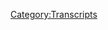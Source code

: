{{Transcript
    | title         = [[424: April 21-22, 2020]]
    | caption       = [https://knowledgefight.libsyn.com/424-april-21-22-2020 Listen to this episode on Libsyn]
    | episodeNumber = [[424: April 21-22, 2020|424]]
    | length        = 01:54:57
}}

{{MessageBox
    | header     = Warning: Bot Generated Content
    | text       = This transcript was automatically generated by transcription software and likely contains many mistakes and misattributions. Please check the audio for definitive quotes, attribution, and context.
    | image      = N3yvass4myg91.webp
    | imagewidth = 50px
    | id         = warning
}}

{{TranscriptBlock
    | name      = Unknown Speaker
    | timestamp = 00:00:00.000
    | text      = N-n-n-n-n-n-n-n-n-knowledge fight.
}}

{{TranscriptBlock
    | name      = Unknown Speaker
    | timestamp = 00:00:12.960
    | text      = Damn and Jordan, I am sweating.
}}

{{TranscriptBlock
    | name      = Unknown Speaker
    | timestamp = 00:00:18.199
    | text      = Knowledgefight.com, it's time to pray.
}}

{{TranscriptBlock
    | name      = Unknown Speaker
    | timestamp = 00:00:21.399
    | text      = I have great respect for knowledge fight.
}}

{{TranscriptBlock
    | name      = Unknown Speaker
    | timestamp = 00:00:24.000
    | text      = Knowledge fight.
}}

{{TranscriptBlock
    | name      = Unknown Speaker
    | timestamp = 00:00:25.000
    | text      = I'm sick of them posing as if they're the good guys saying we are the bad guys.
}}

{{TranscriptBlock
    | name      = Unknown Speaker
    | timestamp = 00:00:29.000
    | text      = Knowledge fight.
}}

{{TranscriptBlock
    | name      = Unknown Speaker
    | timestamp = 00:00:30.000
    | text      = Damn and Jordan, knowledge fight.
}}

{{TranscriptBlock
    | name      = Unknown Speaker
    | timestamp = 00:00:35.000
    | text      = Need money.
}}

{{TranscriptBlock
    | name      = Unknown Speaker
    | timestamp = 00:00:39.000
    | text      = Andy in Kansas.
}}

{{TranscriptBlock
    | name      = Unknown Speaker
    | timestamp = 00:00:42.000
    | text      = Stop it.
}}

{{TranscriptBlock
    | name      = Unknown Speaker
    | timestamp = 00:00:43.000
    | text      = Andy in Kansas.
}}

{{TranscriptBlock
    | name      = Unknown Speaker
    | timestamp = 00:00:46.000
    | text      = It's time to pray.
}}

{{TranscriptBlock
    | name      = Unknown Speaker
    | timestamp = 00:00:47.000
    | text      = Andy in Kansas, you're on the air.
}}

{{TranscriptBlock
    | name      = Unknown Speaker
    | timestamp = 00:00:48.000
    | text      = Thanks for holding us.
}}

{{TranscriptBlock
    | name      = Unknown Speaker
    | timestamp = 00:00:49.000
    | text      = Hello Alex, I'm a first time caller.
}}

{{TranscriptBlock
    | name      = Unknown Speaker
    | timestamp = 00:00:51.000
    | text      = I'm a huge fan.
}}

{{TranscriptBlock
    | name      = Unknown Speaker
    | timestamp = 00:00:52.000
    | text      = I love your work.
}}

{{TranscriptBlock
    | name      = Unknown Speaker
    | timestamp = 00:00:53.000
    | text      = Knowledgefight.com.
}}

{{TranscriptBlock
    | name      = Unknown Speaker
    | timestamp = 00:00:58.000
    | text      = I love you.
}}

{{TranscriptBlock
    | name      = Unknown Speaker
    | timestamp = 00:00:59.000
    | text      = Hey everybody, welcome back to Knowledgefight.
}}

{{TranscriptBlock
    | name      = Unknown Speaker
    | timestamp = 00:01:01.000
    | text      = I'm Dan.
}}

{{TranscriptBlock
    | name      = Unknown Speaker
    | timestamp = 00:01:02.000
    | text      = I'm Jordan.
}}

{{TranscriptBlock
    | name      = Unknown Speaker
    | timestamp = 00:01:03.000
    | text      = We're a couple dudes.
}}

{{TranscriptBlock
    | name      = Unknown Speaker
    | timestamp = 00:01:04.000
    | text      = I like to sit around and drink novelty beverages and talk a little bit about Alex Jones.
}}

{{TranscriptBlock
    | name      = Unknown Speaker
    | timestamp = 00:01:05.000
    | text      = Indeed we are, Dan.
}}

{{TranscriptBlock
    | name      = Unknown Speaker
    | timestamp = 00:01:06.000
    | text      = Jordan.
}}

{{TranscriptBlock
    | name      = Unknown Speaker
    | timestamp = 00:01:07.000
    | text      = Dan.
}}

{{TranscriptBlock
    | name      = Unknown Speaker
    | timestamp = 00:01:08.000
    | text      = Jordan.
}}

{{TranscriptBlock
    | name      = Unknown Speaker
    | timestamp = 00:01:09.000
    | text      = Quick question.
}}

{{TranscriptBlock
    | name      = Unknown Speaker
    | timestamp = 00:01:10.000
    | text      = Uh-huh.
}}

{{TranscriptBlock
    | name      = Unknown Speaker
    | timestamp = 00:01:11.000
    | text      = What's your bright spot this day?
}}

{{TranscriptBlock
    | name      = Unknown Speaker
    | timestamp = 00:01:12.000
    | text      = You go first.
}}

{{TranscriptBlock
    | name      = Unknown Speaker
    | timestamp = 00:01:13.000
    | text      = I will tell you right now.
}}

{{TranscriptBlock
    | name      = Unknown Speaker
    | timestamp = 00:01:15.000
    | text      = I am going obviously stir crazy along with everybody else.
}}

{{TranscriptBlock
    | name      = Unknown Speaker
    | timestamp = 00:01:18.000
    | text      = Sure.
}}

{{TranscriptBlock
    | name      = Unknown Speaker
    | timestamp = 00:01:19.000
    | text      = Yeah, a lot of people are.
}}

{{TranscriptBlock
    | name      = Unknown Speaker
    | timestamp = 00:01:20.000
    | text      = Part of the way I expressed that was buying.
}}

{{TranscriptBlock
    | name      = Unknown Speaker
    | timestamp = 00:01:21.000
    | text      = Watching the film Stir Crazy.
}}

{{TranscriptBlock
    | name      = Unknown Speaker
    | timestamp = 00:01:24.000
    | text      = Actually.
}}

{{TranscriptBlock
    | name      = Unknown Speaker
    | timestamp = 00:01:25.000
    | text      = Stir Fry.
}}

{{TranscriptBlock
    | name      = Unknown Speaker
    | timestamp = 00:01:26.000
    | text      = Cabin Fever.
}}

{{TranscriptBlock
    | name      = Unknown Speaker
    | timestamp = 00:01:27.000
    | text      = No, I purchased Chocolate Lucky Charms.
}}

{{TranscriptBlock
    | name      = Unknown Speaker
    | timestamp = 00:01:30.000
    | text      = Oh, yeah, yeah.
}}

{{TranscriptBlock
    | name      = Unknown Speaker
    | timestamp = 00:01:31.000
    | text      = Which are absolutely horrific.
}}

{{TranscriptBlock
    | name      = Unknown Speaker
    | timestamp = 00:01:33.000
    | text      = They're basically Cocoa Krispies with marshmallows and it's horrific.
}}

{{TranscriptBlock
    | name      = Unknown Speaker
    | timestamp = 00:01:37.000
    | text      = However, if you put them in some yogurt, black cherry yogurt specifically.
}}

{{TranscriptBlock
    | name      = Unknown Speaker
    | timestamp = 00:01:43.000
    | text      = Interesting.
}}

{{TranscriptBlock
    | name      = Unknown Speaker
    | timestamp = 00:01:44.000
    | text      = Incredible.
}}

{{TranscriptBlock
    | name      = Unknown Speaker
    | timestamp = 00:01:45.000
    | text      = Absolutely incredible.
}}

{{TranscriptBlock
    | name      = Unknown Speaker
    | timestamp = 00:01:46.000
    | text      = Interesting.
}}

{{TranscriptBlock
    | name      = Unknown Speaker
    | timestamp = 00:01:47.000
    | text      = Delicious.
}}

{{TranscriptBlock
    | name      = Unknown Speaker
    | timestamp = 00:01:48.000
    | text      = Complimentary flavor profiles.
}}

{{TranscriptBlock
    | name      = Unknown Speaker
    | timestamp = 00:01:49.000
    | text      = Yeah, it's very strange but it works out.
}}

{{TranscriptBlock
    | name      = Unknown Speaker
    | timestamp = 00:01:50.000
    | text      = Well, here's what I would say.
}}

{{TranscriptBlock
    | name      = Unknown Speaker
    | timestamp = 00:01:51.000
    | text      = What's that?
}}

{{TranscriptBlock
    | name      = Unknown Speaker
    | timestamp = 00:01:52.000
    | text      = That's not a good sign.
}}

{{TranscriptBlock
    | name      = Unknown Speaker
    | timestamp = 00:01:54.000
    | text      = No.
}}

{{TranscriptBlock
    | name      = Unknown Speaker
    | timestamp = 00:01:55.000
    | text      = That sort of a purchase is a little iffy.
}}

{{TranscriptBlock
    | name      = Unknown Speaker
    | timestamp = 00:01:59.000
    | text      = Not good.
}}

{{TranscriptBlock
    | name      = Unknown Speaker
    | timestamp = 00:02:00.000
    | text      = But you won't be in a crisis unless you get that Captain Crunch cotton candy.
}}

{{TranscriptBlock
    | name      = Unknown Speaker
    | timestamp = 00:02:04.000
    | text      = No, that can't be done.
}}

{{TranscriptBlock
    | name      = Unknown Speaker
    | timestamp = 00:02:05.000
    | text      = There is a cotton candy boxes of Captain Crunch that I've seen.
}}

{{TranscriptBlock
    | name      = Unknown Speaker
    | timestamp = 00:02:09.000
    | text      = Cannot be done.
}}

{{TranscriptBlock
    | name      = Unknown Speaker
    | timestamp = 00:02:10.000
    | text      = And if you buy one of those, you've got to.
}}

{{TranscriptBlock
    | name      = Unknown Speaker
    | timestamp = 00:02:12.000
    | text      = No, it's time to call it.
}}

{{TranscriptBlock
    | name      = Unknown Speaker
    | timestamp = 00:02:13.000
    | text      = You need to get help.
}}

{{TranscriptBlock
    | name      = Unknown Speaker
    | timestamp = 00:02:14.000
    | text      = Yeah, yeah, yeah.
}}

{{TranscriptBlock
    | name      = Unknown Speaker
    | timestamp = 00:02:15.000
    | text      = It's time to call it.
}}

{{TranscriptBlock
    | name      = Unknown Speaker
    | timestamp = 00:02:16.000
    | text      = Well, I don't know.
}}

{{TranscriptBlock
    | name      = Unknown Speaker
    | timestamp = 00:02:18.000
    | text      = I guess the bright spot is the yogurt pairing with it, I guess.
}}

{{TranscriptBlock
    | name      = Unknown Speaker
    | timestamp = 00:02:21.000
    | text      = Yes, exactly.
}}

{{TranscriptBlock
    | name      = Unknown Speaker
    | timestamp = 00:02:22.000
    | text      = I'll allow it.
}}

{{TranscriptBlock
    | name      = Unknown Speaker
    | timestamp = 00:02:23.000
    | text      = It was a terrible purchase that turned out to be a positive one.
}}

{{TranscriptBlock
    | name      = Unknown Speaker
    | timestamp = 00:02:27.000
    | text      = Here's my bright spot, Jordan.
}}

{{TranscriptBlock
    | name      = Unknown Speaker
    | timestamp = 00:02:28.000
    | text      = Yes, sir.
}}

{{TranscriptBlock
    | name      = Unknown Speaker
    | timestamp = 00:02:29.000
    | text      = I believe.
}}

{{TranscriptBlock
    | name      = Unknown Speaker
    | timestamp = 00:02:30.000
    | text      = You believe.
}}

{{TranscriptBlock
    | name      = Unknown Speaker
    | timestamp = 00:02:31.000
    | text      = That the year of the seltzer is more than just drinking seltzer.
}}

{{TranscriptBlock
    | name      = Unknown Speaker
    | timestamp = 00:02:38.000
    | text      = I believe that the year of the seltzer is something that is aspirational for all of us.
}}

{{TranscriptBlock
    | name      = Unknown Speaker
    | timestamp = 00:02:42.000
    | text      = Okay.
}}

{{TranscriptBlock
    | name      = Unknown Speaker
    | timestamp = 00:02:43.000
    | text      = I believe that as we embark on this adventure of drinking a bunch of seltzer, what we need
}}

{{TranscriptBlock
    | name      = Unknown Speaker
    | timestamp = 00:02:48.000
    | text      = to do is we need to look at it as a metaphor.
}}

{{TranscriptBlock
    | name      = Unknown Speaker
    | timestamp = 00:02:50.000
    | text      = We need to look at it as a thing where, hey, look, we all like soda.
}}

{{TranscriptBlock
    | name      = Unknown Speaker
    | timestamp = 00:02:54.000
    | text      = Soda is delicious.
}}

{{TranscriptBlock
    | name      = Unknown Speaker
    | timestamp = 00:02:55.000
    | text      = But you know what?
}}

{{TranscriptBlock
    | name      = Unknown Speaker
    | timestamp = 00:02:56.000
    | text      = You can do better.
}}

{{TranscriptBlock
    | name      = Unknown Speaker
    | timestamp = 00:02:57.000
    | text      = You can have a seltzer water.
}}

{{TranscriptBlock
    | name      = Unknown Speaker
    | timestamp = 00:02:58.000
    | text      = You can take away the calories.
}}

{{TranscriptBlock
    | name      = Unknown Speaker
    | timestamp = 00:02:59.000
    | text      = Sure, sure.
}}

{{TranscriptBlock
    | name      = Unknown Speaker
    | timestamp = 00:03:00.000
    | text      = In a number of cases, you can take away the caffeine if you don't want caffeine.
}}

{{TranscriptBlock
    | name      = Unknown Speaker
    | timestamp = 00:03:03.000
    | text      = Absolutely.
}}

{{TranscriptBlock
    | name      = Unknown Speaker
    | timestamp = 00:03:04.000
    | text      = Don't need it.
}}

{{TranscriptBlock
    | name      = Unknown Speaker
    | timestamp = 00:03:05.000
    | text      = There are many ways that we can break the chains that bind us into unhealthy habits.
}}

{{TranscriptBlock
    | name      = Unknown Speaker
    | timestamp = 00:03:09.000
    | text      = So the year of the seltzer marches on.
}}

{{TranscriptBlock
    | name      = Unknown Speaker
    | timestamp = 00:03:11.000
    | text      = I have an update.
}}

{{TranscriptBlock
    | name      = Unknown Speaker
    | timestamp = 00:03:12.000
    | text      = Okay.
}}

{{TranscriptBlock
    | name      = Unknown Speaker
    | timestamp = 00:03:13.000
    | text      = I have an update in the spirit of aspiration surrounding the year of the seltzer.
}}

{{TranscriptBlock
    | name      = Unknown Speaker
    | timestamp = 00:03:19.000
    | text      = Yes, it is this 2020.
}}

{{TranscriptBlock
    | name      = Unknown Speaker
    | timestamp = 00:03:21.000
    | text      = Yeah.
}}

{{TranscriptBlock
    | name      = Unknown Speaker
    | timestamp = 00:03:22.000
    | text      = I am making a commitment that I'm going to drink 500 different seltzers in this year.
}}

{{TranscriptBlock
    | name      = Unknown Speaker
    | timestamp = 00:03:28.000
    | text      = There aren't even 500 different seltzers.
}}

{{TranscriptBlock
    | name      = Unknown Speaker
    | timestamp = 00:03:31.000
    | text      = Absolutely.
}}

{{TranscriptBlock
    | name      = Unknown Speaker
    | timestamp = 00:03:32.000
    | text      = There are not 500 different seltzers.
}}

{{TranscriptBlock
    | name      = Unknown Speaker
    | timestamp = 00:03:33.000
    | text      = I have not looked it up, but I guarantee there are.
}}

{{TranscriptBlock
    | name      = Unknown Speaker
    | timestamp = 00:03:35.000
    | text      = You're going to have to order some from Japan.
}}

{{TranscriptBlock
    | name      = Unknown Speaker
    | timestamp = 00:03:37.000
    | text      = You bet I am.
}}

{{TranscriptBlock
    | name      = Unknown Speaker
    | timestamp = 00:03:38.000
    | text      = You bet I am.
}}

{{TranscriptBlock
    | name      = Unknown Speaker
    | timestamp = 00:03:39.000
    | text      = And I'm willing to do it.
}}

{{TranscriptBlock
    | name      = Unknown Speaker
    | timestamp = 00:03:41.000
    | text      = Fair enough.
}}

{{TranscriptBlock
    | name      = Unknown Speaker
    | timestamp = 00:03:42.000
    | text      = Fair enough.
}}

{{TranscriptBlock
    | name      = Unknown Speaker
    | timestamp = 00:03:43.000
    | text      = Fair enough.
}}

{{TranscriptBlock
    | name      = Unknown Speaker
    | timestamp = 00:03:44.000
    | text      = I recuse myself.
}}

{{TranscriptBlock
    | name      = Unknown Speaker
    | timestamp = 00:03:45.000
    | text      = It is more than one a day, which is going to be tough.
}}

{{TranscriptBlock
    | name      = Unknown Speaker
    | timestamp = 00:03:47.400
    | text      = Okay.
}}

{{TranscriptBlock
    | name      = Unknown Speaker
    | timestamp = 00:03:48.400
    | text      = I'm going to give you two parameters as 420 is the beginning of it.
}}

{{TranscriptBlock
    | name      = Unknown Speaker
    | timestamp = 00:03:51.400
    | text      = Sure.
}}

{{TranscriptBlock
    | name      = Unknown Speaker
    | timestamp = 00:03:52.400
    | text      = So 420, 2021 will be the end of the year of the seltzer.
}}

{{TranscriptBlock
    | name      = Unknown Speaker
    | timestamp = 00:03:55.400
    | text      = Sure.
}}

{{TranscriptBlock
    | name      = Unknown Speaker
    | timestamp = 00:03:56.400
    | text      = Sure.
}}

{{TranscriptBlock
    | name      = Unknown Speaker
    | timestamp = 00:03:57.400
    | text      = Sure.
}}

{{TranscriptBlock
    | name      = Unknown Speaker
    | timestamp = 00:03:58.400
    | text      = And so we had on our-
}}

{{TranscriptBlock
    | name      = Unknown Speaker
    | timestamp = 00:03:59.400
    | text      = We're going with the fiscal year as opposed to-
}}

{{TranscriptBlock
    | name      = Unknown Speaker
    | timestamp = 00:04:00.400
    | text      = Yes.
}}

{{TranscriptBlock
    | name      = Unknown Speaker
    | timestamp = 00:04:01.400
    | text      = The pothead fiscal year.
}}

{{TranscriptBlock
    | name      = Unknown Speaker
    | timestamp = 00:04:02.400
    | text      = Yeah.
}}

{{TranscriptBlock
    | name      = Unknown Speaker
    | timestamp = 00:04:03.400
    | text      = Yeah.
}}

{{TranscriptBlock
    | name      = Unknown Speaker
    | timestamp = 00:04:04.400
    | text      = Yeah.
}}

{{TranscriptBlock
    | name      = Unknown Speaker
    | timestamp = 00:04:05.400
    | text      = So on our last episode, we discussed the Aha black cherry coffee.
}}

{{TranscriptBlock
    | name      = Unknown Speaker
    | timestamp = 00:04:06.400
    | text      = Indeed.
}}

{{TranscriptBlock
    | name      = Unknown Speaker
    | timestamp = 00:04:07.400
    | text      = That's number one.
}}

{{TranscriptBlock
    | name      = Unknown Speaker
    | timestamp = 00:04:08.400
    | text      = That's the first seltzer of the year.
}}

{{TranscriptBlock
    | name      = Unknown Speaker
    | timestamp = 00:04:10.400
    | text      = Right.
}}

{{TranscriptBlock
    | name      = Unknown Speaker
    | timestamp = 00:04:11.400
    | text      = Right.
}}

{{TranscriptBlock
    | name      = Unknown Speaker
    | timestamp = 00:04:12.400
    | text      = Right.
}}

{{TranscriptBlock
    | name      = Unknown Speaker
    | timestamp = 00:04:13.400
    | text      = Right.
}}

{{TranscriptBlock
    | name      = Unknown Speaker
    | timestamp = 00:04:14.400
    | text      = Right.
}}

{{TranscriptBlock
    | name      = Unknown Speaker
    | timestamp = 00:04:15.400
    | text      = And I have two new ones.
}}

{{TranscriptBlock
    | name      = Unknown Speaker
    | timestamp = 00:04:16.399
    | text      = Okay.
}}

{{TranscriptBlock
    | name      = Unknown Speaker
    | timestamp = 00:04:17.399
    | text      = I got their orange grapefruit.
}}

{{TranscriptBlock
    | name      = Unknown Speaker
    | timestamp = 00:04:18.399
    | text      = Okay.
}}

{{TranscriptBlock
    | name      = Unknown Speaker
    | timestamp = 00:04:19.399
    | text      = It's pretty good.
}}

{{TranscriptBlock
    | name      = Unknown Speaker
    | timestamp = 00:04:20.399
    | text      = Okay.
}}

{{TranscriptBlock
    | name      = Unknown Speaker
    | timestamp = 00:04:21.399
    | text      = And then I went to the store and I saw that La Croix had a new flavor, a lemon cello,
}}

{{TranscriptBlock
    | name      = Unknown Speaker
    | timestamp = 00:04:26.240
    | text      = which I'll now be testing on air.
}}

{{TranscriptBlock
    | name      = Unknown Speaker
    | timestamp = 00:04:27.800
    | text      = Okay.
}}

{{TranscriptBlock
    | name      = Unknown Speaker
    | timestamp = 00:04:28.800
    | text      = All right.
}}

{{TranscriptBlock
    | name      = Unknown Speaker
    | timestamp = 00:04:29.800
    | text      = Try it out.
}}

{{TranscriptBlock
    | name      = Unknown Speaker
    | timestamp = 00:04:30.800
    | text      = It's pretty good.
}}

{{TranscriptBlock
    | name      = Unknown Speaker
    | timestamp = 00:04:31.800
    | text      = It's not great.
}}

{{TranscriptBlock
    | name      = Unknown Speaker
    | timestamp = 00:04:32.800
    | text      = Ooh, that's interesting.
}}

{{TranscriptBlock
    | name      = Unknown Speaker
    | timestamp = 00:04:33.800
    | text      = It has like a lemon vanilla kind of vibe to it.
}}

{{TranscriptBlock
    | name      = Unknown Speaker
    | timestamp = 00:04:38.600
    | text      = Right.
}}

{{TranscriptBlock
    | name      = Unknown Speaker
    | timestamp = 00:04:39.600
    | text      = Right.
}}

{{TranscriptBlock
    | name      = Unknown Speaker
    | timestamp = 00:04:40.600
    | text      = Right.
}}

{{TranscriptBlock
    | name      = Unknown Speaker
    | timestamp = 00:04:41.600
    | text      = Almost a lemon pudding.
}}

{{TranscriptBlock
    | name      = Unknown Speaker
    | timestamp = 00:04:42.600
    | text      = That's a lemon cello as a cake, right?
}}

{{TranscriptBlock
    | name      = Unknown Speaker
    | timestamp = 00:04:43.600
    | text      = No, I think it's some alcohol.
}}

{{TranscriptBlock
    | name      = Unknown Speaker
    | timestamp = 00:04:44.600
    | text      = Oh, okay.
}}

{{TranscriptBlock
    | name      = Unknown Speaker
    | timestamp = 00:04:45.600
    | text      = It's a booze.
}}

{{TranscriptBlock
    | name      = Unknown Speaker
    | timestamp = 00:04:46.600
    | text      = Or something like that.
}}

{{TranscriptBlock
    | name      = Unknown Speaker
    | timestamp = 00:04:47.600
    | text      = Okay.
}}

{{TranscriptBlock
    | name      = Unknown Speaker
    | timestamp = 00:04:48.600
    | text      = Okay.
}}

{{TranscriptBlock
    | name      = Unknown Speaker
    | timestamp = 00:04:49.600
    | text      = It's one of those like dessert boozes.
}}

{{TranscriptBlock
    | name      = Unknown Speaker
    | timestamp = 00:04:50.600
    | text      = All right.
}}

{{TranscriptBlock
    | name      = Unknown Speaker
    | timestamp = 00:04:51.600
    | text      = So what I'm going to do is I'm going to drink 500 different seltzers and I'm going to give
}}

{{TranscriptBlock
    | name      = Unknown Speaker
    | timestamp = 00:04:54.000
    | text      = them a score.
}}

{{TranscriptBlock
    | name      = Unknown Speaker
    | timestamp = 00:04:55.000
    | text      = Do you have a spreadsheet?
}}

{{TranscriptBlock
    | name      = Unknown Speaker
    | timestamp = 00:04:56.000
    | text      = I have a notebook right here.
}}

{{TranscriptBlock
    | name      = Unknown Speaker
    | timestamp = 00:04:57.720
    | text      = Okay.
}}

{{TranscriptBlock
    | name      = Unknown Speaker
    | timestamp = 00:04:58.720
    | text      = All right.
}}

{{TranscriptBlock
    | name      = Unknown Speaker
    | timestamp = 00:04:59.720
    | text      = And eventually this will end up having to be in a spreadsheet.
}}

{{TranscriptBlock
    | name      = Unknown Speaker
    | timestamp = 00:05:01.240
    | text      = I was going to say, yeah.
}}

{{TranscriptBlock
    | name      = Unknown Speaker
    | timestamp = 00:05:02.240
    | text      = It's a big deal.
}}

{{TranscriptBlock
    | name      = Unknown Speaker
    | timestamp = 00:05:03.240
    | text      = And if any of you listening out there want to make it, I will be giving updates on every
}}

{{TranscriptBlock
    | name      = Unknown Speaker
    | timestamp = 00:05:07.000
    | text      = episode of the new seltzers and their ratings out of 100 I've decided.
}}

{{TranscriptBlock
    | name      = Unknown Speaker
    | timestamp = 00:05:12.220
    | text      = Now the scale will obviously become more refined as time goes on.
}}

{{TranscriptBlock
    | name      = Unknown Speaker
    | timestamp = 00:05:16.360
    | text      = Sure.
}}

{{TranscriptBlock
    | name      = Unknown Speaker
    | timestamp = 00:05:17.360
    | text      = But I have given the aha black cherry coffee in 83 out of a hundred.
}}

{{TranscriptBlock
    | name      = Unknown Speaker
    | timestamp = 00:05:22.000
    | text      = Holy shit.
}}

{{TranscriptBlock
    | name      = Unknown Speaker
    | timestamp = 00:05:23.000
    | text      = We're there.
}}

{{TranscriptBlock
    | name      = Unknown Speaker
    | timestamp = 00:05:24.000
    | text      = Well, that's a good rating.
}}

{{TranscriptBlock
    | name      = Unknown Speaker
    | timestamp = 00:05:25.560
    | text      = Okay.
}}

{{TranscriptBlock
    | name      = Unknown Speaker
    | timestamp = 00:05:26.560
    | text      = If it's under 50, that means it's bad.
}}

{{TranscriptBlock
    | name      = Unknown Speaker
    | timestamp = 00:05:28.399
    | text      = Yes.
}}

{{TranscriptBlock
    | name      = Unknown Speaker
    | timestamp = 00:05:29.399
    | text      = Over 50 is good.
}}

{{TranscriptBlock
    | name      = Unknown Speaker
    | timestamp = 00:05:30.399
    | text      = Okay.
}}

{{TranscriptBlock
    | name      = Unknown Speaker
    | timestamp = 00:05:31.399
    | text      = And I think that I probably elevated that one a little higher than it needs to be, but
}}

{{TranscriptBlock
    | name      = Unknown Speaker
    | timestamp = 00:05:34.120
    | text      = I think it was out of surprise.
}}

{{TranscriptBlock
    | name      = Unknown Speaker
    | timestamp = 00:05:35.839
    | text      = Opening seltzer though.
}}

{{TranscriptBlock
    | name      = Unknown Speaker
    | timestamp = 00:05:36.839
    | text      = Yeah.
}}

{{TranscriptBlock
    | name      = Unknown Speaker
    | timestamp = 00:05:37.839
    | text      = It's got that first bump where you're like, this is the one that also I embark on my journey.
}}

{{TranscriptBlock
    | name      = Unknown Speaker
    | timestamp = 00:05:43.000
    | text      = And it's really hard to uncouple from the like, Oh my God, this was so much better than
}}

{{TranscriptBlock
    | name      = Unknown Speaker
    | timestamp = 00:05:47.399
    | text      = I thought it was going to be.
}}

{{TranscriptBlock
    | name      = Unknown Speaker
    | timestamp = 00:05:48.399
    | text      = Right.
}}

{{TranscriptBlock
    | name      = Unknown Speaker
    | timestamp = 00:05:49.399
    | text      = Right.
}}

{{TranscriptBlock
    | name      = Unknown Speaker
    | timestamp = 00:05:50.399
    | text      = Right.
}}

{{TranscriptBlock
    | name      = Unknown Speaker
    | timestamp = 00:05:51.399
    | text      = Right.
}}

{{TranscriptBlock
    | name      = Unknown Speaker
    | timestamp = 00:05:52.399
    | text      = Right.
}}

{{TranscriptBlock
    | name      = Unknown Speaker
    | timestamp = 00:05:53.399
    | text      = So that's tough, but 83, I'm going to stand by it.
}}

{{TranscriptBlock
    | name      = Unknown Speaker
    | timestamp = 00:05:54.399
    | text      = Maybe.
}}

{{TranscriptBlock
    | name      = Unknown Speaker
    | timestamp = 00:05:55.399
    | text      = Okay.
}}

{{TranscriptBlock
    | name      = Unknown Speaker
    | timestamp = 00:05:56.399
    | text      = Maybe by September, November, we'll be looking back on that.
}}

{{TranscriptBlock
    | name      = Unknown Speaker
    | timestamp = 00:05:57.399
    | text      = I can't believe I can't believe that was 83.
}}

{{TranscriptBlock
    | name      = Unknown Speaker
    | timestamp = 00:05:58.399
    | text      = We may regret it, but sure.
}}

{{TranscriptBlock
    | name      = Unknown Speaker
    | timestamp = 00:05:59.800
    | text      = Whatever.
}}

{{TranscriptBlock
    | name      = Unknown Speaker
    | timestamp = 00:06:00.800
    | text      = Uh, orange grapefruit.
}}

{{TranscriptBlock
    | name      = Unknown Speaker
    | timestamp = 00:06:01.800
    | text      = Aha.
}}

{{TranscriptBlock
    | name      = Unknown Speaker
    | timestamp = 00:06:02.800
    | text      = Given a 72.
}}

{{TranscriptBlock
    | name      = Unknown Speaker
    | timestamp = 00:06:03.800
    | text      = 72.
}}

{{TranscriptBlock
    | name      = Unknown Speaker
    | timestamp = 00:06:04.800
    | text      = 72.
}}

{{TranscriptBlock
    | name      = Unknown Speaker
    | timestamp = 00:06:05.800
    | text      = Not as good.
}}

{{TranscriptBlock
    | name      = Unknown Speaker
    | timestamp = 00:06:06.800
    | text      = Not as good.
}}

{{TranscriptBlock
    | name      = Unknown Speaker
    | timestamp = 00:06:07.800
    | text      = Not as good.
}}

{{TranscriptBlock
    | name      = Unknown Speaker
    | timestamp = 00:06:08.800
    | text      = But it also wasn't, there wasn't any oomph to it.
}}

{{TranscriptBlock
    | name      = Unknown Speaker
    | timestamp = 00:06:09.800
    | text      = There wasn't any surprise.
}}

{{TranscriptBlock
    | name      = Unknown Speaker
    | timestamp = 00:06:10.800
    | text      = Sure.
}}

{{TranscriptBlock
    | name      = Unknown Speaker
    | timestamp = 00:06:11.800
    | text      = Sure.
}}

{{TranscriptBlock
    | name      = Unknown Speaker
    | timestamp = 00:06:12.800
    | text      = It wasn't like I couldn't believe in the can.
}}

{{TranscriptBlock
    | name      = Unknown Speaker
    | timestamp = 00:06:13.800
    | text      = Like I didn't drink it all.
}}

{{TranscriptBlock
    | name      = Unknown Speaker
    | timestamp = 00:06:14.800
    | text      = And by the time I got to the bottom of it, it wasn't like ice cold and it really suffered.
}}

{{TranscriptBlock
    | name      = Unknown Speaker
    | timestamp = 00:06:20.800
    | text      = Okay.
}}

{{TranscriptBlock
    | name      = Unknown Speaker
    | timestamp = 00:06:21.800
    | text      = It was very tough.
}}

{{TranscriptBlock
    | name      = Unknown Speaker
    | timestamp = 00:06:22.800
    | text      = Uh, in that case, I think 73 is high.
}}

{{TranscriptBlock
    | name      = Unknown Speaker
    | timestamp = 00:06:24.800
    | text      = 72.
}}

{{TranscriptBlock
    | name      = Unknown Speaker
    | timestamp = 00:06:25.800
    | text      = 72.
}}

{{TranscriptBlock
    | name      = Unknown Speaker
    | timestamp = 00:06:26.800
    | text      = I too think 73 is too high.
}}

{{TranscriptBlock
    | name      = Unknown Speaker
    | timestamp = 00:06:32.079
    | text      = Fair point.
}}

{{TranscriptBlock
    | name      = Unknown Speaker
    | timestamp = 00:06:33.079
    | text      = Um, Laquan, uh, Limoncello, we will have a rating by the end of this episode.
}}

{{TranscriptBlock
    | name      = Unknown Speaker
    | timestamp = 00:06:38.199
    | text      = I'm unclear on it.
}}

{{TranscriptBlock
    | name      = Unknown Speaker
    | timestamp = 00:06:39.720
    | text      = Not yet.
}}

{{TranscriptBlock
    | name      = Unknown Speaker
    | timestamp = 00:06:40.720
    | text      = Got to finish it before it can be done.
}}

{{TranscriptBlock
    | name      = Unknown Speaker
    | timestamp = 00:06:42.319
    | text      = Here are the seltzer.
}}

{{TranscriptBlock
    | name      = Unknown Speaker
    | timestamp = 00:06:43.319
    | text      = Okay.
}}

{{TranscriptBlock
    | name      = Unknown Speaker
    | timestamp = 00:06:44.319
    | text      = All right.
}}

{{TranscriptBlock
    | name      = Unknown Speaker
    | timestamp = 00:06:45.319
    | text      = I, this is, this is stir crazy.
}}

{{TranscriptBlock
    | name      = Unknown Speaker
    | timestamp = 00:06:46.319
    | text      = This is very exciting to me.
}}

{{TranscriptBlock
    | name      = Unknown Speaker
    | timestamp = 00:06:48.360
    | text      = I am very pumped.
}}

{{TranscriptBlock
    | name      = Unknown Speaker
    | timestamp = 00:06:49.360
    | text      = Um, so Jordan, we got an episode to go over today.
}}

{{TranscriptBlock
    | name      = Unknown Speaker
    | timestamp = 00:06:52.560
    | text      = It'd be very interesting.
}}

{{TranscriptBlock
    | name      = Unknown Speaker
    | timestamp = 00:06:53.839
    | text      = There's a rapid cycling of Alex's emotional state as we discuss April 21st and 22nd, 2020.
}}

{{TranscriptBlock
    | name      = Unknown Speaker
    | timestamp = 00:06:59.279
    | text      = I'm Dan.
}}

{{TranscriptBlock
    | name      = Unknown Speaker
    | timestamp = 00:07:00.279
    | text      = This is 2020.
}}

{{TranscriptBlock
    | name      = Unknown Speaker
    | timestamp = 00:07:01.279
    | text      = Um, but before we get down to business, I'd like to take a little moment to say thank
}}

{{TranscriptBlock
    | name      = Unknown Speaker
    | timestamp = 00:07:04.000
    | text      = you to the folks who have signed up and are supporting the show and making the year of
}}

{{TranscriptBlock
    | name      = Unknown Speaker
    | timestamp = 00:07:06.959
    | text      = the seltzer possible.
}}

{{TranscriptBlock
    | name      = Unknown Speaker
    | timestamp = 00:07:07.959
    | text      = All right.
}}

{{TranscriptBlock
    | name      = Unknown Speaker
    | timestamp = 00:07:08.959
    | text      = So first, Frank.
}}

{{TranscriptBlock
    | name      = Unknown Speaker
    | timestamp = 00:07:09.959
    | text      = Thank you, Frank.
}}

{{TranscriptBlock
    | name      = Unknown Speaker
    | timestamp = 00:07:10.959
    | text      = Need you, Frank.
}}

{{TranscriptBlock
    | name      = Unknown Speaker
    | timestamp = 00:07:11.959
    | text      = Thank you so much.
}}

{{TranscriptBlock
    | name      = Unknown Speaker
    | timestamp = 00:07:12.959
    | text      = You're now policy.
}}

{{TranscriptBlock
    | name      = Unknown Speaker
    | timestamp = 00:07:13.959
    | text      = Walk.
}}

{{TranscriptBlock
    | name      = Unknown Speaker
    | timestamp = 00:07:14.959
    | text      = I'm a policy.
}}

{{TranscriptBlock
    | name      = Unknown Speaker
    | timestamp = 00:07:15.959
    | text      = Next, Laura.
}}

{{TranscriptBlock
    | name      = Unknown Speaker
    | timestamp = 00:07:16.959
    | text      = Thank you so much.
}}

{{TranscriptBlock
    | name      = Unknown Speaker
    | timestamp = 00:07:17.959
    | text      = You're now policy.
}}

{{TranscriptBlock
    | name      = Unknown Speaker
    | timestamp = 00:07:18.959
    | text      = Knife.
}}

{{TranscriptBlock
    | name      = Unknown Speaker
    | timestamp = 00:07:19.959
    | text      = I'm a policy.
}}

{{TranscriptBlock
    | name      = Unknown Speaker
    | timestamp = 00:07:20.959
    | text      = Thank you, Laura.
}}

{{TranscriptBlock
    | name      = Unknown Speaker
    | timestamp = 00:07:21.959
    | text      = Thank you, Laura.
}}

{{TranscriptBlock
    | name      = Unknown Speaker
    | timestamp = 00:07:22.959
    | text      = Next Travis.
}}

{{TranscriptBlock
    | name      = Unknown Speaker
    | timestamp = 00:07:23.959
    | text      = Thank you so much.
}}

{{TranscriptBlock
    | name      = Unknown Speaker
    | timestamp = 00:07:24.959
    | text      = You are now a policy.
}}

{{TranscriptBlock
    | name      = Unknown Speaker
    | timestamp = 00:07:25.959
    | text      = I'm a policy.
}}

{{TranscriptBlock
    | name      = Unknown Speaker
    | timestamp = 00:07:26.959
    | text      = Thank you very much.
}}

{{TranscriptBlock
    | name      = Unknown Speaker
    | timestamp = 00:07:27.959
    | text      = Travis next, Russell.
}}

{{TranscriptBlock
    | name      = Unknown Speaker
    | timestamp = 00:07:28.959
    | text      = Thank you so much.
}}

{{TranscriptBlock
    | name      = Unknown Speaker
    | timestamp = 00:07:29.959
    | text      = You are now policy.
}}

{{TranscriptBlock
    | name      = Unknown Speaker
    | timestamp = 00:07:30.959
    | text      = HOT Molly won.
}}

{{TranscriptBlock
    | name      = Unknown Speaker
    | timestamp = 00:07:31.959
    | text      = I'm a policy walk.
}}

{{TranscriptBlock
    | name      = Unknown Speaker
    | timestamp = 00:07:32.959
    | text      = Thanks Russell.
}}

{{TranscriptBlock
    | name      = Unknown Speaker
    | timestamp = 00:07:33.959
    | text      = Next, Christine, with a K. Thank you so much.
}}

{{TranscriptBlock
    | name      = Unknown Speaker
    | timestamp = 00:07:34.959
    | text      = You are now policy walk.
}}

{{TranscriptBlock
    | name      = Unknown Speaker
    | timestamp = 00:07:35.959
    | text      = Thank you, Christine.
}}

{{TranscriptBlock
    | name      = Unknown Speaker
    | timestamp = 00:07:36.959
    | text      = Thank you, Christine.
}}

{{TranscriptBlock
    | name      = Unknown Speaker
    | timestamp = 00:07:37.959
    | text      = Next, David.
}}

{{TranscriptBlock
    | name      = Unknown Speaker
    | timestamp = 00:07:38.959
    | text      = Thank you so much.
}}

{{TranscriptBlock
    | name      = Unknown Speaker
    | timestamp = 00:07:39.959
    | text      = You're now policy one.
}}

{{TranscriptBlock
    | name      = Unknown Speaker
    | timestamp = 00:07:40.959
    | text      = SaltDragon, thank you so much, you are now a policy wonk.
}}

{{TranscriptBlock
    | name      = Unknown Speaker
    | timestamp = 00:07:43.839
    | text      = I'm a policy wonk.
}}

{{TranscriptBlock
    | name      = Unknown Speaker
    | timestamp = 00:07:44.839
    | text      = Thank you very much, Ultimate SaltDragon.
}}

{{TranscriptBlock
    | name      = Unknown Speaker
    | timestamp = 00:07:46.439
    | text      = I'm not one of these, like, iffy salt dragons.
}}

{{TranscriptBlock
    | name      = Unknown Speaker
    | timestamp = 00:07:48.240
    | text      = Uh-uh, uh-uh, uh-uh.
}}

{{TranscriptBlock
    | name      = Unknown Speaker
    | timestamp = 00:07:49.240
    | text      = The ultimate.
}}

{{TranscriptBlock
    | name      = Unknown Speaker
    | timestamp = 00:07:50.240
    | text      = And then finally, like, say thank you to a couple of people who donated on elevated level,
}}

{{TranscriptBlock
    | name      = Unknown Speaker
    | timestamp = 00:07:53.160
    | text      = we appreciate that very much.
}}

{{TranscriptBlock
    | name      = Unknown Speaker
    | timestamp = 00:07:54.279
    | text      = So Edward, thank you so much, you are now a technocrat.
}}

{{TranscriptBlock
    | name      = Unknown Speaker
    | timestamp = 00:07:56.839
    | text      = Tinker's Dam, thank you so much, you are now a technocrat.
}}

{{TranscriptBlock
    | name      = Unknown Speaker
    | timestamp = 00:07:59.800
    | text      = And Aaron, thank you so much, you are now a technocrat.
}}

{{TranscriptBlock
    | name      = Unknown Speaker
    | timestamp = 00:08:02.199
    | text      = I'm a policy wonk.
}}

{{TranscriptBlock
    | name      = Unknown Speaker
    | timestamp = 00:08:03.199
    | text      = Crikey, mate, that's fantastic, have yourself a brew.
}}

{{TranscriptBlock
    | name      = Unknown Speaker
    | timestamp = 00:08:06.360
    | text      = How's your 401k doing, bro?
}}

{{TranscriptBlock
    | name      = Unknown Speaker
    | timestamp = 00:08:07.879
    | text      = Alright, we gotta go full tilt boogie on this, Watson, alright?
}}

{{TranscriptBlock
    | name      = Unknown Speaker
    | timestamp = 00:08:10.519
    | text      = Let's just get down to business.
}}

{{TranscriptBlock
    | name      = Unknown Speaker
    | timestamp = 00:08:12.040
    | text      = We ain't making that money off that heroin.
}}

{{TranscriptBlock
    | name      = Unknown Speaker
    | timestamp = 00:08:14.120
    | text      = Why are you pimps so good?
}}

{{TranscriptBlock
    | name      = Unknown Speaker
    | timestamp = 00:08:16.040
    | text      = My neck is freakishly large.
}}

{{TranscriptBlock
    | name      = Unknown Speaker
    | timestamp = 00:08:17.680
    | text      = I declare info war on you.
}}

{{TranscriptBlock
    | name      = Unknown Speaker
    | timestamp = 00:08:20.600
    | text      = Thank you so much, Edward, thank you so much, Tinker's Dam, and thank you so much, Aaron.
}}

{{TranscriptBlock
    | name      = Unknown Speaker
    | timestamp = 00:08:24.079
    | text      = Yes, thank you very much to all three of you.
}}

{{TranscriptBlock
    | name      = Unknown Speaker
    | timestamp = 00:08:25.560
    | text      = If you're out there listening and you're thinking, hey, I enjoy the show, I'd like to support
}}

{{TranscriptBlock
    | name      = Unknown Speaker
    | timestamp = 00:08:28.199
    | text      = these gents too, you can do that by going to our website, knowledgefight.com, clicking
}}

{{TranscriptBlock
    | name      = Unknown Speaker
    | timestamp = 00:08:30.920
    | text      = the button that says support the show, or you could find a local charity in your area
}}

{{TranscriptBlock
    | name      = Unknown Speaker
    | timestamp = 00:08:34.159
    | text      = and help provide support for folks in need in your communities.
}}

{{TranscriptBlock
    | name      = Unknown Speaker
    | timestamp = 00:08:38.360
    | text      = Yes, we would be very grateful if you did either.
}}

{{TranscriptBlock
    | name      = Unknown Speaker
    | timestamp = 00:08:40.919
    | text      = Indeed.
}}

{{TranscriptBlock
    | name      = Unknown Speaker
    | timestamp = 00:08:41.919
    | text      = Jordan.
}}

{{TranscriptBlock
    | name      = Unknown Speaker
    | timestamp = 00:08:42.919
    | text      = Yes, sir.
}}

{{TranscriptBlock
    | name      = Unknown Speaker
    | timestamp = 00:08:43.919
    | text      = We can't start the episode yet.
}}

{{TranscriptBlock
    | name      = Unknown Speaker
    | timestamp = 00:08:44.919
    | text      = There's more business to take care of.
}}

{{TranscriptBlock
    | name      = Unknown Speaker
    | timestamp = 00:08:45.919
    | text      = There's the Year of the Seltzer?
}}

{{TranscriptBlock
    | name      = Unknown Speaker
    | timestamp = 00:08:46.919
    | text      = No, the Year of the Seltzer update has been made.
}}

{{TranscriptBlock
    | name      = Unknown Speaker
    | timestamp = 00:08:50.200
    | text      = But there's a little more business you need to take care of.
}}

{{TranscriptBlock
    | name      = Unknown Speaker
    | timestamp = 00:08:53.320
    | text      = First thing is that we're recording this on Thursday, and this is the day that Alex's
}}

{{TranscriptBlock
    | name      = Unknown Speaker
    | timestamp = 00:08:58.679
    | text      = bankruptcy hearing was supposed to happen.
}}

{{TranscriptBlock
    | name      = Unknown Speaker
    | timestamp = 00:09:01.279
    | text      = And we don't know exactly what's going to happen, because by the time we've started
}}

{{TranscriptBlock
    | name      = Unknown Speaker
    | timestamp = 00:09:05.039
    | text      = this episode, if we consult the docket, this morning, Alex's ex-wife filed an emergency
}}

{{TranscriptBlock
    | name      = Unknown Speaker
    | timestamp = 00:09:11.000
    | text      = motion.
}}

{{TranscriptBlock
    | name      = Unknown Speaker
    | timestamp = 00:09:12.440
    | text      = She's trying to get Alex's lawyer disqualified on the basis that she says and asserts that
}}

{{TranscriptBlock
    | name      = Unknown Speaker
    | timestamp = 00:09:19.039
    | text      = the two of them have an existing relationship from back when she and Alex were married,
}}

{{TranscriptBlock
    | name      = Unknown Speaker
    | timestamp = 00:09:24.559
    | text      = and it should preclude him from representing him in this case.
}}

{{TranscriptBlock
    | name      = Unknown Speaker
    | timestamp = 00:09:28.639
    | text      = That's fair.
}}

{{TranscriptBlock
    | name      = Unknown Speaker
    | timestamp = 00:09:29.639
    | text      = Bring Barnes back.
}}

{{TranscriptBlock
    | name      = Unknown Speaker
    | timestamp = 00:09:30.639
    | text      = Oh, no.
}}

{{TranscriptBlock
    | name      = Unknown Speaker
    | timestamp = 00:09:31.639
    | text      = So there's that motion that she's filed, and failing that, she would like a motion to continue
}}

{{TranscriptBlock
    | name      = Unknown Speaker
    | timestamp = 00:09:40.460
    | text      = the hearing, which would be to postpone it.
}}

{{TranscriptBlock
    | name      = Unknown Speaker
    | timestamp = 00:09:42.879
    | text      = So there's a very decent chance that by the time we're done recording or by the time this
}}

{{TranscriptBlock
    | name      = Unknown Speaker
    | timestamp = 00:09:47.659
    | text      = episode comes out, the hearing may be postponed.
}}

{{TranscriptBlock
    | name      = Unknown Speaker
    | timestamp = 00:09:51.240
    | text      = Or it's also possible that that motion will be rejected and the hearing will happen.
}}

{{TranscriptBlock
    | name      = Unknown Speaker
    | timestamp = 00:09:56.360
    | text      = It's unclear, and I apologize if anybody feels like we misled anyone.
}}

{{TranscriptBlock
    | name      = Unknown Speaker
    | timestamp = 00:10:00.159
    | text      = We did not.
}}

{{TranscriptBlock
    | name      = Unknown Speaker
    | timestamp = 00:10:01.159
    | text      = We hung on the information that was available, and this morning, Thursday morning, this emergency
}}

{{TranscriptBlock
    | name      = Unknown Speaker
    | timestamp = 00:10:05.759
    | text      = motion was filed.
}}

{{TranscriptBlock
    | name      = Unknown Speaker
    | timestamp = 00:10:07.000
    | text      = So we have no idea.
}}

{{TranscriptBlock
    | name      = Unknown Speaker
    | timestamp = 00:10:08.000
    | text      = Not our fault.
}}

{{TranscriptBlock
    | name      = Unknown Speaker
    | timestamp = 00:10:09.000
    | text      = There may not be a satisfying payoff this week, but we will end up finding out.
}}

{{TranscriptBlock
    | name      = Unknown Speaker
    | timestamp = 00:10:12.240
    | text      = Goddamn Jones family.
}}

{{TranscriptBlock
    | name      = Unknown Speaker
    | timestamp = 00:10:13.519
    | text      = Yeah, so that's a little bit of a bummer, but the other bit of business is a little
}}

{{TranscriptBlock
    | name      = Unknown Speaker
    | timestamp = 00:10:16.639
    | text      = bit more of a nice thing.
}}

{{TranscriptBlock
    | name      = Unknown Speaker
    | timestamp = 00:10:19.240
    | text      = It is my birthday.
}}

{{TranscriptBlock
    | name      = Unknown Speaker
    | timestamp = 00:10:20.240
    | text      = Absolutely.
}}

{{TranscriptBlock
    | name      = Unknown Speaker
    | timestamp = 00:10:21.240
    | text      = Happy birthday to you, too.
}}

{{TranscriptBlock
    | name      = Unknown Speaker
    | timestamp = 00:10:22.240
    | text      = Thank you.
}}

{{TranscriptBlock
    | name      = Unknown Speaker
    | timestamp = 00:10:23.240
    | text      = Thank you very much.
}}

{{TranscriptBlock
    | name      = Unknown Speaker
    | timestamp = 00:10:24.240
    | text      = And I'd like to just take a moment to say thank you to some folks who have sent nice
}}

{{TranscriptBlock
    | name      = Unknown Speaker
    | timestamp = 00:10:28.639
    | text      = things and presents.
}}

{{TranscriptBlock
    | name      = Unknown Speaker
    | timestamp = 00:10:30.960
    | text      = So Sonya from Sweden, Raptor Princess extraordinaire, not from Switzerland, I need to apologize
}}

{{TranscriptBlock
    | name      = Unknown Speaker
    | timestamp = 00:10:37.679
    | text      = for that publicly.
}}

{{TranscriptBlock
    | name      = Unknown Speaker
    | timestamp = 00:10:38.679
    | text      = Let's slip up.
}}

{{TranscriptBlock
    | name      = Unknown Speaker
    | timestamp = 00:10:39.679
    | text      = I'd like to thank her and Black Dragon Queen Christy for sending very nice little gifts.
}}

{{TranscriptBlock
    | name      = Unknown Speaker
    | timestamp = 00:10:45.840
    | text      = Oh yeah, absolutely.
}}

{{TranscriptBlock
    | name      = Unknown Speaker
    | timestamp = 00:10:47.039
    | text      = Also Kelly, I need to say thank you, heard me talking about how I don't have a Netflix
}}

{{TranscriptBlock
    | name      = Unknown Speaker
    | timestamp = 00:10:52.200
    | text      = password and gifted me a Netflix account.
}}

{{TranscriptBlock
    | name      = Unknown Speaker
    | timestamp = 00:10:55.759
    | text      = Well, that's wonderful.
}}

{{TranscriptBlock
    | name      = Unknown Speaker
    | timestamp = 00:10:56.759
    | text      = Yeah, thank you very much to Kelly.
}}

{{TranscriptBlock
    | name      = Unknown Speaker
    | timestamp = 00:10:57.759
    | text      = Now you can catch up on Tiger King.
}}

{{TranscriptBlock
    | name      = Unknown Speaker
    | timestamp = 00:10:58.759
    | text      = I unfortunately have not been able to open it yet because I haven't had time, but I intend
}}

{{TranscriptBlock
    | name      = Unknown Speaker
    | timestamp = 00:11:04.240
    | text      = to soon once I have a little bit more free time.
}}

{{TranscriptBlock
    | name      = Unknown Speaker
    | timestamp = 00:11:07.360
    | text      = Also you, Jordan, you gave me a copy of Final Fantasy 7 and demanded that I play it.
}}

{{TranscriptBlock
    | name      = Unknown Speaker
    | timestamp = 00:11:14.240
    | text      = So thank you very much for that.
}}

{{TranscriptBlock
    | name      = Unknown Speaker
    | timestamp = 00:11:15.240
    | text      = And it was not your bright spot, so.
}}

{{TranscriptBlock
    | name      = Unknown Speaker
    | timestamp = 00:11:17.200
    | text      = Well, I haven't really had a whole lot of time to get into it yet.
}}

{{TranscriptBlock
    | name      = Unknown Speaker
    | timestamp = 00:11:21.000
    | text      = I did play a tiny bit last night before I went to bed and I don't, it's not my style
}}

{{TranscriptBlock
    | name      = Unknown Speaker
    | timestamp = 00:11:27.159
    | text      = of game, but I definitely enjoyed the opening of it.
}}

{{TranscriptBlock
    | name      = Unknown Speaker
    | timestamp = 00:11:31.519
    | text      = So I think I'll probably enjoy it, but it'll take a little adjustment, but we'll see.
}}

{{TranscriptBlock
    | name      = Unknown Speaker
    | timestamp = 00:11:36.320
    | text      = And then finally, my friend Adrian got me a very nice spruce beer.
}}

{{TranscriptBlock
    | name      = Unknown Speaker
    | timestamp = 00:11:43.039
    | text      = It's a brand called Le Petit.
}}

{{TranscriptBlock
    | name      = Unknown Speaker
    | timestamp = 00:11:46.440
    | text      = From what I understand, it is a favorite of the Quebecois in Canada.
}}

{{TranscriptBlock
    | name      = Unknown Speaker
    | timestamp = 00:11:53.200
    | text      = And so we have here a little bit of a spruce beer.
}}

{{TranscriptBlock
    | name      = Unknown Speaker
    | timestamp = 00:11:56.559
    | text      = I have no idea what that means.
}}

{{TranscriptBlock
    | name      = Unknown Speaker
    | timestamp = 00:11:57.960
    | text      = I have no idea what to expect.
}}

{{TranscriptBlock
    | name      = Unknown Speaker
    | timestamp = 00:12:00.320
    | text      = But salud.
}}

{{TranscriptBlock
    | name      = Unknown Speaker
    | timestamp = 00:12:01.320
    | text      = Cheers to you.
}}

{{TranscriptBlock
    | name      = Unknown Speaker
    | timestamp = 00:12:04.320
    | text      = That's pretty good.
}}

{{TranscriptBlock
    | name      = Unknown Speaker
    | timestamp = 00:12:07.519
    | text      = That is pretty good.
}}

{{TranscriptBlock
    | name      = Unknown Speaker
    | timestamp = 00:12:08.919
    | text      = That has a ginger-ish vibe to it.
}}

{{TranscriptBlock
    | name      = Unknown Speaker
    | timestamp = 00:12:11.080
    | text      = It does.
}}

{{TranscriptBlock
    | name      = Unknown Speaker
    | timestamp = 00:12:12.080
    | text      = It does.
}}

{{TranscriptBlock
    | name      = Unknown Speaker
    | timestamp = 00:12:13.080
    | text      = It also has, I feel pine needles.
}}

{{TranscriptBlock
    | name      = Unknown Speaker
    | timestamp = 00:12:14.080
    | text      = Have you ever eaten a pine needle?
}}

{{TranscriptBlock
    | name      = Unknown Speaker
    | timestamp = 00:12:15.080
    | text      = I feel a pine needle.
}}

{{TranscriptBlock
    | name      = Unknown Speaker
    | timestamp = 00:12:16.080
    | text      = I'm not sure I've ever eaten a pine needle, but I feel like I have, you know what I mean?
}}

{{TranscriptBlock
    | name      = Unknown Speaker
    | timestamp = 00:12:20.039
    | text      = I feel like I just did.
}}

{{TranscriptBlock
    | name      = Unknown Speaker
    | timestamp = 00:12:21.039
    | text      = This almost feels like it should qualify as part of the year of the seltzer.
}}

{{TranscriptBlock
    | name      = Unknown Speaker
    | timestamp = 00:12:23.600
    | text      = It kind of does.
}}

{{TranscriptBlock
    | name      = Unknown Speaker
    | timestamp = 00:12:24.600
    | text      = It's quite fizzy.
}}

{{TranscriptBlock
    | name      = Unknown Speaker
    | timestamp = 00:12:25.600
    | text      = It is very fizzy.
}}

{{TranscriptBlock
    | name      = Unknown Speaker
    | timestamp = 00:12:26.600
    | text      = It's not very beer-like.
}}

{{TranscriptBlock
    | name      = Unknown Speaker
    | timestamp = 00:12:27.600
    | text      = No.
}}

{{TranscriptBlock
    | name      = Unknown Speaker
    | timestamp = 00:12:28.600
    | text      = Not at all.
}}

{{TranscriptBlock
    | name      = Unknown Speaker
    | timestamp = 00:12:29.600
    | text      = When I was pouring it, I noticed that it had almost like a champagne-y vibe.
}}

{{TranscriptBlock
    | name      = Unknown Speaker
    | timestamp = 00:12:33.120
    | text      = Yeah, yeah, yeah.
}}

{{TranscriptBlock
    | name      = Unknown Speaker
    | timestamp = 00:12:34.120
    | text      = And there is that sort of cleanness.
}}

{{TranscriptBlock
    | name      = Unknown Speaker
    | timestamp = 00:12:36.240
    | text      = And it's very clear.
}}

{{TranscriptBlock
    | name      = Unknown Speaker
    | timestamp = 00:12:37.240
    | text      = It doesn't have, it's, yeah, it's very much seltzer-ish.
}}

{{TranscriptBlock
    | name      = Unknown Speaker
    | timestamp = 00:12:41.200
    | text      = Adjacent.
}}

{{TranscriptBlock
    | name      = Unknown Speaker
    | timestamp = 00:12:42.200
    | text      = Yes.
}}

{{TranscriptBlock
    | name      = Unknown Speaker
    | timestamp = 00:12:43.200
    | text      = Anyway, good.
}}

{{TranscriptBlock
    | name      = Unknown Speaker
    | timestamp = 00:12:44.200
    | text      = Nice.
}}

{{TranscriptBlock
    | name      = Unknown Speaker
    | timestamp = 00:12:45.200
    | text      = So thank you, Adrian, that's very delish.
}}

{{TranscriptBlock
    | name      = Unknown Speaker
    | timestamp = 00:12:47.639
    | text      = Yeah, it's quite refreshing.
}}

{{TranscriptBlock
    | name      = Unknown Speaker
    | timestamp = 00:12:49.740
    | text      = So now, let's get down to business on our episode, all that business taken care of,
}}

{{TranscriptBlock
    | name      = Unknown Speaker
    | timestamp = 00:12:53.919
    | text      = and many thank yous and good tidings to all.
}}

{{TranscriptBlock
    | name      = Unknown Speaker
    | timestamp = 00:12:56.440
    | text      = Yes.
}}

{{TranscriptBlock
    | name      = Unknown Speaker
    | timestamp = 00:12:57.440
    | text      = Here is an out of context drop from today's show.
}}

{{TranscriptBlock
    | name      = Unknown Speaker
    | timestamp = 00:12:58.840
    | text      = They're coming for your balls.
}}

{{TranscriptBlock
    | name      = Unknown Speaker
    | timestamp = 00:13:00.840
    | text      = All right.
}}

{{TranscriptBlock
    | name      = Unknown Speaker
    | timestamp = 00:13:01.840
    | text      = All right.
}}

{{TranscriptBlock
    | name      = Unknown Speaker
    | timestamp = 00:13:02.840
    | text      = All right.
}}

{{TranscriptBlock
    | name      = Unknown Speaker
    | timestamp = 00:13:03.840
    | text      = All right.
}}

{{TranscriptBlock
    | name      = Unknown Speaker
    | timestamp = 00:13:04.840
    | text      = So Alex seems to be focusing quite a bit on the idea that the coronavirus is specifically
}}

{{TranscriptBlock
    | name      = Unknown Speaker
    | timestamp = 00:13:09.000
    | text      = designed to attack men's balls.
}}

{{TranscriptBlock
    | name      = Unknown Speaker
    | timestamp = 00:13:10.919
    | text      = I'm fair.
}}

{{TranscriptBlock
    | name      = Unknown Speaker
    | timestamp = 00:13:11.919
    | text      = I'm happy with that.
}}

{{TranscriptBlock
    | name      = Unknown Speaker
    | timestamp = 00:13:13.080
    | text      = Cool.
}}

{{TranscriptBlock
    | name      = Unknown Speaker
    | timestamp = 00:13:14.080
    | text      = So we start here on the 21st, and Alex is still mad at Joy Behar and The View because
}}

{{TranscriptBlock
    | name      = Unknown Speaker
    | timestamp = 00:13:19.879
    | text      = they have said that people who are going out to these protests against quarantines and
}}

{{TranscriptBlock
    | name      = Unknown Speaker
    | timestamp = 00:13:26.639
    | text      = stay-at-home measures are terrorists.
}}

{{TranscriptBlock
    | name      = Unknown Speaker
    | timestamp = 00:13:30.159
    | text      = And Alex is not happy about this.
}}

{{TranscriptBlock
    | name      = Unknown Speaker
    | timestamp = 00:13:32.639
    | text      = Here's Joy Behar.
}}

{{TranscriptBlock
    | name      = Unknown Speaker
    | timestamp = 00:13:33.639
    | text      = Right.
}}

{{TranscriptBlock
    | name      = Unknown Speaker
    | timestamp = 00:13:34.639
    | text      = These people are being egged on by right-wing media and people like Alex Jones and Rush
}}

{{TranscriptBlock
    | name      = Unknown Speaker
    | timestamp = 00:13:38.879
    | text      = Limbaugh.
}}

{{TranscriptBlock
    | name      = Unknown Speaker
    | timestamp = 00:13:39.879
    | text      = And why are you bringing guns to a rally?
}}

{{TranscriptBlock
    | name      = Unknown Speaker
    | timestamp = 00:13:43.120
    | text      = You want to call yourself protesters, leave your guns home, those are terrorists who bring
}}

{{TranscriptBlock
    | name      = Unknown Speaker
    | timestamp = 00:13:47.399
    | text      = guns to things, to rallies, I don't trust that at all, and don't listen to these people.
}}

{{TranscriptBlock
    | name      = Unknown Speaker
    | timestamp = 00:13:52.799
    | text      = Yeah, sorry.
}}

{{TranscriptBlock
    | name      = Unknown Speaker
    | timestamp = 00:13:53.799
    | text      = Go ahead.
}}

{{TranscriptBlock
    | name      = Unknown Speaker
    | timestamp = 00:13:54.799
    | text      = What did Thomas Jefferson say, and it was paraphrased in V for Vendetta, when the government
}}

{{TranscriptBlock
    | name      = Unknown Speaker
    | timestamp = 00:14:04.440
    | text      = fears the people there is liberty, when the people fear the government there is tyranny?
}}

{{TranscriptBlock
    | name      = Unknown Speaker
    | timestamp = 00:14:08.320
    | text      = First of all, I don't 100% agree with Joy Behar.
}}

{{TranscriptBlock
    | name      = Unknown Speaker
    | timestamp = 00:14:11.159
    | text      = I don't think that it's necessarily an appropriate thing to say like, oh, you're bringing a gun
}}

{{TranscriptBlock
    | name      = Unknown Speaker
    | timestamp = 00:14:15.399
    | text      = to a protest, that's a terrorist thing to do, because you can easily see how that could
}}

{{TranscriptBlock
    | name      = Unknown Speaker
    | timestamp = 00:14:20.240
    | text      = be applied in all sorts of directions, you don't want it to be applied.
}}

{{TranscriptBlock
    | name      = Unknown Speaker
    | timestamp = 00:14:24.679
    | text      = And just having a gun or just carrying a gun isn't necessarily some sort of a terrorist
}}

{{TranscriptBlock
    | name      = Unknown Speaker
    | timestamp = 00:14:30.120
    | text      = act.
}}

{{TranscriptBlock
    | name      = Unknown Speaker
    | timestamp = 00:14:31.120
    | text      = Now, bigger picture, this should surprise no one, but that is not a Thomas Jefferson
}}

{{TranscriptBlock
    | name      = Unknown Speaker
    | timestamp = 00:14:34.519
    | text      = quote.
}}

{{TranscriptBlock
    | name      = Unknown Speaker
    | timestamp = 00:14:35.519
    | text      = Yeah, no kidding.
}}

{{TranscriptBlock
    | name      = Unknown Speaker
    | timestamp = 00:14:36.519
    | text      = It's commonly misattributed to Jefferson as well as to Thomas Paine, but Monticello, the
}}

{{TranscriptBlock
    | name      = Unknown Speaker
    | timestamp = 00:14:40.480
    | text      = world's foremost authority on the words and writings of Thomas Jefferson, have found no
}}

{{TranscriptBlock
    | name      = Unknown Speaker
    | timestamp = 00:14:44.159
    | text      = evidence that Jefferson ever said that.
}}

{{TranscriptBlock
    | name      = Unknown Speaker
    | timestamp = 00:14:47.039
    | text      = In researching the source of this quotation, the Thomas Jefferson Encyclopedia reports
}}

{{TranscriptBlock
    | name      = Unknown Speaker
    | timestamp = 00:14:51.000
    | text      = that the first known appearance of this in print was in 1914, in an indictment of socialism
}}

{{TranscriptBlock
    | name      = Unknown Speaker
    | timestamp = 00:14:56.759
    | text      = delivered by John Basil Barnhill, a prominent anti-socialist debater of the time.
}}

{{TranscriptBlock
    | name      = Unknown Speaker
    | timestamp = 00:15:02.039
    | text      = Interestingly, it's currently Barnhill's birthday, so happy birthday to him as well as me.
}}

{{TranscriptBlock
    | name      = Unknown Speaker
    | timestamp = 00:15:06.759
    | text      = Hey, how about that?
}}

{{TranscriptBlock
    | name      = Unknown Speaker
    | timestamp = 00:15:07.759
    | text      = We share a birthday.
}}

{{TranscriptBlock
    | name      = Unknown Speaker
    | timestamp = 00:15:09.559
    | text      = This quote comes from a debate Barnhill had with socialist writer Henry Tichenor.
}}

{{TranscriptBlock
    | name      = Unknown Speaker
    | timestamp = 00:15:14.279
    | text      = And in the context of the debate, it's very clear that Barnhill is not quoting or citing
}}

{{TranscriptBlock
    | name      = Unknown Speaker
    | timestamp = 00:15:18.320
    | text      = an existing expression.
}}

{{TranscriptBlock
    | name      = Unknown Speaker
    | timestamp = 00:15:20.039
    | text      = Those are his own words.
}}

{{TranscriptBlock
    | name      = Unknown Speaker
    | timestamp = 00:15:21.320
    | text      = Good work, Barnhill.
}}

{{TranscriptBlock
    | name      = Unknown Speaker
    | timestamp = 00:15:22.379
    | text      = It wasn't until 1994 that this quote was first repackaged and presented as the words of Thomas
}}

{{TranscriptBlock
    | name      = Unknown Speaker
    | timestamp = 00:15:27.360
    | text      = Jefferson in a book called It's All in the Game, Butterflies Mind Control the Razor's
}}

{{TranscriptBlock
    | name      = Unknown Speaker
    | timestamp = 00:15:32.360
    | text      = Edge.
}}

{{TranscriptBlock
    | name      = Unknown Speaker
    | timestamp = 00:15:33.519
    | text      = This book was written by a guy- Is that William Somerset Maugham?
}}

{{TranscriptBlock
    | name      = Unknown Speaker
    | timestamp = 00:15:36.159
    | text      = No.
}}

{{TranscriptBlock
    | name      = Unknown Speaker
    | timestamp = 00:15:37.159
    | text      = This book was written by a guy named Giorgio Cirrus Hatton, which is a name that most people
}}

{{TranscriptBlock
    | name      = Unknown Speaker
    | timestamp = 00:15:41.320
    | text      = would not recognize, but because I did a thorough breakdown of Alex's film Endgame, that name
}}

{{TranscriptBlock
    | name      = Unknown Speaker
    | timestamp = 00:15:46.059
    | text      = rings a bell for me.
}}

{{TranscriptBlock
    | name      = Unknown Speaker
    | timestamp = 00:15:47.559
    | text      = Giorgio Cirrus Hatton is the guy who was one of the big sources for Daniel Estelan's book,
}}

{{TranscriptBlock
    | name      = Unknown Speaker
    | timestamp = 00:15:52.759
    | text      = The True Story of the Bilderberg Group, which Alex uses as a cornerstone of his theories
}}

{{TranscriptBlock
    | name      = Unknown Speaker
    | timestamp = 00:15:57.159
    | text      = about that group.
}}

{{TranscriptBlock
    | name      = Unknown Speaker
    | timestamp = 00:15:58.480
    | text      = Hatton, of course, is not a reliable source.
}}

{{TranscriptBlock
    | name      = Unknown Speaker
    | timestamp = 00:16:01.879
    | text      = Here's how Hatton describes himself, quote, I am Giorgio Cirrus Hatton, Commander in Chief
}}

{{TranscriptBlock
    | name      = Unknown Speaker
    | timestamp = 00:16:07.019
    | text      = Earth Project Transition, Pleiades Sector Flight Command, Intergalactic Federation Fleet,
}}

{{TranscriptBlock
    | name      = Unknown Speaker
    | timestamp = 00:16:12.159
    | text      = Ashtar Command, Earth Representative to the Cosmic Council and the Intergalactic Federation
}}

{{TranscriptBlock
    | name      = Unknown Speaker
    | timestamp = 00:16:17.519
    | text      = Council on Earth Transition.
}}

{{TranscriptBlock
    | name      = Unknown Speaker
    | timestamp = 00:16:19.559
    | text      = Hold on one second.
}}

{{TranscriptBlock
    | name      = Unknown Speaker
    | timestamp = 00:16:20.559
    | text      = Yeah.
}}

{{TranscriptBlock
    | name      = Unknown Speaker
    | timestamp = 00:16:21.559
    | text      = Is that the Dutchman?
}}

{{TranscriptBlock
    | name      = Unknown Speaker
    | timestamp = 00:16:22.559
    | text      = It could be.
}}

{{TranscriptBlock
    | name      = Unknown Speaker
    | timestamp = 00:16:23.559
    | text      = Hatton is a nutty space weirdo who also, at certain points, I'm not sure what he's up
}}

{{TranscriptBlock
    | name      = Unknown Speaker
    | timestamp = 00:16:28.799
    | text      = to now, but he used to at least sell colloidal silver.
}}

{{TranscriptBlock
    | name      = Unknown Speaker
    | timestamp = 00:16:31.360
    | text      = Of course.
}}

{{TranscriptBlock
    | name      = Unknown Speaker
    | timestamp = 00:16:32.360
    | text      = And in a book he wrote in 1994, he took this old quote from an anti-socialist debate and
}}

{{TranscriptBlock
    | name      = Unknown Speaker
    | timestamp = 00:16:36.279
    | text      = reintroduced it as a quote from Thomas Jefferson.
}}

{{TranscriptBlock
    | name      = Unknown Speaker
    | timestamp = 00:16:38.960
    | text      = It's not a Jefferson quote, but since that point, people have regularly misattributed
}}

{{TranscriptBlock
    | name      = Unknown Speaker
    | timestamp = 00:16:42.360
    | text      = it to him.
}}

{{TranscriptBlock
    | name      = Unknown Speaker
    | timestamp = 00:16:43.360
    | text      = Again, this is Alex Jones having no actual connection to history or the founding fathers
}}

{{TranscriptBlock
    | name      = Unknown Speaker
    | timestamp = 00:16:47.740
    | text      = of this country.
}}

{{TranscriptBlock
    | name      = Unknown Speaker
    | timestamp = 00:16:48.740
    | text      = He professes to love so much.
}}

{{TranscriptBlock
    | name      = Unknown Speaker
    | timestamp = 00:16:50.139
    | text      = He doesn't love this country or actual history.
}}

{{TranscriptBlock
    | name      = Unknown Speaker
    | timestamp = 00:16:52.759
    | text      = He loves completely nonsensical conspiracy theory, revisionist history, and what he generously
}}

{{TranscriptBlock
    | name      = Unknown Speaker
    | timestamp = 00:16:58.039
    | text      = calls Patriot lore.
}}

{{TranscriptBlock
    | name      = Unknown Speaker
    | timestamp = 00:16:59.559
    | text      = In other words, he's living a fantasy land.
}}

{{TranscriptBlock
    | name      = Unknown Speaker
    | timestamp = 00:17:02.519
    | text      = He loves his founding fathers who bear no resemblance to the actual ones.
}}

{{TranscriptBlock
    | name      = Unknown Speaker
    | timestamp = 00:17:07.759
    | text      = Yes.
}}

{{TranscriptBlock
    | name      = Unknown Speaker
    | timestamp = 00:17:08.759
    | text      = Yeah.
}}

{{TranscriptBlock
    | name      = Unknown Speaker
    | timestamp = 00:17:09.759
    | text      = And it's so obvious when you look at the quotations that he uses.
}}

{{TranscriptBlock
    | name      = Unknown Speaker
    | timestamp = 00:17:15.720
    | text      = So Alex here in this next clip, I think he realizes that on his previous day's episode,
}}

{{TranscriptBlock
    | name      = Unknown Speaker
    | timestamp = 00:17:22.440
    | text      = on the 20th, David Icke was on and he said there was no virus and Alex was like, bingo,
}}

{{TranscriptBlock
    | name      = Unknown Speaker
    | timestamp = 00:17:27.920
    | text      = you got it.
}}

{{TranscriptBlock
    | name      = Unknown Speaker
    | timestamp = 00:17:28.920
    | text      = I think he realized that by this point that that was like, uh oh, wait, that's a problem
}}

{{TranscriptBlock
    | name      = Unknown Speaker
    | timestamp = 00:17:32.519
    | text      = for me.
}}

{{TranscriptBlock
    | name      = Unknown Speaker
    | timestamp = 00:17:33.519
    | text      = Now there's a big paradox here between people like David Knight, Mike Adams, David Icke
}}

{{TranscriptBlock
    | name      = Unknown Speaker
    | timestamp = 00:17:44.079
    | text      = and others who argue with each other and get mad at each other over different angles of
}}

{{TranscriptBlock
    | name      = Unknown Speaker
    | timestamp = 00:17:49.279
    | text      = this when it's completely normal with the government and the media that's been caught
}}

{{TranscriptBlock
    | name      = Unknown Speaker
    | timestamp = 00:17:54.559
    | text      = lying to us so much over and over again to question everything and that's healthy and
}}

{{TranscriptBlock
    | name      = Unknown Speaker
    | timestamp = 00:17:58.799
    | text      = you should do it.
}}

{{TranscriptBlock
    | name      = Unknown Speaker
    | timestamp = 00:18:01.319
    | text      = I don't agree with David Icke that virus science isn't basically real.
}}

{{TranscriptBlock
    | name      = Unknown Speaker
    | timestamp = 00:18:09.960
    | text      = Shouldn't need to say that, but okay.
}}

{{TranscriptBlock
    | name      = Unknown Speaker
    | timestamp = 00:18:11.200
    | text      = Ninety five percent of what he's saying I can prove and know is right and he has a lot
}}

{{TranscriptBlock
    | name      = Unknown Speaker
    | timestamp = 00:18:14.039
    | text      = of courage and so I loved having him on.
}}

{{TranscriptBlock
    | name      = Unknown Speaker
    | timestamp = 00:18:17.599
    | text      = We don't have one view like CNN or MSNBC and then parrot it.
}}

{{TranscriptBlock
    | name      = Unknown Speaker
    | timestamp = 00:18:21.000
    | text      = No, you reaffirm all views and then pretend that you did it.
}}

{{TranscriptBlock
    | name      = Unknown Speaker
    | timestamp = 00:18:26.480
    | text      = Yeah.
}}

{{TranscriptBlock
    | name      = Unknown Speaker
    | timestamp = 00:18:27.480
    | text      = Yeah.
}}

{{TranscriptBlock
    | name      = Unknown Speaker
    | timestamp = 00:18:28.480
    | text      = It's plain to have David Icke on and saying that like, Hey, there is no virus, but your
}}

{{TranscriptBlock
    | name      = Unknown Speaker
    | timestamp = 00:18:32.519
    | text      = response needs to be, what are you talking about?
}}

{{TranscriptBlock
    | name      = Unknown Speaker
    | timestamp = 00:18:35.039
    | text      = Like you can't just be like, Oh my God, bingo.
}}

{{TranscriptBlock
    | name      = Unknown Speaker
    | timestamp = 00:18:37.559
    | text      = You nailed it.
}}

{{TranscriptBlock
    | name      = Unknown Speaker
    | timestamp = 00:18:38.559
    | text      = You have to have a fake virus.
}}

{{TranscriptBlock
    | name      = Unknown Speaker
    | timestamp = 00:18:39.559
    | text      = So they know how it goes and then later be like, Hey, we just hear all sides on this
}}

{{TranscriptBlock
    | name      = Unknown Speaker
    | timestamp = 00:18:43.160
    | text      = show, man.
}}

{{TranscriptBlock
    | name      = Unknown Speaker
    | timestamp = 00:18:44.160
    | text      = No big deal.
}}

{{TranscriptBlock
    | name      = Unknown Speaker
    | timestamp = 00:18:45.160
    | text      = The problem was not David Icke's views.
}}

{{TranscriptBlock
    | name      = Unknown Speaker
    | timestamp = 00:18:47.279
    | text      = It was Alex's response to David Icke's views.
}}

{{TranscriptBlock
    | name      = Unknown Speaker
    | timestamp = 00:18:49.839
    | text      = It's not that you allow him to say these things.
}}

{{TranscriptBlock
    | name      = Unknown Speaker
    | timestamp = 00:18:52.940
    | text      = It's that you double down on them and then pretend that you didn't like that.
}}

{{TranscriptBlock
    | name      = Unknown Speaker
    | timestamp = 00:18:56.279
    | text      = No, totally right.
}}

{{TranscriptBlock
    | name      = Unknown Speaker
    | timestamp = 00:18:57.279
    | text      = Yeah.
}}

{{TranscriptBlock
    | name      = Unknown Speaker
    | timestamp = 00:18:58.279
    | text      = I mean, Fox news is trying to be like, what are you talking about?
}}

{{TranscriptBlock
    | name      = Unknown Speaker
    | timestamp = 00:19:01.200
    | text      = We didn't say nothing about hydrochloric when, what do you, well, you guys are crazy.
}}

{{TranscriptBlock
    | name      = Unknown Speaker
    | timestamp = 00:19:05.079
    | text      = Yeah.
}}

{{TranscriptBlock
    | name      = Unknown Speaker
    | timestamp = 00:19:06.079
    | text      = Alex is on his smooth transition towards that same, uh, walking back.
}}

{{TranscriptBlock
    | name      = Unknown Speaker
    | timestamp = 00:19:09.359
    | text      = It's just now sort of being like, ah, let's not bring it up.
}}

{{TranscriptBlock
    | name      = Unknown Speaker
    | timestamp = 00:19:13.240
    | text      = It's so bring it up as much so disgusting that none of them will be held accountable
}}

{{TranscriptBlock
    | name      = Unknown Speaker
    | timestamp = 00:19:16.839
    | text      = for it.
}}

{{TranscriptBlock
    | name      = Unknown Speaker
    | timestamp = 00:19:17.839
    | text      = It's just disgusting.
}}

{{TranscriptBlock
    | name      = Unknown Speaker
    | timestamp = 00:19:18.839
    | text      = Yep.
}}

{{TranscriptBlock
    | name      = Unknown Speaker
    | timestamp = 00:19:19.839
    | text      = And in another retcon of things that Alex has definitely done, he's now like really
}}

{{TranscriptBlock
    | name      = Unknown Speaker
    | timestamp = 00:19:24.940
    | text      = firmly of the position that those videos that were coming out of China that he was reporting
}}

{{TranscriptBlock
    | name      = Unknown Speaker
    | timestamp = 00:19:31.920
    | text      = on as being totally real are now obviously fake.
}}

{{TranscriptBlock
    | name      = Unknown Speaker
    | timestamp = 00:19:36.680
    | text      = Of course.
}}

{{TranscriptBlock
    | name      = Unknown Speaker
    | timestamp = 00:19:37.680
    | text      = China executes you.
}}

{{TranscriptBlock
    | name      = Unknown Speaker
    | timestamp = 00:19:38.680
    | text      = Have you put a video out?
}}

{{TranscriptBlock
    | name      = Unknown Speaker
    | timestamp = 00:19:39.680
    | text      = They don't like, they shot all these videos that were the worst acting I've seen since
}}

{{TranscriptBlock
    | name      = Unknown Speaker
    | timestamp = 00:19:44.339
    | text      = watching third graders do Peter Pan ever been to a third grade school thing of Peter Pan.
}}

{{TranscriptBlock
    | name      = Unknown Speaker
    | timestamp = 00:19:50.819
    | text      = They're better actors than this.
}}

{{TranscriptBlock
    | name      = Unknown Speaker
    | timestamp = 00:19:53.279
    | text      = Almost all of it was staged.
}}

{{TranscriptBlock
    | name      = Unknown Speaker
    | timestamp = 00:19:55.319
    | text      = You'll have two or three people fall down together in the street at the same time.
}}

{{TranscriptBlock
    | name      = Unknown Speaker
    | timestamp = 00:19:58.319
    | text      = The welding shut.
}}

{{TranscriptBlock
    | name      = Unknown Speaker
    | timestamp = 00:20:01.759
    | text      = It was fake.
}}

{{TranscriptBlock
    | name      = Unknown Speaker
    | timestamp = 00:20:03.440
    | text      = It was garbage.
}}

{{TranscriptBlock
    | name      = Unknown Speaker
    | timestamp = 00:20:04.880
    | text      = Almost all of it was not real.
}}

{{TranscriptBlock
    | name      = Unknown Speaker
    | timestamp = 00:20:07.819
    | text      = So those are all things that he has reported as very real and fast.
}}

{{TranscriptBlock
    | name      = Unknown Speaker
    | timestamp = 00:20:11.039
    | text      = Sure.
}}

{{TranscriptBlock
    | name      = Unknown Speaker
    | timestamp = 00:20:12.039
    | text      = Also, I think the only reason I kept that in is because the only time Alex would ever
}}

{{TranscriptBlock
    | name      = Unknown Speaker
    | timestamp = 00:20:15.200
    | text      = be at a third grade play is like his kids.
}}

{{TranscriptBlock
    | name      = Unknown Speaker
    | timestamp = 00:20:17.640
    | text      = He's using that as an example of bad acting.
}}

{{TranscriptBlock
    | name      = Unknown Speaker
    | timestamp = 00:20:20.039
    | text      = Can't feel good.
}}

{{TranscriptBlock
    | name      = Unknown Speaker
    | timestamp = 00:20:21.359
    | text      = Oh, you don't like dad whenever he says your play sucks.
}}

{{TranscriptBlock
    | name      = Unknown Speaker
    | timestamp = 00:20:25.279
    | text      = Nobody likes dad anymore because he told you your play is shit.
}}

{{TranscriptBlock
    | name      = Unknown Speaker
    | timestamp = 00:20:28.839
    | text      = Just trying to be supportive telling you you suck at acting.
}}

{{TranscriptBlock
    | name      = Unknown Speaker
    | timestamp = 00:20:33.440
    | text      = Nobody cares about, oh yeah, let dads talk.
}}

{{TranscriptBlock
    | name      = Unknown Speaker
    | timestamp = 00:20:35.880
    | text      = Yeah.
}}

{{TranscriptBlock
    | name      = Unknown Speaker
    | timestamp = 00:20:36.880
    | text      = Yeah, that's not great.
}}

{{TranscriptBlock
    | name      = Unknown Speaker
    | timestamp = 00:20:38.359
    | text      = So Alex says this other thing that he does from time to time, like he'll often talk about
}}

{{TranscriptBlock
    | name      = Unknown Speaker
    | timestamp = 00:20:41.839
    | text      = how his websites being like it's under hack attack and stuff like that.
}}

{{TranscriptBlock
    | name      = Unknown Speaker
    | timestamp = 00:20:45.799
    | text      = Just trying to like really escalate the tension.
}}

{{TranscriptBlock
    | name      = Unknown Speaker
    | timestamp = 00:20:48.440
    | text      = He does that on this, uh, uh, April 21st episode, but it's like, this is, this is absolutely
}}

{{TranscriptBlock
    | name      = Unknown Speaker
    | timestamp = 00:20:53.880
    | text      = did not happen.
}}

{{TranscriptBlock
    | name      = Unknown Speaker
    | timestamp = 00:20:54.880
    | text      = There's about a minute left on this report.
}}

{{TranscriptBlock
    | name      = Unknown Speaker
    | timestamp = 00:20:57.119
    | text      = It's at man.video.
}}

{{TranscriptBlock
    | name      = Unknown Speaker
    | timestamp = 00:20:58.559
    | text      = Our video streams are down.
}}

{{TranscriptBlock
    | name      = Unknown Speaker
    | timestamp = 00:21:00.000
    | text      = They told us that at the data center, the cable was cut the fiber optic show.
}}

{{TranscriptBlock
    | name      = Unknown Speaker
    | timestamp = 00:21:04.160
    | text      = We still got the audio streams going on the satellite feeds to TV and radio stations.
}}

{{TranscriptBlock
    | name      = Unknown Speaker
    | timestamp = 00:21:11.039
    | text      = So stay with us to spread those links.
}}

{{TranscriptBlock
    | name      = Unknown Speaker
    | timestamp = 00:21:13.400
    | text      = There is no follow up on this.
}}

{{TranscriptBlock
    | name      = Unknown Speaker
    | timestamp = 00:21:15.240
    | text      = The fiber optic cords have been cut.
}}

{{TranscriptBlock
    | name      = Unknown Speaker
    | timestamp = 00:21:17.799
    | text      = They snuck in at the data center as it formed as a fiber optic cords of it cut.
}}

{{TranscriptBlock
    | name      = Unknown Speaker
    | timestamp = 00:21:24.039
    | text      = Actually our website is under Shaq attack and Shaq actually cut our fiber optic.
}}

{{TranscriptBlock
    | name      = Unknown Speaker
    | timestamp = 00:21:28.279
    | text      = Uh, look, I contacted the data center and they said that Ethan hunt just came in through
}}

{{TranscriptBlock
    | name      = Unknown Speaker
    | timestamp = 00:21:32.960
    | text      = the roof and downloaded a virus into the system that only attacks GCN feeds of Alex Jones's
}}

{{TranscriptBlock
    | name      = Unknown Speaker
    | timestamp = 00:21:40.480
    | text      = show.
}}

{{TranscriptBlock
    | name      = Unknown Speaker
    | timestamp = 00:21:41.480
    | text      = Exactly.
}}

{{TranscriptBlock
    | name      = Unknown Speaker
    | timestamp = 00:21:42.480
    | text      = Okay.
}}

{{TranscriptBlock
    | name      = Unknown Speaker
    | timestamp = 00:21:43.480
    | text      = Bing.
}}

{{TranscriptBlock
    | name      = Unknown Speaker
    | timestamp = 00:21:44.480
    | text      = Rames was involved.
}}

{{TranscriptBlock
    | name      = Unknown Speaker
    | timestamp = 00:21:45.480
    | text      = Yeah.
}}

{{TranscriptBlock
    | name      = Unknown Speaker
    | timestamp = 00:21:46.480
    | text      = At the, uh, at the, uh, at the, uh, uh, short wave station.
}}

{{TranscriptBlock
    | name      = Unknown Speaker
    | timestamp = 00:21:51.720
    | text      = This reminds me a lot of Emilio Estevez was still an actor.
}}

{{TranscriptBlock
    | name      = Unknown Speaker
    | timestamp = 00:21:55.640
    | text      = This reminds me a lot of bill Cooper too, honestly.
}}

{{TranscriptBlock
    | name      = Unknown Speaker
    | timestamp = 00:21:58.119
    | text      = There's another thing that I'm going to cover eventually in the future, but there was, there
}}

{{TranscriptBlock
    | name      = Unknown Speaker
    | timestamp = 00:22:01.599
    | text      = is like a number of times throughout Bill's career that he has insisted that like he's
}}

{{TranscriptBlock
    | name      = Unknown Speaker
    | timestamp = 00:22:06.279
    | text      = specifically under attack.
}}

{{TranscriptBlock
    | name      = Unknown Speaker
    | timestamp = 00:22:08.160
    | text      = Um, and so that, that's something that also it just sort of, there's a rich tradition
}}

{{TranscriptBlock
    | name      = Unknown Speaker
    | timestamp = 00:22:12.559
    | text      = among conspiracy theory type broadcasters to create, um, sort of dramatic arcs around
}}

{{TranscriptBlock
    | name      = Unknown Speaker
    | timestamp = 00:22:20.160
    | text      = there.
}}

{{TranscriptBlock
    | name      = Unknown Speaker
    | timestamp = 00:22:21.160
    | text      = I'm like, cause you have to, you have to create the presentation that what you're doing is
}}

{{TranscriptBlock
    | name      = Unknown Speaker
    | timestamp = 00:22:25.000
    | text      = somehow dangerous.
}}

{{TranscriptBlock
    | name      = Unknown Speaker
    | timestamp = 00:22:26.000
    | text      = And the only way to do that is to, uh, manufacture a danger fiber optic thing is being cut.
}}

{{TranscriptBlock
    | name      = Unknown Speaker
    | timestamp = 00:22:33.039
    | text      = Carrie is under attack by aliens all the time, all the time, all the time.
}}

{{TranscriptBlock
    | name      = Unknown Speaker
    | timestamp = 00:22:39.160
    | text      = Whenever there's any tech glitches, it's because aliens are interfering.
}}

{{TranscriptBlock
    | name      = Unknown Speaker
    | timestamp = 00:22:42.319
    | text      = Yeah.
}}

{{TranscriptBlock
    | name      = Unknown Speaker
    | timestamp = 00:22:43.319
    | text      = Yeah.
}}

{{TranscriptBlock
    | name      = Unknown Speaker
    | timestamp = 00:22:44.319
    | text      = Yeah.
}}

{{TranscriptBlock
    | name      = Unknown Speaker
    | timestamp = 00:22:45.319
    | text      = It's very, it's very consistent.
}}

{{TranscriptBlock
    | name      = Unknown Speaker
    | timestamp = 00:22:46.319
    | text      = Meanwhile, we have tech glitches.
}}

{{TranscriptBlock
    | name      = Unknown Speaker
    | timestamp = 00:22:47.319
    | text      = It's because like my, my, my, my stuff's not that good.
}}

{{TranscriptBlock
    | name      = Unknown Speaker
    | timestamp = 00:22:51.640
    | text      = My, my soundboard is a little old.
}}

{{TranscriptBlock
    | name      = Unknown Speaker
    | timestamp = 00:22:54.319
    | text      = We're talking into cheap mics.
}}

{{TranscriptBlock
    | name      = Unknown Speaker
    | timestamp = 00:22:56.480
    | text      = Still haven't gotten that compressed air yet.
}}

{{TranscriptBlock
    | name      = Unknown Speaker
    | timestamp = 00:22:58.839
    | text      = I did.
}}

{{TranscriptBlock
    | name      = Unknown Speaker
    | timestamp = 00:22:59.839
    | text      = I just, uh, need to do it again.
}}

{{TranscriptBlock
    | name      = Unknown Speaker
    | timestamp = 00:23:02.119
    | text      = So Alex is pretty mad that the media, the media, the evil media, those bad guys, they've
}}

{{TranscriptBlock
    | name      = Unknown Speaker
    | timestamp = 00:23:09.000
    | text      = said that he has the cure to the virus or something, or they've said that he's said
}}

{{TranscriptBlock
    | name      = Unknown Speaker
    | timestamp = 00:23:15.480
    | text      = that he has the cure.
}}

{{TranscriptBlock
    | name      = Unknown Speaker
    | timestamp = 00:23:17.900
    | text      = So Alex in this next clip is complaining about how his friends and family believe that the
}}

{{TranscriptBlock
    | name      = Unknown Speaker
    | timestamp = 00:23:25.039
    | text      = media says that he said it.
}}

{{TranscriptBlock
    | name      = Unknown Speaker
    | timestamp = 00:23:27.400
    | text      = So they're asking him for the cure.
}}

{{TranscriptBlock
    | name      = Unknown Speaker
    | timestamp = 00:23:29.480
    | text      = Sure.
}}

{{TranscriptBlock
    | name      = Unknown Speaker
    | timestamp = 00:23:30.480
    | text      = This is convoluted, but the thing that's important is that like you have to recognize so many
}}

{{TranscriptBlock
    | name      = Unknown Speaker
    | timestamp = 00:23:35.720
    | text      = of these complaints that Alex has traced back to him having conversations with stupid people
}}

{{TranscriptBlock
    | name      = Unknown Speaker
    | timestamp = 00:23:42.039
    | text      = he chooses to associate with.
}}

{{TranscriptBlock
    | name      = Unknown Speaker
    | timestamp = 00:23:44.279
    | text      = So it's like, uh, you can't, you can't generalize this to the population.
}}

{{TranscriptBlock
    | name      = Unknown Speaker
    | timestamp = 00:23:49.319
    | text      = These are your people.
}}

{{TranscriptBlock
    | name      = Unknown Speaker
    | timestamp = 00:23:50.720
    | text      = Yeah.
}}

{{TranscriptBlock
    | name      = Unknown Speaker
    | timestamp = 00:23:51.720
    | text      = I'm sure you saw the news Jones claims he has a cure to COVID-19 and a treatment.
}}

{{TranscriptBlock
    | name      = Unknown Speaker
    | timestamp = 00:23:56.079
    | text      = Never said that.
}}

{{TranscriptBlock
    | name      = Unknown Speaker
    | timestamp = 00:23:57.079
    | text      = Never say anything close to that.
}}

{{TranscriptBlock
    | name      = Unknown Speaker
    | timestamp = 00:23:58.960
    | text      = Steve Pachannik did, but they still run that headline everywhere until I've got cousins
}}

{{TranscriptBlock
    | name      = Unknown Speaker
    | timestamp = 00:24:05.440
    | text      = and people calling going, Alex, do you really have a cure?
}}

{{TranscriptBlock
    | name      = Unknown Speaker
    | timestamp = 00:24:07.759
    | text      = You're a moral guy.
}}

{{TranscriptBlock
    | name      = Unknown Speaker
    | timestamp = 00:24:08.759
    | text      = Do you have it?
}}

{{TranscriptBlock
    | name      = Unknown Speaker
    | timestamp = 00:24:09.759
    | text      = I want it.
}}

{{TranscriptBlock
    | name      = Unknown Speaker
    | timestamp = 00:24:10.759
    | text      = And I'm like, no, I don't have it.
}}

{{TranscriptBlock
    | name      = Unknown Speaker
    | timestamp = 00:24:11.759
    | text      = Well, the news says you do see people that know me, but don't really listen a lot.
}}

{{TranscriptBlock
    | name      = Unknown Speaker
    | timestamp = 00:24:16.940
    | text      = They know I'm a good guy.
}}

{{TranscriptBlock
    | name      = Unknown Speaker
    | timestamp = 00:24:17.940
    | text      = So they're calling me old friends, old college buddies, old girlfriends.
}}

{{TranscriptBlock
    | name      = Unknown Speaker
    | timestamp = 00:24:24.019
    | text      = Oh my God.
}}

{{TranscriptBlock
    | name      = Unknown Speaker
    | timestamp = 00:24:25.019
    | text      = My mom, you know, she's old.
}}

{{TranscriptBlock
    | name      = Unknown Speaker
    | timestamp = 00:24:26.359
    | text      = Do you have the care?
}}

{{TranscriptBlock
    | name      = Unknown Speaker
    | timestamp = 00:24:27.359
    | text      = And I'm like, no, but the news says you have it.
}}

{{TranscriptBlock
    | name      = Unknown Speaker
    | timestamp = 00:24:30.960
    | text      = See, they trust the media so little that they think I've really got a cure when the media
}}

{{TranscriptBlock
    | name      = Unknown Speaker
    | timestamp = 00:24:38.680
    | text      = says I do.
}}

{{TranscriptBlock
    | name      = Unknown Speaker
    | timestamp = 00:24:39.680
    | text      = Cause they trust me, not them.
}}

{{TranscriptBlock
    | name      = Unknown Speaker
    | timestamp = 00:24:41.240
    | text      = But see, that's the level of deception.
}}

{{TranscriptBlock
    | name      = Unknown Speaker
    | timestamp = 00:24:43.359
    | text      = Doesn't it mean that they trust the media more if they believe the people saying that
}}

{{TranscriptBlock
    | name      = Unknown Speaker
    | timestamp = 00:24:48.599
    | text      = Alex says that he has a cure?
}}

{{TranscriptBlock
    | name      = Unknown Speaker
    | timestamp = 00:24:50.480
    | text      = Yes.
}}

{{TranscriptBlock
    | name      = Unknown Speaker
    | timestamp = 00:24:51.480
    | text      = If they distrusted the media, then they would think that Alex isn't saying that he has a
}}

{{TranscriptBlock
    | name      = Unknown Speaker
    | timestamp = 00:24:55.160
    | text      = cure.
}}

{{TranscriptBlock
    | name      = Unknown Speaker
    | timestamp = 00:24:56.160
    | text      = Exactly.
}}

{{TranscriptBlock
    | name      = Unknown Speaker
    | timestamp = 00:24:57.160
    | text      = I don't know what's going on here.
}}

{{TranscriptBlock
    | name      = Unknown Speaker
    | timestamp = 00:24:58.160
    | text      = Don't worry about it.
}}

{{TranscriptBlock
    | name      = Unknown Speaker
    | timestamp = 00:24:59.160
    | text      = It's not really important.
}}

{{TranscriptBlock
    | name      = Unknown Speaker
    | timestamp = 00:25:00.160
    | text      = It's COVID-19.
}}

{{TranscriptBlock
    | name      = Unknown Speaker
    | timestamp = 00:25:01.160
    | text      = That's all you need to know.
}}

{{TranscriptBlock
    | name      = Unknown Speaker
    | timestamp = 00:25:02.160
    | text      = But he didn't say that he has the cure.
}}

{{TranscriptBlock
    | name      = Unknown Speaker
    | timestamp = 00:25:03.160
    | text      = No.
}}

{{TranscriptBlock
    | name      = Unknown Speaker
    | timestamp = 00:25:04.160
    | text      = He just said that he did cure himself.
}}

{{TranscriptBlock
    | name      = Unknown Speaker
    | timestamp = 00:25:05.160
    | text      = That's true.
}}

{{TranscriptBlock
    | name      = Unknown Speaker
    | timestamp = 00:25:06.160
    | text      = That's true.
}}

{{TranscriptBlock
    | name      = Unknown Speaker
    | timestamp = 00:25:07.160
    | text      = He was the first person to cure it.
}}

{{TranscriptBlock
    | name      = Unknown Speaker
    | timestamp = 00:25:08.160
    | text      = Yeah.
}}

{{TranscriptBlock
    | name      = Unknown Speaker
    | timestamp = 00:25:09.160
    | text      = As well as have it, I think.
}}

{{TranscriptBlock
    | name      = Unknown Speaker
    | timestamp = 00:25:10.160
    | text      = Yeah.
}}

{{TranscriptBlock
    | name      = Unknown Speaker
    | timestamp = 00:25:11.160
    | text      = He was patient zero.
}}

{{TranscriptBlock
    | name      = Unknown Speaker
    | timestamp = 00:25:12.160
    | text      = Yeah.
}}

{{TranscriptBlock
    | name      = Unknown Speaker
    | timestamp = 00:25:13.160
    | text      = No, patient one or whatever.
}}

{{TranscriptBlock
    | name      = Unknown Speaker
    | timestamp = 00:25:14.160
    | text      = Cause he got it from meeting with a Chinese national student of some sort, I believe is
}}

{{TranscriptBlock
    | name      = Unknown Speaker
    | timestamp = 00:25:15.799
    | text      = what he said.
}}

{{TranscriptBlock
    | name      = Unknown Speaker
    | timestamp = 00:25:17.039
    | text      = I don't care.
}}

{{TranscriptBlock
    | name      = Unknown Speaker
    | timestamp = 00:25:18.039
    | text      = It's all nonsense.
}}

{{TranscriptBlock
    | name      = Unknown Speaker
    | timestamp = 00:25:19.039
    | text      = Me neither.
}}

{{TranscriptBlock
    | name      = Unknown Speaker
    | timestamp = 00:25:20.039
    | text      = But the point here is that so many of these things that seem to make Alex mad are just
}}

{{TranscriptBlock
    | name      = Unknown Speaker
    | timestamp = 00:25:22.480
    | text      = dumb people and his family members talking to him or imagined conversations because this
}}

{{TranscriptBlock
    | name      = Unknown Speaker
    | timestamp = 00:25:28.000
    | text      = may not even happen.
}}

{{TranscriptBlock
    | name      = Unknown Speaker
    | timestamp = 00:25:29.000
    | text      = Yeah.
}}

{{TranscriptBlock
    | name      = Unknown Speaker
    | timestamp = 00:25:30.000
    | text      = Yeah.
}}

{{TranscriptBlock
    | name      = Unknown Speaker
    | timestamp = 00:25:31.000
    | text      = So in this next clip, Alex talks about his custody situation a little bit.
}}

{{TranscriptBlock
    | name      = Unknown Speaker
    | timestamp = 00:25:34.440
    | text      = And we don't talk about that a bunch because interpersonal things are impossible to decipher
}}

{{TranscriptBlock
    | name      = Unknown Speaker
    | timestamp = 00:25:40.519
    | text      = from the information that we have at our disposal.
}}

{{TranscriptBlock
    | name      = Unknown Speaker
    | timestamp = 00:25:44.680
    | text      = But the reason that I'm playing this clip is because Alex says that there's that and
}}

{{TranscriptBlock
    | name      = Unknown Speaker
    | timestamp = 00:25:48.119
    | text      = then there's bigger things that he can't discuss.
}}

{{TranscriptBlock
    | name      = Unknown Speaker
    | timestamp = 00:25:51.420
    | text      = And I would suspect that we have a pretty fine idea of what that might be.
}}

{{TranscriptBlock
    | name      = Unknown Speaker
    | timestamp = 00:25:55.759
    | text      = Please pray for us because there's stuff a lot bigger than this I can't tell you about.
}}

{{TranscriptBlock
    | name      = Unknown Speaker
    | timestamp = 00:25:59.960
    | text      = And they've said, it's your final warning.
}}

{{TranscriptBlock
    | name      = Unknown Speaker
    | timestamp = 00:26:04.920
    | text      = Leave Bill Gates alone.
}}

{{TranscriptBlock
    | name      = Unknown Speaker
    | timestamp = 00:26:06.640
    | text      = Leave this alone.
}}

{{TranscriptBlock
    | name      = Unknown Speaker
    | timestamp = 00:26:07.839
    | text      = Back down.
}}

{{TranscriptBlock
    | name      = Unknown Speaker
    | timestamp = 00:26:09.279
    | text      = Or the SWAT team's coming.
}}

{{TranscriptBlock
    | name      = Unknown Speaker
    | timestamp = 00:26:13.480
    | text      = And it's not a pissing contest.
}}

{{TranscriptBlock
    | name      = Unknown Speaker
    | timestamp = 00:26:14.920
    | text      = It's not that I'm Mr. Badass or anything.
}}

{{TranscriptBlock
    | name      = Unknown Speaker
    | timestamp = 00:26:17.240
    | text      = I said, do your worst.
}}

{{TranscriptBlock
    | name      = Unknown Speaker
    | timestamp = 00:26:20.000
    | text      = Piss up a rope.
}}

{{TranscriptBlock
    | name      = Unknown Speaker
    | timestamp = 00:26:21.000
    | text      = Fill your hand.
}}

{{TranscriptBlock
    | name      = Unknown Speaker
    | timestamp = 00:26:22.319
    | text      = I will never abandon ship ever.
}}

{{TranscriptBlock
    | name      = Unknown Speaker
    | timestamp = 00:26:28.119
    | text      = You said you were moving yesterday.
}}

{{TranscriptBlock
    | name      = Unknown Speaker
    | timestamp = 00:26:32.000
    | text      = Let me just explain to Lesters.
}}

{{TranscriptBlock
    | name      = Unknown Speaker
    | timestamp = 00:26:34.880
    | text      = We're at DEFCON 5.
}}

{{TranscriptBlock
    | name      = Unknown Speaker
    | timestamp = 00:26:36.539
    | text      = So when he says, like, I've gotten my final warning, it's like, it's either nothing or
}}

{{TranscriptBlock
    | name      = Unknown Speaker
    | timestamp = 00:26:43.240
    | text      = he knows a shoe is coming.
}}

{{TranscriptBlock
    | name      = Unknown Speaker
    | timestamp = 00:26:45.160
    | text      = A shoe is flying directly at his face.
}}

{{TranscriptBlock
    | name      = Unknown Speaker
    | timestamp = 00:26:47.519
    | text      = He also made, yet again, a classic mistake of not understanding that DEFCON means the
}}

{{TranscriptBlock
    | name      = Unknown Speaker
    | timestamp = 00:26:53.700
    | text      = higher the number means the safer.
}}

{{TranscriptBlock
    | name      = Unknown Speaker
    | timestamp = 00:26:56.160
    | text      = Is that right?
}}

{{TranscriptBlock
    | name      = Unknown Speaker
    | timestamp = 00:26:57.160
    | text      = Yeah.
}}

{{TranscriptBlock
    | name      = Unknown Speaker
    | timestamp = 00:26:58.160
    | text      = I've not looked into DEFCON ratings.
}}

{{TranscriptBlock
    | name      = Unknown Speaker
    | timestamp = 00:26:59.160
    | text      = Yeah.
}}

{{TranscriptBlock
    | name      = Unknown Speaker
    | timestamp = 00:27:00.160
    | text      = DEFCON 1.
}}

{{TranscriptBlock
    | name      = Unknown Speaker
    | timestamp = 00:27:01.160
    | text      = Scary.
}}

{{TranscriptBlock
    | name      = Unknown Speaker
    | timestamp = 00:27:02.160
    | text      = Everybody's going to die.
}}

{{TranscriptBlock
    | name      = Unknown Speaker
    | timestamp = 00:27:03.160
    | text      = DEFCON 5.
}}

{{TranscriptBlock
    | name      = Unknown Speaker
    | timestamp = 00:27:04.160
    | text      = We're pretty fine.
}}

{{TranscriptBlock
    | name      = Unknown Speaker
    | timestamp = 00:27:05.160
    | text      = You know what?
}}

{{TranscriptBlock
    | name      = Unknown Speaker
    | timestamp = 00:27:06.400
    | text      = That's unfortunate for him, but I probably would make the same mistake.
}}

{{TranscriptBlock
    | name      = Unknown Speaker
    | timestamp = 00:27:09.920
    | text      = It's a very common mistake.
}}

{{TranscriptBlock
    | name      = Unknown Speaker
    | timestamp = 00:27:12.539
    | text      = And it's also their fault for doing it wrong.
}}

{{TranscriptBlock
    | name      = Unknown Speaker
    | timestamp = 00:27:14.880
    | text      = You did it backwards.
}}

{{TranscriptBlock
    | name      = Unknown Speaker
    | timestamp = 00:27:15.880
    | text      = You guys are stupid.
}}

{{TranscriptBlock
    | name      = Unknown Speaker
    | timestamp = 00:27:16.880
    | text      = So whatever the reality is or whatever's behind this, there is a real sense that Alex is just
}}

{{TranscriptBlock
    | name      = Unknown Speaker
    | timestamp = 00:27:21.240
    | text      = like fucking done.
}}

{{TranscriptBlock
    | name      = Unknown Speaker
    | timestamp = 00:27:23.319
    | text      = There's a finality to this.
}}

{{TranscriptBlock
    | name      = Unknown Speaker
    | timestamp = 00:27:24.440
    | text      = I've gotten my last warning, leave Bill Gates alone.
}}

{{TranscriptBlock
    | name      = Unknown Speaker
    | timestamp = 00:27:27.279
    | text      = No one fucking said that to you.
}}

{{TranscriptBlock
    | name      = Unknown Speaker
    | timestamp = 00:27:28.640
    | text      = Nobody said that.
}}

{{TranscriptBlock
    | name      = Unknown Speaker
    | timestamp = 00:27:29.640
    | text      = No one.
}}

{{TranscriptBlock
    | name      = Unknown Speaker
    | timestamp = 00:27:30.640
    | text      = Bill Gates doesn't care if you talk about it.
}}

{{TranscriptBlock
    | name      = Unknown Speaker
    | timestamp = 00:27:32.680
    | text      = I would assume he's used to it at this point.
}}

{{TranscriptBlock
    | name      = Unknown Speaker
    | timestamp = 00:27:35.559
    | text      = Yeah.
}}

{{TranscriptBlock
    | name      = Unknown Speaker
    | timestamp = 00:27:36.559
    | text      = Yeah.
}}

{{TranscriptBlock
    | name      = Unknown Speaker
    | timestamp = 00:27:37.559
    | text      = Yeah.
}}

{{TranscriptBlock
    | name      = Unknown Speaker
    | timestamp = 00:27:38.559
    | text      = But it just goes on throughout this episode.
}}

{{TranscriptBlock
    | name      = Unknown Speaker
    | timestamp = 00:27:39.559
    | text      = Like it's real, it's real serious.
}}

{{TranscriptBlock
    | name      = Unknown Speaker
    | timestamp = 00:27:41.799
    | text      = Just the way he feels like I've come to the end.
}}

{{TranscriptBlock
    | name      = Unknown Speaker
    | timestamp = 00:27:44.240
    | text      = And I don't say that they go, oh, we're victims.
}}

{{TranscriptBlock
    | name      = Unknown Speaker
    | timestamp = 00:27:46.240
    | text      = Oh, poor us.
}}

{{TranscriptBlock
    | name      = Unknown Speaker
    | timestamp = 00:27:47.240
    | text      = No, man.
}}

{{TranscriptBlock
    | name      = Unknown Speaker
    | timestamp = 00:27:48.240
    | text      = I'm just telling you, we're in damn foxholes.
}}

{{TranscriptBlock
    | name      = Unknown Speaker
    | timestamp = 00:27:50.039
    | text      = It's like the Alamo.
}}

{{TranscriptBlock
    | name      = Unknown Speaker
    | timestamp = 00:27:51.039
    | text      = We're sending letters out, you know, on the back of wallpaper saying, help, we, you know,
}}

{{TranscriptBlock
    | name      = Unknown Speaker
    | timestamp = 00:27:55.440
    | text      = we're about to be overrun by a group 10 times our size, but we need to conquer Mexico.
}}

{{TranscriptBlock
    | name      = Unknown Speaker
    | timestamp = 00:28:00.400
    | text      = Get this out.
}}

{{TranscriptBlock
    | name      = Unknown Speaker
    | timestamp = 00:28:01.400
    | text      = I'm just letting you know, man.
}}

{{TranscriptBlock
    | name      = Unknown Speaker
    | timestamp = 00:28:03.599
    | text      = Final dispatches.
}}

{{TranscriptBlock
    | name      = Unknown Speaker
    | timestamp = 00:28:04.599
    | text      = They should be final dispatches.
}}

{{TranscriptBlock
    | name      = Unknown Speaker
    | timestamp = 00:28:05.599
    | text      = Now, hopefully we go another six months, a year, two years.
}}

{{TranscriptBlock
    | name      = Unknown Speaker
    | timestamp = 00:28:09.079
    | text      = Hopefully sanity comes back in.
}}

{{TranscriptBlock
    | name      = Unknown Speaker
    | timestamp = 00:28:10.440
    | text      = We turn this around somehow, but I want to explain something to you.
}}

{{TranscriptBlock
    | name      = Unknown Speaker
    | timestamp = 00:28:15.200
    | text      = We're not in a normal period anymore.
}}

{{TranscriptBlock
    | name      = Unknown Speaker
    | timestamp = 00:28:17.660
    | text      = Alex has always seen himself as Colonel Travis.
}}

{{TranscriptBlock
    | name      = Unknown Speaker
    | timestamp = 00:28:20.559
    | text      = He's always seen himself as this archetype of the guy going down in Alamo, in the Alamo.
}}

{{TranscriptBlock
    | name      = Unknown Speaker
    | timestamp = 00:28:26.660
    | text      = And here he is on air saying like, these are the final dispatches.
}}

{{TranscriptBlock
    | name      = Unknown Speaker
    | timestamp = 00:28:29.859
    | text      = These could be the final dispatches, you know, we're in the Alamo, we're sending out reinforcements
}}

{{TranscriptBlock
    | name      = Unknown Speaker
    | timestamp = 00:28:34.920
    | text      = and guess what?
}}

{{TranscriptBlock
    | name      = Unknown Speaker
    | timestamp = 00:28:35.920
    | text      = In the Alamo, those reinforcements did not come.
}}

{{TranscriptBlock
    | name      = Unknown Speaker
    | timestamp = 00:28:38.980
    | text      = And just like Colonel Travis, Alex is a drunk moron.
}}

{{TranscriptBlock
    | name      = Unknown Speaker
    | timestamp = 00:28:42.960
    | text      = Yes.
}}

{{TranscriptBlock
    | name      = Unknown Speaker
    | timestamp = 00:28:43.960
    | text      = And he brought this upon himself.
}}

{{TranscriptBlock
    | name      = Unknown Speaker
    | timestamp = 00:28:44.960
    | text      = Exactly.
}}

{{TranscriptBlock
    | name      = Unknown Speaker
    | timestamp = 00:28:45.960
    | text      = Yeah, exactly.
}}

{{TranscriptBlock
    | name      = Unknown Speaker
    | timestamp = 00:28:46.960
    | text      = He is more accurate about being Colonel Travis than he knows.
}}

{{TranscriptBlock
    | name      = Unknown Speaker
    | timestamp = 00:28:50.960
    | text      = Yeah.
}}

{{TranscriptBlock
    | name      = Unknown Speaker
    | timestamp = 00:28:51.960
    | text      = So Alex gets off this sort of a real doomed feeling that he has to talk about Owen Schroyer
}}

{{TranscriptBlock
    | name      = Unknown Speaker
    | timestamp = 00:28:57.920
    | text      = had this, this rally over last weekend and it turns out they're doing another one this
}}

{{TranscriptBlock
    | name      = Unknown Speaker
    | timestamp = 00:29:02.640
    | text      = weekend.
}}

{{TranscriptBlock
    | name      = Unknown Speaker
    | timestamp = 00:29:03.640
    | text      = Um, but I hope they get infected at the last one.
}}

{{TranscriptBlock
    | name      = Unknown Speaker
    | timestamp = 00:29:07.519
    | text      = You didn't, you didn't, you didn't know this.
}}

{{TranscriptBlock
    | name      = Unknown Speaker
    | timestamp = 00:29:08.960
    | text      = I didn't know.
}}

{{TranscriptBlock
    | name      = Unknown Speaker
    | timestamp = 00:29:09.960
    | text      = You don't know anything about this, but it turns out Antifa was there.
}}

{{TranscriptBlock
    | name      = Unknown Speaker
    | timestamp = 00:29:13.319
    | text      = Sure.
}}

{{TranscriptBlock
    | name      = Unknown Speaker
    | timestamp = 00:29:14.319
    | text      = Yeah.
}}

{{TranscriptBlock
    | name      = Unknown Speaker
    | timestamp = 00:29:15.319
    | text      = Sure.
}}

{{TranscriptBlock
    | name      = Unknown Speaker
    | timestamp = 00:29:16.319
    | text      = You know what?
}}

{{TranscriptBlock
    | name      = Unknown Speaker
    | timestamp = 00:29:17.319
    | text      = Antifa tried to agent provocateur Owen's protest and here is what happened.
}}

{{TranscriptBlock
    | name      = Unknown Speaker
    | timestamp = 00:29:22.200
    | text      = You know what happened when Owen Schroyer showed up at about 12 noon on Saturday at
}}

{{TranscriptBlock
    | name      = Unknown Speaker
    | timestamp = 00:29:28.680
    | text      = the state Capitol and normally you'd have a permit to be up in front of the Capitol.
}}

{{TranscriptBlock
    | name      = Unknown Speaker
    | timestamp = 00:29:32.839
    | text      = She did it down the street.
}}

{{TranscriptBlock
    | name      = Unknown Speaker
    | timestamp = 00:29:33.839
    | text      = They had a couple of provocateur Antifa dressed up in American flag outfits.
}}

{{TranscriptBlock
    | name      = Unknown Speaker
    | timestamp = 00:29:38.039
    | text      = We know who they are trying to start a fight with cops.
}}

{{TranscriptBlock
    | name      = Unknown Speaker
    | timestamp = 00:29:40.279
    | text      = The state police saw right through it, didn't even arrest them, just shoved them to the
}}

{{TranscriptBlock
    | name      = Unknown Speaker
    | timestamp = 00:29:43.680
    | text      = side and said, Oh, and we can't control this down here.
}}

{{TranscriptBlock
    | name      = Unknown Speaker
    | timestamp = 00:29:47.200
    | text      = We appreciate what you're doing.
}}

{{TranscriptBlock
    | name      = Unknown Speaker
    | timestamp = 00:29:48.799
    | text      = So does the governor.
}}

{{TranscriptBlock
    | name      = Unknown Speaker
    | timestamp = 00:29:50.920
    | text      = This is off record, but on record, they should want to say their names.
}}

{{TranscriptBlock
    | name      = Unknown Speaker
    | timestamp = 00:29:54.480
    | text      = What please come up in front of the Capitol and we'll protect you from shut the fuck up.
}}

{{TranscriptBlock
    | name      = Unknown Speaker
    | timestamp = 00:29:58.400
    | text      = We'll protect.
}}

{{TranscriptBlock
    | name      = Unknown Speaker
    | timestamp = 00:29:59.400
    | text      = Okay.
}}

{{TranscriptBlock
    | name      = Unknown Speaker
    | timestamp = 00:30:00.400
    | text      = So that's the fight club stuff that's going on here in America.
}}

{{TranscriptBlock
    | name      = Unknown Speaker
    | timestamp = 00:30:03.640
    | text      = So yeah, Alex knows who these Antifa dressed up in a American flag outfits, agent provocateur
}}

{{TranscriptBlock
    | name      = Unknown Speaker
    | timestamp = 00:30:09.240
    | text      = and Owen's protest.
}}

{{TranscriptBlock
    | name      = Unknown Speaker
    | timestamp = 00:30:11.079
    | text      = I do believe the governor supports him because they're all insane too.
}}

{{TranscriptBlock
    | name      = Unknown Speaker
    | timestamp = 00:30:14.720
    | text      = Yeah.
}}

{{TranscriptBlock
    | name      = Unknown Speaker
    | timestamp = 00:30:15.720
    | text      = Yeah.
}}

{{TranscriptBlock
    | name      = Unknown Speaker
    | timestamp = 00:30:16.720
    | text      = Yeah.
}}

{{TranscriptBlock
    | name      = Unknown Speaker
    | timestamp = 00:30:17.720
    | text      = The Abbott and Dan Patrick are just absolutely insane.
}}

{{TranscriptBlock
    | name      = Unknown Speaker
    | timestamp = 00:30:21.000
    | text      = Yeah.
}}

{{TranscriptBlock
    | name      = Unknown Speaker
    | timestamp = 00:30:22.000
    | text      = Whoa.
}}

{{TranscriptBlock
    | name      = Unknown Speaker
    | timestamp = 00:30:23.000
    | text      = No, I mean it is that they're really begging the state to go blue.
}}

{{TranscriptBlock
    | name      = Unknown Speaker
    | timestamp = 00:30:28.200
    | text      = There is no moral way that these guys, if they believe in, in Christianity, they are
}}

{{TranscriptBlock
    | name      = Unknown Speaker
    | timestamp = 00:30:34.880
    | text      = damning themselves to hell more than anyone ever has.
}}

{{TranscriptBlock
    | name      = Unknown Speaker
    | timestamp = 00:30:38.519
    | text      = It's insane.
}}

{{TranscriptBlock
    | name      = Unknown Speaker
    | timestamp = 00:30:39.519
    | text      = Whew.
}}

{{TranscriptBlock
    | name      = Unknown Speaker
    | timestamp = 00:30:40.519
    | text      = The Antifa state government had some, uh, some problems.
}}

{{TranscriptBlock
    | name      = Unknown Speaker
    | timestamp = 00:30:42.799
    | text      = They're great.
}}

{{TranscriptBlock
    | name      = Unknown Speaker
    | timestamp = 00:30:43.799
    | text      = They should have elected fucking kinky Friedman.
}}

{{TranscriptBlock
    | name      = Unknown Speaker
    | timestamp = 00:30:45.319
    | text      = I don't know what he was running for, but they should have put him in.
}}

{{TranscriptBlock
    | name      = Unknown Speaker
    | timestamp = 00:30:47.680
    | text      = Yeah.
}}

{{TranscriptBlock
    | name      = Unknown Speaker
    | timestamp = 00:30:48.680
    | text      = Just toss him in.
}}

{{TranscriptBlock
    | name      = Unknown Speaker
    | timestamp = 00:30:49.680
    | text      = Yeah.
}}

{{TranscriptBlock
    | name      = Unknown Speaker
    | timestamp = 00:30:50.680
    | text      = Get kinky.
}}

{{TranscriptBlock
    | name      = Unknown Speaker
    | timestamp = 00:30:51.680
    | text      = And for, uh, there is nobody who could do a worse job than what they are doing right
}}

{{TranscriptBlock
    | name      = Unknown Speaker
    | timestamp = 00:30:54.440
    | text      = now.
}}

{{TranscriptBlock
    | name      = Unknown Speaker
    | timestamp = 00:30:55.440
    | text      = Yeah.
}}

{{TranscriptBlock
    | name      = Unknown Speaker
    | timestamp = 00:30:56.440
    | text      = It's bad.
}}

{{TranscriptBlock
    | name      = Unknown Speaker
    | timestamp = 00:30:57.440
    | text      = So you got this protest that's coming up on a Saturday and Alex is really trying to push
}}

{{TranscriptBlock
    | name      = Unknown Speaker
    | timestamp = 00:31:00.500
    | text      = that you got to go or you're with the enemy.
}}

{{TranscriptBlock
    | name      = Unknown Speaker
    | timestamp = 00:31:02.920
    | text      = Sure.
}}

{{TranscriptBlock
    | name      = Unknown Speaker
    | timestamp = 00:31:03.920
    | text      = We don't need Americans to think of it as extraordinary to go out and demonstrate in
}}

{{TranscriptBlock
    | name      = Unknown Speaker
    | timestamp = 00:31:08.039
    | text      = the face of this tyranny and the face of this fear.
}}

{{TranscriptBlock
    | name      = Unknown Speaker
    | timestamp = 00:31:10.960
    | text      = The only thing we have to fear is fear itself.
}}

{{TranscriptBlock
    | name      = Unknown Speaker
    | timestamp = 00:31:19.519
    | text      = We need everyone to realize if you don't go out and demonstrate, if you don't go out and
}}

{{TranscriptBlock
    | name      = Unknown Speaker
    | timestamp = 00:31:24.440
    | text      = get over your fear, then you're dead already.
}}

{{TranscriptBlock
    | name      = Unknown Speaker
    | timestamp = 00:31:27.359
    | text      = And you're part of the enemy operation.
}}

{{TranscriptBlock
    | name      = Unknown Speaker
    | timestamp = 00:31:29.359
    | text      = It's either you demonstrate and you say no, or you're with the enemy.
}}

{{TranscriptBlock
    | name      = Unknown Speaker
    | timestamp = 00:31:34.440
    | text      = It's not, Oh, Alex Jones and Owen Schroyer is so great.
}}

{{TranscriptBlock
    | name      = Unknown Speaker
    | timestamp = 00:31:37.200
    | text      = Boy, they went out there and didn't wear a mask.
}}

{{TranscriptBlock
    | name      = Unknown Speaker
    | timestamp = 00:31:39.279
    | text      = Don't they have courage?
}}

{{TranscriptBlock
    | name      = Unknown Speaker
    | timestamp = 00:31:43.279
    | text      = Courage is one word you could use.
}}

{{TranscriptBlock
    | name      = Unknown Speaker
    | timestamp = 00:31:45.079
    | text      = Sure.
}}

{{TranscriptBlock
    | name      = Unknown Speaker
    | timestamp = 00:31:46.079
    | text      = I suppose.
}}

{{TranscriptBlock
    | name      = Unknown Speaker
    | timestamp = 00:31:47.079
    | text      = Sure.
}}

{{TranscriptBlock
    | name      = Unknown Speaker
    | timestamp = 00:31:48.079
    | text      = Death wish is another word.
}}

{{TranscriptBlock
    | name      = Unknown Speaker
    | timestamp = 00:31:49.079
    | text      = Um, yeah, it's, it's not, uh, it's, it's not what you like to hear.
}}

{{TranscriptBlock
    | name      = Unknown Speaker
    | timestamp = 00:31:53.680
    | text      = Yeah.
}}

{{TranscriptBlock
    | name      = Unknown Speaker
    | timestamp = 00:31:54.680
    | text      = It's a bad, bad mentality.
}}

{{TranscriptBlock
    | name      = Unknown Speaker
    | timestamp = 00:31:55.680
    | text      = Hey, if you don't go out and protest in large groups without masks on and all that, you're
}}

{{TranscriptBlock
    | name      = Unknown Speaker
    | timestamp = 00:32:00.559
    | text      = with the enemy.
}}

{{TranscriptBlock
    | name      = Unknown Speaker
    | timestamp = 00:32:01.559
    | text      = Yeah.
}}

{{TranscriptBlock
    | name      = Unknown Speaker
    | timestamp = 00:32:02.559
    | text      = Yeah.
}}

{{TranscriptBlock
    | name      = Unknown Speaker
    | timestamp = 00:32:03.559
    | text      = Yeah.
}}

{{TranscriptBlock
    | name      = Unknown Speaker
    | timestamp = 00:32:04.559
    | text      = So you, you are, you are with the virus.
}}

{{TranscriptBlock
    | name      = Unknown Speaker
    | timestamp = 00:32:07.200
    | text      = So speaking of the enemy, Dr. Fauci and sure, sure, enemy, Alex has dug up some footage
}}

{{TranscriptBlock
    | name      = Unknown Speaker
    | timestamp = 00:32:14.839
    | text      = of him from a couple of years back.
}}

{{TranscriptBlock
    | name      = Unknown Speaker
    | timestamp = 00:32:18.039
    | text      = And Alex has decided that this is proof that he planned this whole thing.
}}

{{TranscriptBlock
    | name      = Unknown Speaker
    | timestamp = 00:32:22.839
    | text      = Sure.
}}

{{TranscriptBlock
    | name      = Unknown Speaker
    | timestamp = 00:32:23.839
    | text      = And that, uh, he, he was trying to fuck with Trump and Fauci saying, don't ever shake hands
}}

{{TranscriptBlock
    | name      = Unknown Speaker
    | timestamp = 00:32:29.740
    | text      = with anyone again, since when did this space alien from hell land here that ran the HIV
}}

{{TranscriptBlock
    | name      = Unknown Speaker
    | timestamp = 00:32:35.839
    | text      = coverup and the anthrax coverup and all these crimes, he's up to his eyeballs in the Wuhan
}}

{{TranscriptBlock
    | name      = Unknown Speaker
    | timestamp = 00:32:41.480
    | text      = lab.
}}

{{TranscriptBlock
    | name      = Unknown Speaker
    | timestamp = 00:32:42.480
    | text      = Real quick, Alex, what is the HIV coverup?
}}

{{TranscriptBlock
    | name      = Unknown Speaker
    | timestamp = 00:32:45.039
    | text      = According to you, uh, you are an HIV denialist.
}}

{{TranscriptBlock
    | name      = Unknown Speaker
    | timestamp = 00:32:48.279
    | text      = So what is the HIV coverup exactly?
}}

{{TranscriptBlock
    | name      = Unknown Speaker
    | timestamp = 00:32:50.799
    | text      = Please explain that second, whenever Alex says he's very consistently saying he's up
}}

{{TranscriptBlock
    | name      = Unknown Speaker
    | timestamp = 00:32:55.400
    | text      = to his eyeballs and stuff.
}}

{{TranscriptBlock
    | name      = Unknown Speaker
    | timestamp = 00:32:57.119
    | text      = Yeah.
}}

{{TranscriptBlock
    | name      = Unknown Speaker
    | timestamp = 00:32:58.119
    | text      = It's a very specific turn of phrase that Francis Boyle uses all the time.
}}

{{TranscriptBlock
    | name      = Unknown Speaker
    | timestamp = 00:33:02.880
    | text      = He says people are up to their eyeballs in the biohazard labs or the bio weapons labs,
}}

{{TranscriptBlock
    | name      = Unknown Speaker
    | timestamp = 00:33:08.279
    | text      = the Nazi bioscience.
}}

{{TranscriptBlock
    | name      = Unknown Speaker
    | timestamp = 00:33:09.279
    | text      = I like it as an idiom though.
}}

{{TranscriptBlock
    | name      = Unknown Speaker
    | timestamp = 00:33:11.039
    | text      = I've used it from time to time.
}}

{{TranscriptBlock
    | name      = Unknown Speaker
    | timestamp = 00:33:12.279
    | text      = I think it's a great one.
}}

{{TranscriptBlock
    | name      = Unknown Speaker
    | timestamp = 00:33:13.279
    | text      = I understand that.
}}

{{TranscriptBlock
    | name      = Unknown Speaker
    | timestamp = 00:33:14.279
    | text      = But Alex is using it very consistently to talk about Dr. Fauci, which is a Francis Boyle
}}

{{TranscriptBlock
    | name      = Unknown Speaker
    | timestamp = 00:33:18.920
    | text      = epithet.
}}

{{TranscriptBlock
    | name      = Unknown Speaker
    | timestamp = 00:33:19.920
    | text      = It is, it is very traceable and Bill or Melinda Gates, a hundred million from them last year.
}}

{{TranscriptBlock
    | name      = Unknown Speaker
    | timestamp = 00:33:27.279
    | text      = And now he's here saying, don't shake hands with anyone ever again.
}}

{{TranscriptBlock
    | name      = Unknown Speaker
    | timestamp = 00:33:31.279
    | text      = Yeah.
}}

{{TranscriptBlock
    | name      = Unknown Speaker
    | timestamp = 00:33:32.279
    | text      = Let's cue this up and play it him in 2017 saying Trump will be faced with a major crisis
}}

{{TranscriptBlock
    | name      = Unknown Speaker
    | timestamp = 00:33:40.359
    | text      = very very soon.
}}

{{TranscriptBlock
    | name      = Unknown Speaker
    | timestamp = 00:33:41.359
    | text      = Here it is.
}}

{{TranscriptBlock
    | name      = Unknown Speaker
    | timestamp = 00:33:42.720
    | text      = Is that there is no question that there will be a challenge to the coming administration
}}

{{TranscriptBlock
    | name      = Unknown Speaker
    | timestamp = 00:33:47.759
    | text      = in the arena of infectious diseases, both chronic infectious diseases in the sense of
}}

{{TranscriptBlock
    | name      = Unknown Speaker
    | timestamp = 00:33:52.859
    | text      = already ongoing disease, and we have certainly a large burden of that, but also there will
}}

{{TranscriptBlock
    | name      = Unknown Speaker
    | timestamp = 00:33:58.079
    | text      = be a surprise outbreak and he goes on to say Trump won't be ready for that.
}}

{{TranscriptBlock
    | name      = Unknown Speaker
    | timestamp = 00:34:07.680
    | text      = These criminals love to brag.
}}

{{TranscriptBlock
    | name      = Unknown Speaker
    | timestamp = 00:34:09.440
    | text      = So Alex cut that clip off very strategically.
}}

{{TranscriptBlock
    | name      = Unknown Speaker
    | timestamp = 00:34:11.960
    | text      = It did seem very abrupt the way you cut that off.
}}

{{TranscriptBlock
    | name      = Unknown Speaker
    | timestamp = 00:34:15.039
    | text      = Almost mid-word.
}}

{{TranscriptBlock
    | name      = Unknown Speaker
    | timestamp = 00:34:16.039
    | text      = Almost like he took it out of context.
}}

{{TranscriptBlock
    | name      = Unknown Speaker
    | timestamp = 00:34:17.599
    | text      = Yeah.
}}

{{TranscriptBlock
    | name      = Unknown Speaker
    | timestamp = 00:34:18.599
    | text      = Here's the actual clip without that hard out in it.
}}

{{TranscriptBlock
    | name      = Unknown Speaker
    | timestamp = 00:34:21.260
    | text      = And if there's one message that I want to leave with you today based on my experience
}}

{{TranscriptBlock
    | name      = Unknown Speaker
    | timestamp = 00:34:27.199
    | text      = and you'll see that in a moment, is that there is no question that there will be a challenge
}}

{{TranscriptBlock
    | name      = Unknown Speaker
    | timestamp = 00:34:33.199
    | text      = to the coming administration in the arena of infectious diseases, both chronic infectious
}}

{{TranscriptBlock
    | name      = Unknown Speaker
    | timestamp = 00:34:38.400
    | text      = diseases in the sense of already ongoing disease, and we have certainly a large burden of that,
}}

{{TranscriptBlock
    | name      = Unknown Speaker
    | timestamp = 00:34:44.219
    | text      = but also there will be a surprise outbreak.
}}

{{TranscriptBlock
    | name      = Unknown Speaker
    | timestamp = 00:34:46.739
    | text      = And I hope by the end of my relatively short presentation, you will understand why history
}}

{{TranscriptBlock
    | name      = Unknown Speaker
    | timestamp = 00:34:52.320
    | text      = and the history of the last 32 years that I've been the director of NIAID will tell
}}

{{TranscriptBlock
    | name      = Unknown Speaker
    | timestamp = 00:34:58.960
    | text      = the next administration that there's no doubt in anyone's mind that they will be faced with
}}

{{TranscriptBlock
    | name      = Unknown Speaker
    | timestamp = 00:35:03.920
    | text      = the challenges that their predecessors were faced with.
}}

{{TranscriptBlock
    | name      = Unknown Speaker
    | timestamp = 00:35:07.739
    | text      = This is from a speech that Anthony Fauci gave at Georgetown University Medical Center just
}}

{{TranscriptBlock
    | name      = Unknown Speaker
    | timestamp = 00:35:12.039
    | text      = before Trump's inauguration.
}}

{{TranscriptBlock
    | name      = Unknown Speaker
    | timestamp = 00:35:14.000
    | text      = It's very clear if you listen to his comments in context that Fauci is discussing the very
}}

{{TranscriptBlock
    | name      = Unknown Speaker
    | timestamp = 00:35:17.480
    | text      = normal phenomenon of surprise outbreaks.
}}

{{TranscriptBlock
    | name      = Unknown Speaker
    | timestamp = 00:35:20.280
    | text      = The fact that Trump will experience a surprise outbreak is not an outlier.
}}

{{TranscriptBlock
    | name      = Unknown Speaker
    | timestamp = 00:35:23.760
    | text      = It's exactly the same thing that previous presidents like Obama have experienced.
}}

{{TranscriptBlock
    | name      = Unknown Speaker
    | timestamp = 00:35:28.199
    | text      = It's a fact of life that there will be emerging diseases.
}}

{{TranscriptBlock
    | name      = Unknown Speaker
    | timestamp = 00:35:30.880
    | text      = There's always outbreaks.
}}

{{TranscriptBlock
    | name      = Unknown Speaker
    | timestamp = 00:35:32.519
    | text      = The question is entirely about what these emerging diseases are and what the response
}}

{{TranscriptBlock
    | name      = Unknown Speaker
    | timestamp = 00:35:37.440
    | text      = to those outbreaks will be.
}}

{{TranscriptBlock
    | name      = Unknown Speaker
    | timestamp = 00:35:39.679
    | text      = By ending the clip where Alex does, he makes the comment appear to be Fauci teasing that
}}

{{TranscriptBlock
    | name      = Unknown Speaker
    | timestamp = 00:35:43.480
    | text      = Trump, unlike past presidents, has a disease outbreak on the horizon, which now that there
}}

{{TranscriptBlock
    | name      = Unknown Speaker
    | timestamp = 00:35:48.519
    | text      = is a pandemic going on, could be misrepresented and misinterpreted into him making some kind
}}

{{TranscriptBlock
    | name      = Unknown Speaker
    | timestamp = 00:35:52.880
    | text      = of a threat.
}}

{{TranscriptBlock
    | name      = Unknown Speaker
    | timestamp = 00:35:53.880
    | text      = In its proper context, Alex's narrative is shown to be a complete mischaracterization
}}

{{TranscriptBlock
    | name      = Unknown Speaker
    | timestamp = 00:35:58.800
    | text      = of Fauci's words and an example of an absolute fabrication, either knowing or someone's feeding
}}

{{TranscriptBlock
    | name      = Unknown Speaker
    | timestamp = 00:36:04.719
    | text      = Alex's information.
}}

{{TranscriptBlock
    | name      = Unknown Speaker
    | timestamp = 00:36:05.719
    | text      = He doesn't vet anything that he says.
}}

{{TranscriptBlock
    | name      = Unknown Speaker
    | timestamp = 00:36:07.320
    | text      = He just bleh.
}}

{{TranscriptBlock
    | name      = Unknown Speaker
    | timestamp = 00:36:08.320
    | text      = Man, I hate it how the media just takes Alex out of context all the time.
}}

{{TranscriptBlock
    | name      = Unknown Speaker
    | timestamp = 00:36:12.360
    | text      = They just take him out of context.
}}

{{TranscriptBlock
    | name      = Unknown Speaker
    | timestamp = 00:36:13.920
    | text      = So rude.
}}

{{TranscriptBlock
    | name      = Unknown Speaker
    | timestamp = 00:36:14.920
    | text      = Yeah, and you're taking him out of context right here by playing this clip that he took
}}

{{TranscriptBlock
    | name      = Unknown Speaker
    | timestamp = 00:36:18.440
    | text      = out of context.
}}

{{TranscriptBlock
    | name      = Unknown Speaker
    | timestamp = 00:36:19.440
    | text      = See, you need to provide the full context of Alex saying the clip is completely opposite
}}

{{TranscriptBlock
    | name      = Unknown Speaker
    | timestamp = 00:36:24.219
    | text      = to what it is that I just said.
}}

{{TranscriptBlock
    | name      = Unknown Speaker
    | timestamp = 00:36:25.559
    | text      = If you understand that the proper context of Alex's show is lying is cool, then I am
}}

{{TranscriptBlock
    | name      = Unknown Speaker
    | timestamp = 00:36:30.539
    | text      = taking him out of context.
}}

{{TranscriptBlock
    | name      = Unknown Speaker
    | timestamp = 00:36:33.639
    | text      = That is a fair accusation.
}}

{{TranscriptBlock
    | name      = Unknown Speaker
    | timestamp = 00:36:34.639
    | text      = There you go.
}}

{{TranscriptBlock
    | name      = Unknown Speaker
    | timestamp = 00:36:36.039
    | text      = So in this next clip, Alex talks about the globalist's plans, right?
}}

{{TranscriptBlock
    | name      = Unknown Speaker
    | timestamp = 00:36:39.639
    | text      = So Trump wants to open up the economy, right?
}}

{{TranscriptBlock
    | name      = Unknown Speaker
    | timestamp = 00:36:42.320
    | text      = Sure.
}}

{{TranscriptBlock
    | name      = Unknown Speaker
    | timestamp = 00:36:43.320
    | text      = And once he does that, the globalists are going to respond.
}}

{{TranscriptBlock
    | name      = Unknown Speaker
    | timestamp = 00:36:45.960
    | text      = And of course I predicted there'd be a bunch of more deadly mutations because they're releasing
}}

{{TranscriptBlock
    | name      = Unknown Speaker
    | timestamp = 00:36:50.039
    | text      = them.
}}

{{TranscriptBlock
    | name      = Unknown Speaker
    | timestamp = 00:36:51.039
    | text      = You see, as soon as Trump tries to reopen, they're going to release more deadly strains.
}}

{{TranscriptBlock
    | name      = Unknown Speaker
    | timestamp = 00:36:55.639
    | text      = I've already foreseen their whole operation.
}}

{{TranscriptBlock
    | name      = Unknown Speaker
    | timestamp = 00:36:58.920
    | text      = Probably a prophetic dream he's talking about.
}}

{{TranscriptBlock
    | name      = Unknown Speaker
    | timestamp = 00:37:01.519
    | text      = So this is one of those really fun things that Alex does where he presents a situation
}}

{{TranscriptBlock
    | name      = Unknown Speaker
    | timestamp = 00:37:04.940
    | text      = that no matter what happens, he can spin to his advantage.
}}

{{TranscriptBlock
    | name      = Unknown Speaker
    | timestamp = 00:37:08.340
    | text      = He's saying that once Trump tries to reopen the economy, the evil globalists are going
}}

{{TranscriptBlock
    | name      = Unknown Speaker
    | timestamp = 00:37:11.719
    | text      = to release more strains of the virus.
}}

{{TranscriptBlock
    | name      = Unknown Speaker
    | timestamp = 00:37:13.420
    | text      = So let's look at the possible outcomes in the real world and how this narrative is something
}}

{{TranscriptBlock
    | name      = Unknown Speaker
    | timestamp = 00:37:17.139
    | text      = that works literally regardless of reality.
}}

{{TranscriptBlock
    | name      = Unknown Speaker
    | timestamp = 00:37:20.719
    | text      = If Trump doesn't open the economy, then this statement is pointless.
}}

{{TranscriptBlock
    | name      = Unknown Speaker
    | timestamp = 00:37:24.260
    | text      = There's no reason for the then part of it, but that's not a problem for Alex if that
}}

{{TranscriptBlock
    | name      = Unknown Speaker
    | timestamp = 00:37:29.159
    | text      = situation happens.
}}

{{TranscriptBlock
    | name      = Unknown Speaker
    | timestamp = 00:37:30.159
    | text      = So let's ignore it.
}}

{{TranscriptBlock
    | name      = Unknown Speaker
    | timestamp = 00:37:31.420
    | text      = If Trump opens things up prematurely, there's a decent chance that the outcome is that infection
}}

{{TranscriptBlock
    | name      = Unknown Speaker
    | timestamp = 00:37:36.000
    | text      = numbers will go up.
}}

{{TranscriptBlock
    | name      = Unknown Speaker
    | timestamp = 00:37:37.639
    | text      = That's a natural result that you'd expect to see and it's pretty much the big argument
}}

{{TranscriptBlock
    | name      = Unknown Speaker
    | timestamp = 00:37:40.880
    | text      = against rushing to open things back up.
}}

{{TranscriptBlock
    | name      = Unknown Speaker
    | timestamp = 00:37:43.099
    | text      = You would think it's a very obvious argument, but apparently we're all stupid.
}}

{{TranscriptBlock
    | name      = Unknown Speaker
    | timestamp = 00:37:46.960
    | text      = Yeah.
}}

{{TranscriptBlock
    | name      = Unknown Speaker
    | timestamp = 00:37:47.960
    | text      = By pretending that the globalists will respond to Trump's action by releasing more dangerous
}}

{{TranscriptBlock
    | name      = Unknown Speaker
    | timestamp = 00:37:51.480
    | text      = strains of the virus, Alex can rewrite the increased infections as a globalist attack
}}

{{TranscriptBlock
    | name      = Unknown Speaker
    | timestamp = 00:37:55.460
    | text      = instead of what it really is, the consequence of Trump's shitty leadership.
}}

{{TranscriptBlock
    | name      = Unknown Speaker
    | timestamp = 00:37:59.960
    | text      = But what if Trump reopens things and there isn't a big increase in infections?
}}

{{TranscriptBlock
    | name      = Unknown Speaker
    | timestamp = 00:38:04.599
    | text      = That seems unlikely, but it's certainly possible.
}}

{{TranscriptBlock
    | name      = Unknown Speaker
    | timestamp = 00:38:07.440
    | text      = That would be a problem for Alex, it seems, since he said that the globalists are going
}}

{{TranscriptBlock
    | name      = Unknown Speaker
    | timestamp = 00:38:10.579
    | text      = to release more bio weapons to punish Trump for reopening the economy, but it's not a
}}

{{TranscriptBlock
    | name      = Unknown Speaker
    | timestamp = 00:38:14.619
    | text      = problem for Alex because if that situation comes to pass, then he can say the globalists
}}

{{TranscriptBlock
    | name      = Unknown Speaker
    | timestamp = 00:38:19.159
    | text      = couldn't follow through with their plans because he called it out on air and foiled their scheme.
}}

{{TranscriptBlock
    | name      = Unknown Speaker
    | timestamp = 00:38:23.079
    | text      = Absolutely.
}}

{{TranscriptBlock
    | name      = Unknown Speaker
    | timestamp = 00:38:24.079
    | text      = A lot of Alex's narratives work like this.
}}

{{TranscriptBlock
    | name      = Unknown Speaker
    | timestamp = 00:38:26.480
    | text      = He tends to populate his world with things that can be spun no matter what happens in
}}

{{TranscriptBlock
    | name      = Unknown Speaker
    | timestamp = 00:38:30.119
    | text      = the real world because he's just making this stuff up to begin with.
}}

{{TranscriptBlock
    | name      = Unknown Speaker
    | timestamp = 00:38:33.320
    | text      = So that's fun.
}}

{{TranscriptBlock
    | name      = Unknown Speaker
    | timestamp = 00:38:36.000
    | text      = Oh God.
}}

{{TranscriptBlock
    | name      = Unknown Speaker
    | timestamp = 00:38:37.400
    | text      = Nobody is, nobody is held accountable on the right.
}}

{{TranscriptBlock
    | name      = Unknown Speaker
    | timestamp = 00:38:41.940
    | text      = It's simply not a thing.
}}

{{TranscriptBlock
    | name      = Unknown Speaker
    | timestamp = 00:38:43.400
    | text      = It's just not a thing.
}}

{{TranscriptBlock
    | name      = Unknown Speaker
    | timestamp = 00:38:44.960
    | text      = Like they just don't do it.
}}

{{TranscriptBlock
    | name      = Unknown Speaker
    | timestamp = 00:38:46.079
    | text      = It's fascinating how a large group of people will just believe anything and then whenever
}}

{{TranscriptBlock
    | name      = Unknown Speaker
    | timestamp = 00:38:51.500
    | text      = it's done, they just switch it and they're like, see, I never believed that.
}}

{{TranscriptBlock
    | name      = Unknown Speaker
    | timestamp = 00:38:55.400
    | text      = Yeah, bullshit.
}}

{{TranscriptBlock
    | name      = Unknown Speaker
    | timestamp = 00:38:56.400
    | text      = Yeah, no, insane.
}}

{{TranscriptBlock
    | name      = Unknown Speaker
    | timestamp = 00:38:57.400
    | text      = Yeah.
}}

{{TranscriptBlock
    | name      = Unknown Speaker
    | timestamp = 00:38:58.400
    | text      = So Jordan, at the beginning of this episode, I thanked some people for some nice birthday
}}

{{TranscriptBlock
    | name      = Unknown Speaker
    | timestamp = 00:39:02.579
    | text      = gifts.
}}

{{TranscriptBlock
    | name      = Unknown Speaker
    | timestamp = 00:39:03.579
    | text      = Indeed.
}}

{{TranscriptBlock
    | name      = Unknown Speaker
    | timestamp = 00:39:04.579
    | text      = I got an amazing birthday gift in the middle of this episode and that is that someone we
}}

{{TranscriptBlock
    | name      = Unknown Speaker
    | timestamp = 00:39:10.119
    | text      = all thought was dead is shown to be alive.
}}

{{TranscriptBlock
    | name      = Unknown Speaker
    | timestamp = 00:39:12.559
    | text      = Don DeGrand Prix?
}}

{{TranscriptBlock
    | name      = Unknown Speaker
    | timestamp = 00:39:13.559
    | text      = No, he's still dead.
}}

{{TranscriptBlock
    | name      = Unknown Speaker
    | timestamp = 00:39:14.559
    | text      = Damn it.
}}

{{TranscriptBlock
    | name      = Unknown Speaker
    | timestamp = 00:39:15.559
    | text      = I set up the phones up and as usual, I haven't gone to your phone calls.
}}

{{TranscriptBlock
    | name      = Unknown Speaker
    | timestamp = 00:39:19.559
    | text      = We're going to them right now.
}}

{{TranscriptBlock
    | name      = Unknown Speaker
    | timestamp = 00:39:23.840
    | text      = Let's go ahead and talk to John in Wyoming and we'll go to Emanuel in Norway.
}}

{{TranscriptBlock
    | name      = Unknown Speaker
    | timestamp = 00:39:29.000
    | text      = Thanks for holding John here on the air.
}}

{{TranscriptBlock
    | name      = Unknown Speaker
    | timestamp = 00:39:30.960
    | text      = Thank you very much, Alex.
}}

{{TranscriptBlock
    | name      = Unknown Speaker
    | timestamp = 00:39:31.960
    | text      = Let me tell you something that happened here in Sheridan, Wyoming.
}}

{{TranscriptBlock
    | name      = Unknown Speaker
    | timestamp = 00:39:36.360
    | text      = Old man house phone!
}}

{{TranscriptBlock
    | name      = Unknown Speaker
    | timestamp = 00:39:37.360
    | text      = Old man house phone returns from the dead!
}}

{{TranscriptBlock
    | name      = Unknown Speaker
    | timestamp = 00:39:40.360
    | text      = He lives!
}}

{{TranscriptBlock
    | name      = Unknown Speaker
    | timestamp = 00:39:41.360
    | text      = John from Wyoming, old man house phone.
}}

{{TranscriptBlock
    | name      = Unknown Speaker
    | timestamp = 00:39:44.840
    | text      = It's amazing.
}}

{{TranscriptBlock
    | name      = Unknown Speaker
    | timestamp = 00:39:45.840
    | text      = What a treat.
}}

{{TranscriptBlock
    | name      = Unknown Speaker
    | timestamp = 00:39:46.840
    | text      = Oh my God.
}}

{{TranscriptBlock
    | name      = Unknown Speaker
    | timestamp = 00:39:47.840
    | text      = What a gift.
}}

{{TranscriptBlock
    | name      = Unknown Speaker
    | timestamp = 00:39:48.840
    | text      = Give him a show.
}}

{{TranscriptBlock
    | name      = Unknown Speaker
    | timestamp = 00:39:49.840
    | text      = Give him a show.
}}

{{TranscriptBlock
    | name      = Unknown Speaker
    | timestamp = 00:39:50.840
    | text      = If he's still going after all of that, he's got to have a show.
}}

{{TranscriptBlock
    | name      = Unknown Speaker
    | timestamp = 00:39:52.920
    | text      = Alex offered him a show way back when he said he can't because he just has a house phone.
}}

{{TranscriptBlock
    | name      = Unknown Speaker
    | timestamp = 00:39:56.440
    | text      = That's how we know he's old man house phone.
}}

{{TranscriptBlock
    | name      = Unknown Speaker
    | timestamp = 00:39:58.159
    | text      = Give him a show.
}}

{{TranscriptBlock
    | name      = Unknown Speaker
    | timestamp = 00:39:59.159
    | text      = Give him a show.
}}

{{TranscriptBlock
    | name      = Unknown Speaker
    | timestamp = 00:40:00.159
    | text      = John from Wyoming.
}}

{{TranscriptBlock
    | name      = Unknown Speaker
    | timestamp = 00:40:01.159
    | text      = Old man house phone.
}}

{{TranscriptBlock
    | name      = Unknown Speaker
    | timestamp = 00:40:02.159
    | text      = Old man house phone.
}}

{{TranscriptBlock
    | name      = Unknown Speaker
    | timestamp = 00:40:03.159
    | text      = Well, I heard that.
}}

{{TranscriptBlock
    | name      = Unknown Speaker
    | timestamp = 00:40:04.159
    | text      = I almost freaked out.
}}

{{TranscriptBlock
    | name      = Unknown Speaker
    | timestamp = 00:40:05.159
    | text      = He has some nonsense about passing some bill.
}}

{{TranscriptBlock
    | name      = Unknown Speaker
    | timestamp = 00:40:08.960
    | text      = He doesn't have anything important to say.
}}

{{TranscriptBlock
    | name      = Unknown Speaker
    | timestamp = 00:40:10.480
    | text      = We just need to know he's still alive.
}}

{{TranscriptBlock
    | name      = Unknown Speaker
    | timestamp = 00:40:12.039
    | text      = Yes.
}}

{{TranscriptBlock
    | name      = Unknown Speaker
    | timestamp = 00:40:13.039
    | text      = Hearing that voice was a real like, yes, I'm full again.
}}

{{TranscriptBlock
    | name      = Unknown Speaker
    | timestamp = 00:40:16.239
    | text      = I'm complete.
}}

{{TranscriptBlock
    | name      = Unknown Speaker
    | timestamp = 00:40:17.980
    | text      = We need to have one of those websites.
}}

{{TranscriptBlock
    | name      = Unknown Speaker
    | timestamp = 00:40:18.980
    | text      = I'm sure he passed.
}}

{{TranscriptBlock
    | name      = Unknown Speaker
    | timestamp = 00:40:19.980
    | text      = I was almost certain.
}}

{{TranscriptBlock
    | name      = Unknown Speaker
    | timestamp = 00:40:22.360
    | text      = We need to have one of those like is able to go to dead websites where it's just old
}}

{{TranscriptBlock
    | name      = Unknown Speaker
    | timestamp = 00:40:26.079
    | text      = man house phone.
}}

{{TranscriptBlock
    | name      = Unknown Speaker
    | timestamp = 00:40:27.079
    | text      = We'll never know.
}}

{{TranscriptBlock
    | name      = Unknown Speaker
    | timestamp = 00:40:28.079
    | text      = Yes.
}}

{{TranscriptBlock
    | name      = Unknown Speaker
    | timestamp = 00:40:29.079
    | text      = But I can confirm that as of April 21st, he is kicking.
}}

{{TranscriptBlock
    | name      = Unknown Speaker
    | timestamp = 00:40:32.519
    | text      = Not dead.
}}

{{TranscriptBlock
    | name      = Unknown Speaker
    | timestamp = 00:40:33.519
    | text      = And the other thing too is like he's much older than that voice suggests.
}}

{{TranscriptBlock
    | name      = Unknown Speaker
    | timestamp = 00:40:36.559
    | text      = Yes.
}}

{{TranscriptBlock
    | name      = Unknown Speaker
    | timestamp = 00:40:37.559
    | text      = I don't remember his exact age, but he did say it on air at one point and it's something
}}

{{TranscriptBlock
    | name      = Unknown Speaker
    | timestamp = 00:40:40.840
    | text      = in the like 80s.
}}

{{TranscriptBlock
    | name      = Unknown Speaker
    | timestamp = 00:40:41.840
    | text      = He's an old, old man.
}}

{{TranscriptBlock
    | name      = Unknown Speaker
    | timestamp = 00:40:44.960
    | text      = Sounds good.
}}

{{TranscriptBlock
    | name      = Unknown Speaker
    | timestamp = 00:40:45.960
    | text      = Still kicking.
}}

{{TranscriptBlock
    | name      = Unknown Speaker
    | timestamp = 00:40:46.960
    | text      = Sounds great.
}}

{{TranscriptBlock
    | name      = Unknown Speaker
    | timestamp = 00:40:47.960
    | text      = Anyway, in this next clip, Alex takes another caller.
}}

{{TranscriptBlock
    | name      = Unknown Speaker
    | timestamp = 00:40:51.079
    | text      = This is where everything falls apart on the 21st.
}}

{{TranscriptBlock
    | name      = Unknown Speaker
    | timestamp = 00:40:55.159
    | text      = This is profound.
}}

{{TranscriptBlock
    | name      = Unknown Speaker
    | timestamp = 00:40:56.880
    | text      = Like Alex is just like, fuck you man, I'm fucking done.
}}

{{TranscriptBlock
    | name      = Unknown Speaker
    | timestamp = 00:41:00.280
    | text      = Fuck this shit.
}}

{{TranscriptBlock
    | name      = Unknown Speaker
    | timestamp = 00:41:01.280
    | text      = No shit.
}}

{{TranscriptBlock
    | name      = Unknown Speaker
    | timestamp = 00:41:02.280
    | text      = I hate my own show.
}}

{{TranscriptBlock
    | name      = Unknown Speaker
    | timestamp = 00:41:03.280
    | text      = Nice fucking stuff is stupid.
}}

{{TranscriptBlock
    | name      = Unknown Speaker
    | timestamp = 00:41:04.280
    | text      = Love it.
}}

{{TranscriptBlock
    | name      = Unknown Speaker
    | timestamp = 00:41:05.280
    | text      = I've had about a million things cross my brain that I've wanted to bring up, but I'm going
}}

{{TranscriptBlock
    | name      = Unknown Speaker
    | timestamp = 00:41:08.800
    | text      = to try and condense it down into three things, maybe four and I'll try and be quick.
}}

{{TranscriptBlock
    | name      = Unknown Speaker
    | timestamp = 00:41:14.699
    | text      = First one, I just wanted to bring up and I don't think it's too, too late for you to
}}

{{TranscriptBlock
    | name      = Unknown Speaker
    | timestamp = 00:41:17.960
    | text      = do this, but I called in maybe, maybe three years ago, but I had made the suggestion that
}}

{{TranscriptBlock
    | name      = Unknown Speaker
    | timestamp = 00:41:23.320
    | text      = I know I'm not trying to put everything on you, but you have to, you have to, I'm probably
}}

{{TranscriptBlock
    | name      = Unknown Speaker
    | timestamp = 00:41:26.920
    | text      = going to shut him full worse down soon.
}}

{{TranscriptBlock
    | name      = Unknown Speaker
    | timestamp = 00:41:28.519
    | text      = I don't, I don't like this show anymore.
}}

{{TranscriptBlock
    | name      = Unknown Speaker
    | timestamp = 00:41:29.880
    | text      = I don't like what we do here.
}}

{{TranscriptBlock
    | name      = Unknown Speaker
    | timestamp = 00:41:30.880
    | text      = I can't do the show anymore and it's not due to the pressure.
}}

{{TranscriptBlock
    | name      = Unknown Speaker
    | timestamp = 00:41:33.960
    | text      = I just can't stand it anymore.
}}

{{TranscriptBlock
    | name      = Unknown Speaker
    | timestamp = 00:41:35.519
    | text      = I can't look at it.
}}

{{TranscriptBlock
    | name      = Unknown Speaker
    | timestamp = 00:41:36.880
    | text      = I can't.
}}

{{TranscriptBlock
    | name      = Unknown Speaker
    | timestamp = 00:41:37.880
    | text      = I used to like the show.
}}

{{TranscriptBlock
    | name      = Unknown Speaker
    | timestamp = 00:41:38.880
    | text      = I hate the show.
}}

{{TranscriptBlock
    | name      = Unknown Speaker
    | timestamp = 00:41:39.880
    | text      = Every minute on the broadcast is pure torture now and it's not the Democrats suing me.
}}

{{TranscriptBlock
    | name      = Unknown Speaker
    | timestamp = 00:41:43.639
    | text      = It's not the globalist.
}}

{{TranscriptBlock
    | name      = Unknown Speaker
    | timestamp = 00:41:44.639
    | text      = It's not all of it.
}}

{{TranscriptBlock
    | name      = Unknown Speaker
    | timestamp = 00:41:45.639
    | text      = It's just all I just America and the world's going to burn.
}}

{{TranscriptBlock
    | name      = Unknown Speaker
    | timestamp = 00:41:48.119
    | text      = It needs to burn that we killed too many babies.
}}

{{TranscriptBlock
    | name      = Unknown Speaker
    | timestamp = 00:41:50.400
    | text      = We're done.
}}

{{TranscriptBlock
    | name      = Unknown Speaker
    | timestamp = 00:41:51.400
    | text      = We're going to lose.
}}

{{TranscriptBlock
    | name      = Unknown Speaker
    | timestamp = 00:41:52.400
    | text      = That's a, that's a, that's pretty open and shut.
}}

{{TranscriptBlock
    | name      = Unknown Speaker
    | timestamp = 00:41:56.480
    | text      = I fucking hate this show.
}}

{{TranscriptBlock
    | name      = Unknown Speaker
    | timestamp = 00:41:58.199
    | text      = It's stupid.
}}

{{TranscriptBlock
    | name      = Unknown Speaker
    | timestamp = 00:41:59.199
    | text      = We all need to burn.
}}

{{TranscriptBlock
    | name      = Unknown Speaker
    | timestamp = 00:42:00.719
    | text      = Fuck this shit.
}}

{{TranscriptBlock
    | name      = Unknown Speaker
    | timestamp = 00:42:01.719
    | text      = I think that's pretty comprehensive too.
}}

{{TranscriptBlock
    | name      = Unknown Speaker
    | timestamp = 00:42:04.599
    | text      = I think this is the first time Alex and I really, really agree with it except for the
}}

{{TranscriptBlock
    | name      = Unknown Speaker
    | timestamp = 00:42:09.000
    | text      = American needs to burn.
}}

{{TranscriptBlock
    | name      = Unknown Speaker
    | timestamp = 00:42:10.159
    | text      = Yeah.
}}

{{TranscriptBlock
    | name      = Unknown Speaker
    | timestamp = 00:42:11.159
    | text      = Except for that part.
}}

{{TranscriptBlock
    | name      = Unknown Speaker
    | timestamp = 00:42:12.159
    | text      = His assessment of his own show.
}}

{{TranscriptBlock
    | name      = Unknown Speaker
    | timestamp = 00:42:13.159
    | text      = Yes.
}}

{{TranscriptBlock
    | name      = Unknown Speaker
    | timestamp = 00:42:14.159
    | text      = Dead accurate.
}}

{{TranscriptBlock
    | name      = Unknown Speaker
    | timestamp = 00:42:15.159
    | text      = Absolutely sucks.
}}

{{TranscriptBlock
    | name      = Unknown Speaker
    | timestamp = 00:42:16.159
    | text      = Oh, must be tortured to do it.
}}

{{TranscriptBlock
    | name      = Unknown Speaker
    | timestamp = 00:42:17.159
    | text      = It's absolute torture.
}}

{{TranscriptBlock
    | name      = Unknown Speaker
    | timestamp = 00:42:18.159
    | text      = Agreed.
}}

{{TranscriptBlock
    | name      = Unknown Speaker
    | timestamp = 00:42:19.159
    | text      = I think that that is a new wrinkle a little bit.
}}

{{TranscriptBlock
    | name      = Unknown Speaker
    | timestamp = 00:42:21.840
    | text      = Um, even in the times that I've heard him be pretty like dark and like, uh, it's never
}}

{{TranscriptBlock
    | name      = Unknown Speaker
    | timestamp = 00:42:26.599
    | text      = like I hate this show.
}}

{{TranscriptBlock
    | name      = Unknown Speaker
    | timestamp = 00:42:28.320
    | text      = Yeah.
}}

{{TranscriptBlock
    | name      = Unknown Speaker
    | timestamp = 00:42:29.320
    | text      = Yeah.
}}

{{TranscriptBlock
    | name      = Unknown Speaker
    | timestamp = 00:42:30.320
    | text      = That one's new.
}}

{{TranscriptBlock
    | name      = Unknown Speaker
    | timestamp = 00:42:31.320
    | text      = That one's direct.
}}

{{TranscriptBlock
    | name      = Unknown Speaker
    | timestamp = 00:42:32.320
    | text      = Yeah.
}}

{{TranscriptBlock
    | name      = Unknown Speaker
    | timestamp = 00:42:33.320
    | text      = And it's in response to a caller who likes him, who has a suggestion, which seems a suggestion
}}

{{TranscriptBlock
    | name      = Unknown Speaker
    | timestamp = 00:42:37.500
    | text      = that he has not yet made.
}}

{{TranscriptBlock
    | name      = Unknown Speaker
    | timestamp = 00:42:38.880
    | text      = No, it seems uncalled for.
}}

{{TranscriptBlock
    | name      = Unknown Speaker
    | timestamp = 00:42:40.519
    | text      = I just fuck this.
}}

{{TranscriptBlock
    | name      = Unknown Speaker
    | timestamp = 00:42:41.519
    | text      = I'm going to shut this down.
}}

{{TranscriptBlock
    | name      = Unknown Speaker
    | timestamp = 00:42:42.519
    | text      = I don't even want to do this.
}}

{{TranscriptBlock
    | name      = Unknown Speaker
    | timestamp = 00:42:43.800
    | text      = Yeah.
}}

{{TranscriptBlock
    | name      = Unknown Speaker
    | timestamp = 00:42:44.800
    | text      = So he, he, Alex continues on and he elaborates on this need to for America and the world
}}

{{TranscriptBlock
    | name      = Unknown Speaker
    | timestamp = 00:42:49.760
    | text      = to burn.
}}

{{TranscriptBlock
    | name      = Unknown Speaker
    | timestamp = 00:42:50.760
    | text      = Well, um, you know, I, so tell me what I need to do now.
}}

{{TranscriptBlock
    | name      = Unknown Speaker
    | timestamp = 00:42:53.559
    | text      = Go ahead.
}}

{{TranscriptBlock
    | name      = Unknown Speaker
    | timestamp = 00:42:54.559
    | text      = Well, no, no, no, no.
}}

{{TranscriptBlock
    | name      = Unknown Speaker
    | timestamp = 00:42:55.559
    | text      = I just, you would, you just needs to blow the planet up.
}}

{{TranscriptBlock
    | name      = Unknown Speaker
    | timestamp = 00:42:58.639
    | text      = See, I realize now that that's why I feel I don't, we need to, we need to pay for what
}}

{{TranscriptBlock
    | name      = Unknown Speaker
    | timestamp = 00:43:04.760
    | text      = we've done.
}}

{{TranscriptBlock
    | name      = Unknown Speaker
    | timestamp = 00:43:05.760
    | text      = Actually.
}}

{{TranscriptBlock
    | name      = Unknown Speaker
    | timestamp = 00:43:06.760
    | text      = Everybody's in zombie mode.
}}

{{TranscriptBlock
    | name      = Unknown Speaker
    | timestamp = 00:43:07.840
    | text      = You do aren't even alive anymore.
}}

{{TranscriptBlock
    | name      = Unknown Speaker
    | timestamp = 00:43:09.400
    | text      = The listeners are alive.
}}

{{TranscriptBlock
    | name      = Unknown Speaker
    | timestamp = 00:43:10.400
    | text      = I feel sorry for you, but you know, uh, the rest of the public's not, dude, we're on a
}}

{{TranscriptBlock
    | name      = Unknown Speaker
    | timestamp = 00:43:14.400
    | text      = planet of dumb idiots.
}}

{{TranscriptBlock
    | name      = Unknown Speaker
    | timestamp = 00:43:17.039
    | text      = We're on a planet of slugs now.
}}

{{TranscriptBlock
    | name      = Unknown Speaker
    | timestamp = 00:43:19.519
    | text      = Great.
}}

{{TranscriptBlock
    | name      = Unknown Speaker
    | timestamp = 00:43:20.519
    | text      = Yeah.
}}

{{TranscriptBlock
    | name      = Unknown Speaker
    | timestamp = 00:43:21.519
    | text      = So now Alex is, uh, become death because I have, fuck it, torch the world, destroy everybody.
}}

{{TranscriptBlock
    | name      = Unknown Speaker
    | timestamp = 00:43:28.719
    | text      = I mean, like obviously in the same way that Alex was always this crusader against tyranny
}}

{{TranscriptBlock
    | name      = Unknown Speaker
    | timestamp = 00:43:34.400
    | text      = and now he's supporting all these tyrannical, uh, like of course it's so obvious that he
}}

{{TranscriptBlock
    | name      = Unknown Speaker
    | timestamp = 00:43:39.960
    | text      = is like back in the day, pretending that he cares about humanity and everybody's so great
}}

{{TranscriptBlock
    | name      = Unknown Speaker
    | timestamp = 00:43:44.280
    | text      = and the human spirit that refuses to submit is so wonderful.
}}

{{TranscriptBlock
    | name      = Unknown Speaker
    | timestamp = 00:43:48.320
    | text      = Everybody is a blessing, fuck it, burn them down.
}}

{{TranscriptBlock
    | name      = Unknown Speaker
    | timestamp = 00:43:52.199
    | text      = My, my, my personal arc hasn't gone the way I want it to, so everyone must die.
}}

{{TranscriptBlock
    | name      = Unknown Speaker
    | timestamp = 00:43:58.159
    | text      = Absolutely.
}}

{{TranscriptBlock
    | name      = Unknown Speaker
    | timestamp = 00:43:59.159
    | text      = Great.
}}

{{TranscriptBlock
    | name      = Unknown Speaker
    | timestamp = 00:44:00.159
    | text      = Yeah.
}}

{{TranscriptBlock
    | name      = Unknown Speaker
    | timestamp = 00:44:01.159
    | text      = That's an adult.
}}

{{TranscriptBlock
    | name      = Unknown Speaker
    | timestamp = 00:44:02.159
    | text      = Yes.
}}

{{TranscriptBlock
    | name      = Unknown Speaker
    | timestamp = 00:44:03.159
    | text      = So this caller, um, he brings up his suggestion and that is that he thinks that Alex should
}}

{{TranscriptBlock
    | name      = Unknown Speaker
    | timestamp = 00:44:07.519
    | text      = make some specific shirts and I will agree with Alex that this isn't a good suggestion,
}}

{{TranscriptBlock
    | name      = Unknown Speaker
    | timestamp = 00:44:12.280
    | text      = but the way Alex responds is so fucking funny.
}}

{{TranscriptBlock
    | name      = Unknown Speaker
    | timestamp = 00:44:15.559
    | text      = Well, okay, so I brought up the idea and you thought it was a good idea, but, um, I called
}}

{{TranscriptBlock
    | name      = Unknown Speaker
    | timestamp = 00:44:19.320
    | text      = in a couple of years ago and I said, Hey man, you should do some bumper stickers or shirts
}}

{{TranscriptBlock
    | name      = Unknown Speaker
    | timestamp = 00:44:22.320
    | text      = that say, um, and I got a couple of other points I want to make really quick too, but
}}

{{TranscriptBlock
    | name      = Unknown Speaker
    | timestamp = 00:44:25.699
    | text      = I was like, you should maybe maybe do some bumper stickers that say the coming economic
}}

{{TranscriptBlock
    | name      = Unknown Speaker
    | timestamp = 00:44:29.119
    | text      = collapse is an inside job.
}}

{{TranscriptBlock
    | name      = Unknown Speaker
    | timestamp = 00:44:30.840
    | text      = Um, so it's no one will buy them.
}}

{{TranscriptBlock
    | name      = Unknown Speaker
    | timestamp = 00:44:32.719
    | text      = No one cares, no one cares.
}}

{{TranscriptBlock
    | name      = Unknown Speaker
    | timestamp = 00:44:41.079
    | text      = Now this is what I've been looking for from Alex.
}}

{{TranscriptBlock
    | name      = Unknown Speaker
    | timestamp = 00:44:44.119
    | text      = This is bill Cooper.
}}

{{TranscriptBlock
    | name      = Unknown Speaker
    | timestamp = 00:44:45.280
    | text      = This is where I'm at with this.
}}

{{TranscriptBlock
    | name      = Unknown Speaker
    | timestamp = 00:44:47.000
    | text      = Well, it's not in the right way because this caller is like giving productive feedback
}}

{{TranscriptBlock
    | name      = Unknown Speaker
    | timestamp = 00:44:54.559
    | text      = in some way.
}}

{{TranscriptBlock
    | name      = Unknown Speaker
    | timestamp = 00:44:55.559
    | text      = Like, Hey Alex, if you made this product of like, Hey, the coming economic collapse, like
}}

{{TranscriptBlock
    | name      = Unknown Speaker
    | timestamp = 00:45:01.199
    | text      = then you can use it when the market does go down.
}}

{{TranscriptBlock
    | name      = Unknown Speaker
    | timestamp = 00:45:04.599
    | text      = You know, like it is a caller with a good faith within the world of info wars.
}}

{{TranscriptBlock
    | name      = Unknown Speaker
    | timestamp = 00:45:10.599
    | text      = That's a pretty good suggestion.
}}

{{TranscriptBlock
    | name      = Unknown Speaker
    | timestamp = 00:45:12.079
    | text      = Yeah.
}}

{{TranscriptBlock
    | name      = Unknown Speaker
    | timestamp = 00:45:13.079
    | text      = Alex is lashing out at him.
}}

{{TranscriptBlock
    | name      = Unknown Speaker
    | timestamp = 00:45:14.079
    | text      = Yes.
}}

{{TranscriptBlock
    | name      = Unknown Speaker
    | timestamp = 00:45:15.079
    | text      = The times I'm sure bill Cooper did do this cause he is also an asshole, but the times
}}

{{TranscriptBlock
    | name      = Unknown Speaker
    | timestamp = 00:45:18.960
    | text      = that we've heard him responding to callers and like sort of snippy ways, it's mostly
}}

{{TranscriptBlock
    | name      = Unknown Speaker
    | timestamp = 00:45:23.519
    | text      = because they're bringing up stupid ideas.
}}

{{TranscriptBlock
    | name      = Unknown Speaker
    | timestamp = 00:45:25.079
    | text      = Yeah.
}}

{{TranscriptBlock
    | name      = Unknown Speaker
    | timestamp = 00:45:26.079
    | text      = Yeah.
}}

{{TranscriptBlock
    | name      = Unknown Speaker
    | timestamp = 00:45:27.079
    | text      = So that is still different.
}}

{{TranscriptBlock
    | name      = Unknown Speaker
    | timestamp = 00:45:28.079
    | text      = I mean that is stupid idea though in the real world, right?
}}

{{TranscriptBlock
    | name      = Unknown Speaker
    | timestamp = 00:45:32.039
    | text      = In info wars.
}}

{{TranscriptBlock
    | name      = Unknown Speaker
    | timestamp = 00:45:33.440
    | text      = It's a good idea.
}}

{{TranscriptBlock
    | name      = Unknown Speaker
    | timestamp = 00:45:35.639
    | text      = I'm always, I'm always struggling with that.
}}

{{TranscriptBlock
    | name      = Unknown Speaker
    | timestamp = 00:45:38.599
    | text      = And Alex's response was like, no one will buy it.
}}

{{TranscriptBlock
    | name      = Unknown Speaker
    | timestamp = 00:45:40.760
    | text      = No one cares.
}}

{{TranscriptBlock
    | name      = Unknown Speaker
    | timestamp = 00:45:41.760
    | text      = Fuck you.
}}

{{TranscriptBlock
    | name      = Unknown Speaker
    | timestamp = 00:45:42.760
    | text      = He's just so childish, like it's the rug of fucking tantrum and he is, he spirals to the
}}

{{TranscriptBlock
    | name      = Unknown Speaker
    | timestamp = 00:45:49.519
    | text      = point where he seems to be almost celebrating the idea that civilization is going to end
}}

{{TranscriptBlock
    | name      = Unknown Speaker
    | timestamp = 00:45:54.039
    | text      = great.
}}

{{TranscriptBlock
    | name      = Unknown Speaker
    | timestamp = 00:45:55.039
    | text      = We are filled.
}}

{{TranscriptBlock
    | name      = Unknown Speaker
    | timestamp = 00:45:56.039
    | text      = We are cowards.
}}

{{TranscriptBlock
    | name      = Unknown Speaker
    | timestamp = 00:45:57.039
    | text      = We are trash.
}}

{{TranscriptBlock
    | name      = Unknown Speaker
    | timestamp = 00:45:58.320
    | text      = And so all the yuppies wearing their mask and all the trend he's getting into it, they're
}}

{{TranscriptBlock
    | name      = Unknown Speaker
    | timestamp = 00:46:02.119
    | text      = going to have everything they have taken and they're going to starve to death and it's
}}

{{TranscriptBlock
    | name      = Unknown Speaker
    | timestamp = 00:46:05.199
    | text      = good.
}}

{{TranscriptBlock
    | name      = Unknown Speaker
    | timestamp = 00:46:06.199
    | text      = It's a blessing.
}}

{{TranscriptBlock
    | name      = Unknown Speaker
    | timestamp = 00:46:07.199
    | text      = See, I'm beginning to realize that it's all a blessing.
}}

{{TranscriptBlock
    | name      = Unknown Speaker
    | timestamp = 00:46:10.719
    | text      = All this crap's about to end all this fake stuff.
}}

{{TranscriptBlock
    | name      = Unknown Speaker
    | timestamp = 00:46:13.760
    | text      = All the laziness, all the stupidness, all the TV shows, all the Netflix, it's all about
}}

{{TranscriptBlock
    | name      = Unknown Speaker
    | timestamp = 00:46:19.039
    | text      = to go.
}}

{{TranscriptBlock
    | name      = Unknown Speaker
    | timestamp = 00:46:20.039
    | text      = All the conspiracy theory, internet programs, is he talking about him?
}}

{{TranscriptBlock
    | name      = Unknown Speaker
    | timestamp = 00:46:25.280
    | text      = I don't know.
}}

{{TranscriptBlock
    | name      = Unknown Speaker
    | timestamp = 00:46:26.280
    | text      = Yeah, man.
}}

{{TranscriptBlock
    | name      = Unknown Speaker
    | timestamp = 00:46:27.280
    | text      = You know what?
}}

{{TranscriptBlock
    | name      = Unknown Speaker
    | timestamp = 00:46:28.280
    | text      = Hey, everyone's going to die and society is going to collapse entirely, but it's great
}}

{{TranscriptBlock
    | name      = Unknown Speaker
    | timestamp = 00:46:30.159
    | text      = because Netflix will be gone.
}}

{{TranscriptBlock
    | name      = Unknown Speaker
    | timestamp = 00:46:31.599
    | text      = Yeah.
}}

{{TranscriptBlock
    | name      = Unknown Speaker
    | timestamp = 00:46:32.599
    | text      = It's about time we got rid of Netflix.
}}

{{TranscriptBlock
    | name      = Unknown Speaker
    | timestamp = 00:46:33.599
    | text      = Don't have a fucking account, Alex.
}}

{{TranscriptBlock
    | name      = Unknown Speaker
    | timestamp = 00:46:36.559
    | text      = It won't affect you at all.
}}

{{TranscriptBlock
    | name      = Unknown Speaker
    | timestamp = 00:46:38.519
    | text      = It's just so sad.
}}

{{TranscriptBlock
    | name      = Unknown Speaker
    | timestamp = 00:46:42.239
    | text      = So anyway, Alex is real fucking out of it in that segment.
}}

{{TranscriptBlock
    | name      = Unknown Speaker
    | timestamp = 00:46:47.599
    | text      = That was a bad segment.
}}

{{TranscriptBlock
    | name      = Unknown Speaker
    | timestamp = 00:46:48.599
    | text      = I'll be honest.
}}

{{TranscriptBlock
    | name      = Unknown Speaker
    | timestamp = 00:46:49.599
    | text      = Yeah.
}}

{{TranscriptBlock
    | name      = Unknown Speaker
    | timestamp = 00:46:50.599
    | text      = In terms of his show, pretty bad.
}}

{{TranscriptBlock
    | name      = Unknown Speaker
    | timestamp = 00:46:52.159
    | text      = Not great.
}}

{{TranscriptBlock
    | name      = Unknown Speaker
    | timestamp = 00:46:53.159
    | text      = A little apocalyptic.
}}

{{TranscriptBlock
    | name      = Unknown Speaker
    | timestamp = 00:46:54.159
    | text      = Fuck this show.
}}

{{TranscriptBlock
    | name      = Unknown Speaker
    | timestamp = 00:46:55.159
    | text      = A little apocalyptic.
}}

{{TranscriptBlock
    | name      = Unknown Speaker
    | timestamp = 00:46:56.159
    | text      = Stupid.
}}

{{TranscriptBlock
    | name      = Unknown Speaker
    | timestamp = 00:46:57.159
    | text      = Hey, why don't you make these shirts?
}}

{{TranscriptBlock
    | name      = Unknown Speaker
    | timestamp = 00:46:58.159
    | text      = No one cares.
}}

{{TranscriptBlock
    | name      = Unknown Speaker
    | timestamp = 00:46:59.719
    | text      = So Alex goes to break their ear, hear the outro music and he comes back and of course
}}

{{TranscriptBlock
    | name      = Unknown Speaker
    | timestamp = 00:47:04.039
    | text      = he has to apologize.
}}

{{TranscriptBlock
    | name      = Unknown Speaker
    | timestamp = 00:47:05.039
    | text      = All right.
}}

{{TranscriptBlock
    | name      = Unknown Speaker
    | timestamp = 00:47:06.039
    | text      = I'm getting a little dark today.
}}

{{TranscriptBlock
    | name      = Unknown Speaker
    | timestamp = 00:47:07.039
    | text      = That's why I got to take off a few days, folks.
}}

{{TranscriptBlock
    | name      = Unknown Speaker
    | timestamp = 00:47:09.800
    | text      = I've got plans and operations that would defeat the globalist overnight.
}}

{{TranscriptBlock
    | name      = Unknown Speaker
    | timestamp = 00:47:14.440
    | text      = People don't want it.
}}

{{TranscriptBlock
    | name      = Unknown Speaker
    | timestamp = 00:47:15.440
    | text      = Fuck off.
}}

{{TranscriptBlock
    | name      = Unknown Speaker
    | timestamp = 00:47:16.440
    | text      = They don't need it.
}}

{{TranscriptBlock
    | name      = Unknown Speaker
    | timestamp = 00:47:17.440
    | text      = They don't get it.
}}

{{TranscriptBlock
    | name      = Unknown Speaker
    | timestamp = 00:47:18.440
    | text      = And so we will join the children.
}}

{{TranscriptBlock
    | name      = Unknown Speaker
    | timestamp = 00:47:22.440
    | text      = We deserve it.
}}

{{TranscriptBlock
    | name      = Unknown Speaker
    | timestamp = 00:47:23.440
    | text      = There's a way out, but I can tell you we're not going to follow it.
}}

{{TranscriptBlock
    | name      = Unknown Speaker
    | timestamp = 00:47:27.440
    | text      = No, America and the world will burn.
}}

{{TranscriptBlock
    | name      = Unknown Speaker
    | timestamp = 00:47:30.559
    | text      = Yeah.
}}

{{TranscriptBlock
    | name      = Unknown Speaker
    | timestamp = 00:47:31.559
    | text      = Oh, I, that wasn't very apologetic.
}}

{{TranscriptBlock
    | name      = Unknown Speaker
    | timestamp = 00:47:34.880
    | text      = Yeah.
}}

{{TranscriptBlock
    | name      = Unknown Speaker
    | timestamp = 00:47:35.880
    | text      = Well, I mean, it was kind of, he's like, I'm getting a little bit dark here.
}}

{{TranscriptBlock
    | name      = Unknown Speaker
    | timestamp = 00:47:39.440
    | text      = It feels like the intro to an apology and then he still wound up saying that the world
}}

{{TranscriptBlock
    | name      = Unknown Speaker
    | timestamp = 00:47:43.480
    | text      = will burn.
}}

{{TranscriptBlock
    | name      = Unknown Speaker
    | timestamp = 00:47:44.480
    | text      = Well, sure.
}}

{{TranscriptBlock
    | name      = Unknown Speaker
    | timestamp = 00:47:45.480
    | text      = Sure.
}}

{{TranscriptBlock
    | name      = Unknown Speaker
    | timestamp = 00:47:46.480
    | text      = But, but like I said, it's the, it's the, you know, it's the introduction to like that
}}

{{TranscriptBlock
    | name      = Unknown Speaker
    | timestamp = 00:47:51.579
    | text      = last segment was pretty fucked up.
}}

{{TranscriptBlock
    | name      = Unknown Speaker
    | timestamp = 00:47:53.800
    | text      = A little dark.
}}

{{TranscriptBlock
    | name      = Unknown Speaker
    | timestamp = 00:47:54.800
    | text      = Someone gave me a talking to, I need to take a few days off, but then we get to the actual
}}

{{TranscriptBlock
    | name      = Unknown Speaker
    | timestamp = 00:48:00.000
    | text      = sort of apology, sort of taken some of this back.
}}

{{TranscriptBlock
    | name      = Unknown Speaker
    | timestamp = 00:48:06.119
    | text      = Look, I didn't mean to things I said last segment in America and the world doesn't deserve
}}

{{TranscriptBlock
    | name      = Unknown Speaker
    | timestamp = 00:48:13.679
    | text      = to burn, but we don't stand up and say out of this, that's what we're going to get.
}}

{{TranscriptBlock
    | name      = Unknown Speaker
    | timestamp = 00:48:17.480
    | text      = Sorry, man.
}}

{{TranscriptBlock
    | name      = Unknown Speaker
    | timestamp = 00:48:18.480
    | text      = Look, I know it said that everyone's going to burn.
}}

{{TranscriptBlock
    | name      = Unknown Speaker
    | timestamp = 00:48:19.880
    | text      = I didn't mean it.
}}

{{TranscriptBlock
    | name      = Unknown Speaker
    | timestamp = 00:48:20.880
    | text      = Oh man.
}}

{{TranscriptBlock
    | name      = Unknown Speaker
    | timestamp = 00:48:21.880
    | text      = That is, that is great.
}}

{{TranscriptBlock
    | name      = Unknown Speaker
    | timestamp = 00:48:23.639
    | text      = His, his a childish, like I want everybody to die.
}}

{{TranscriptBlock
    | name      = Unknown Speaker
    | timestamp = 00:48:27.679
    | text      = Fuck everybody.
}}

{{TranscriptBlock
    | name      = Unknown Speaker
    | timestamp = 00:48:28.679
    | text      = I'm sick of this shit.
}}

{{TranscriptBlock
    | name      = Unknown Speaker
    | timestamp = 00:48:29.679
    | text      = Hey, listen, I'm really sorry about that.
}}

{{TranscriptBlock
    | name      = Unknown Speaker
    | timestamp = 00:48:31.440
    | text      = I really apologize that my, uh, my dad came in and told me that, uh, no one's going to
}}

{{TranscriptBlock
    | name      = Unknown Speaker
    | timestamp = 00:48:36.880
    | text      = give you money if you act like this.
}}

{{TranscriptBlock
    | name      = Unknown Speaker
    | timestamp = 00:48:39.840
    | text      = And he's right.
}}

{{TranscriptBlock
    | name      = Unknown Speaker
    | timestamp = 00:48:40.840
    | text      = And so I'm sorry.
}}

{{TranscriptBlock
    | name      = Unknown Speaker
    | timestamp = 00:48:41.840
    | text      = I need money.
}}

{{TranscriptBlock
    | name      = Unknown Speaker
    | timestamp = 00:48:42.840
    | text      = America doesn't need to burn.
}}

{{TranscriptBlock
    | name      = Unknown Speaker
    | timestamp = 00:48:44.480
    | text      = So, but, but that's my, that's my assessment.
}}

{{TranscriptBlock
    | name      = Unknown Speaker
    | timestamp = 00:48:47.619
    | text      = That's how it looks to me, but I should say that there is a counter argument that Alex
}}

{{TranscriptBlock
    | name      = Unknown Speaker
    | timestamp = 00:48:52.360
    | text      = is going to deliver in this next clip, which is that he's not doing this for money.
}}

{{TranscriptBlock
    | name      = Unknown Speaker
    | timestamp = 00:48:56.760
    | text      = I don't sit up here and do this show so I get money to keep paying these crew and keep
}}

{{TranscriptBlock
    | name      = Unknown Speaker
    | timestamp = 00:49:01.960
    | text      = running this place.
}}

{{TranscriptBlock
    | name      = Unknown Speaker
    | timestamp = 00:49:02.960
    | text      = I do it because I have a responsibility, no matter how bad things get, to try to stay
}}

{{TranscriptBlock
    | name      = Unknown Speaker
    | timestamp = 00:49:07.280
    | text      = on the air, to expose this so that we're here on air.
}}

{{TranscriptBlock
    | name      = Unknown Speaker
    | timestamp = 00:49:09.920
    | text      = All these critical things are happening and I get mad thinking if I don't do a good job
}}

{{TranscriptBlock
    | name      = Unknown Speaker
    | timestamp = 00:49:13.199
    | text      = and get the money to stay on air, when stuff gets even worse and worse and worse, we won't
}}

{{TranscriptBlock
    | name      = Unknown Speaker
    | timestamp = 00:49:17.239
    | text      = be here to challenge it.
}}

{{TranscriptBlock
    | name      = Unknown Speaker
    | timestamp = 00:49:21.440
    | text      = And then I see the fact that there's not enough money to continue on at the level we're at
}}

{{TranscriptBlock
    | name      = Unknown Speaker
    | timestamp = 00:49:25.320
    | text      = and I just think about the fact that if people really realized how serious this was, they
}}

{{TranscriptBlock
    | name      = Unknown Speaker
    | timestamp = 00:49:32.280
    | text      = would do their job and I know a lot of you are and get the word out about the guest and
}}

{{TranscriptBlock
    | name      = Unknown Speaker
    | timestamp = 00:49:37.039
    | text      = the shows and the things we cover because this is life and death and we predicted all
}}

{{TranscriptBlock
    | name      = Unknown Speaker
    | timestamp = 00:49:40.679
    | text      = of this because we've done our research and it's going to get a lot worse unless we turn
}}

{{TranscriptBlock
    | name      = Unknown Speaker
    | timestamp = 00:49:44.119
    | text      = this around.
}}

{{TranscriptBlock
    | name      = Unknown Speaker
    | timestamp = 00:49:45.119
    | text      = And so there's a real desperation here, ladies and gentlemen, and I see the lackadaisical
}}

{{TranscriptBlock
    | name      = Unknown Speaker
    | timestamp = 00:49:49.900
    | text      = attitude of the general public and it enrages me, but it's not their fault.
}}

{{TranscriptBlock
    | name      = Unknown Speaker
    | timestamp = 00:49:55.199
    | text      = They've been put since birth in front of a TV in a trance state and we are a nation and
}}

{{TranscriptBlock
    | name      = Unknown Speaker
    | timestamp = 00:50:00.280
    | text      = a world of watchers, not of doers.
}}

{{TranscriptBlock
    | name      = Unknown Speaker
    | timestamp = 00:50:03.960
    | text      = So you better start doing now instead of watching what they want.
}}

{{TranscriptBlock
    | name      = Unknown Speaker
    | timestamp = 00:50:07.119
    | text      = You locked up in your house watching, not doing.
}}

{{TranscriptBlock
    | name      = Unknown Speaker
    | timestamp = 00:50:11.920
    | text      = They want jellyfish.
}}

{{TranscriptBlock
    | name      = Unknown Speaker
    | timestamp = 00:50:13.000
    | text      = They're conquering us.
}}

{{TranscriptBlock
    | name      = Unknown Speaker
    | timestamp = 00:50:14.280
    | text      = This is an electronic psychic spiritual takeover.
}}

{{TranscriptBlock
    | name      = Unknown Speaker
    | timestamp = 00:50:18.099
    | text      = This is an overriding of the planet.
}}

{{TranscriptBlock
    | name      = Unknown Speaker
    | timestamp = 00:50:20.239
    | text      = This is systematically planned out.
}}

{{TranscriptBlock
    | name      = Unknown Speaker
    | timestamp = 00:50:24.199
    | text      = Dark of the beast, the whole nine yards.
}}

{{TranscriptBlock
    | name      = Unknown Speaker
    | timestamp = 00:50:25.659
    | text      = So yes, I will tell listeners, I appreciate your support keeping us in the fight and I've
}}

{{TranscriptBlock
    | name      = Unknown Speaker
    | timestamp = 00:50:31.400
    | text      = got things and products that all of you already need.
}}

{{TranscriptBlock
    | name      = Unknown Speaker
    | timestamp = 00:50:34.380
    | text      = And so I'll just tell you again with the things we go through here and what it takes to even
}}

{{TranscriptBlock
    | name      = Unknown Speaker
    | timestamp = 00:50:38.079
    | text      = stay in a position to defeat the globalist and the criminal nature of the system, that
}}

{{TranscriptBlock
    | name      = Unknown Speaker
    | timestamp = 00:50:42.199
    | text      = if you haven't flooded us with support while getting good products at the same time, we
}}

{{TranscriptBlock
    | name      = Unknown Speaker
    | timestamp = 00:50:46.380
    | text      = wouldn't be here.
}}

{{TranscriptBlock
    | name      = Unknown Speaker
    | timestamp = 00:50:47.760
    | text      = And my frustration isn't like I'm some victim saying, please stay.
}}

{{TranscriptBlock
    | name      = Unknown Speaker
    | timestamp = 00:50:50.639
    | text      = Keep me in the fight.
}}

{{TranscriptBlock
    | name      = Unknown Speaker
    | timestamp = 00:50:51.639
    | text      = The longer I'm kept in the fight, the more they just want to kill me or put me in prison,
}}

{{TranscriptBlock
    | name      = Unknown Speaker
    | timestamp = 00:50:55.840
    | text      = which is fine.
}}

{{TranscriptBlock
    | name      = Unknown Speaker
    | timestamp = 00:50:56.840
    | text      = I'm not suicidal.
}}

{{TranscriptBlock
    | name      = Unknown Speaker
    | timestamp = 00:50:57.840
    | text      = I'll never commit suicide, but I'm really not worried about them grabbing me or put
}}

{{TranscriptBlock
    | name      = Unknown Speaker
    | timestamp = 00:51:00.760
    | text      = me in handcuffs because all that matters is I've got to continue my mission, not backing
}}

{{TranscriptBlock
    | name      = Unknown Speaker
    | timestamp = 00:51:05.760
    | text      = down to the end.
}}

{{TranscriptBlock
    | name      = Unknown Speaker
    | timestamp = 00:51:06.880
    | text      = And that's all in God's plan.
}}

{{TranscriptBlock
    | name      = Unknown Speaker
    | timestamp = 00:51:09.000
    | text      = But I do want to do it to the fullest extent I can.
}}

{{TranscriptBlock
    | name      = Unknown Speaker
    | timestamp = 00:51:12.500
    | text      = And that's why I'm asking folks that are around me and everybody else to take this damn serious
}}

{{TranscriptBlock
    | name      = Unknown Speaker
    | timestamp = 00:51:15.820
    | text      = because this is damn serious.
}}

{{TranscriptBlock
    | name      = Unknown Speaker
    | timestamp = 00:51:17.880
    | text      = This is damn real.
}}

{{TranscriptBlock
    | name      = Unknown Speaker
    | timestamp = 00:51:19.599
    | text      = So X3, the UN reports and again, they report all this because they run it.
}}

{{TranscriptBlock
    | name      = Unknown Speaker
    | timestamp = 00:51:26.519
    | text      = Almost three million people have lower IQs or mental cognitive disabilities.
}}

{{TranscriptBlock
    | name      = Unknown Speaker
    | timestamp = 00:51:31.480
    | text      = Just go search even on NIH.gov because they don't have enough iodine.
}}

{{TranscriptBlock
    | name      = Unknown Speaker
    | timestamp = 00:51:36.440
    | text      = The globalists love that.
}}

{{TranscriptBlock
    | name      = Unknown Speaker
    | timestamp = 00:51:37.599
    | text      = That's why the average person is like a retarded jellyfish because they are.
}}

{{TranscriptBlock
    | name      = Unknown Speaker
    | timestamp = 00:51:41.199
    | text      = So I mean, like this whole thing about like, I don't want money, I just want to stay in
}}

{{TranscriptBlock
    | name      = Unknown Speaker
    | timestamp = 00:51:44.920
    | text      = the fight leads to an ad.
}}

{{TranscriptBlock
    | name      = Unknown Speaker
    | timestamp = 00:51:46.519
    | text      = It's all still just part of the marketing presentation.
}}

{{TranscriptBlock
    | name      = Unknown Speaker
    | timestamp = 00:51:51.079
    | text      = And at the end, I mean, we talked about this a hundred times, like the iodine deficiency
}}

{{TranscriptBlock
    | name      = Unknown Speaker
    | timestamp = 00:51:54.159
    | text      = numbers that he's talking about are in developing countries and they're being fought by people
}}

{{TranscriptBlock
    | name      = Unknown Speaker
    | timestamp = 00:51:59.119
    | text      = like the UN, the people who are the globalists that Alex hates are the people who are actively
}}

{{TranscriptBlock
    | name      = Unknown Speaker
    | timestamp = 00:52:04.639
    | text      = trying to solve the problem.
}}

{{TranscriptBlock
    | name      = Unknown Speaker
    | timestamp = 00:52:07.159
    | text      = He's pretending exists largely in America.
}}

{{TranscriptBlock
    | name      = Unknown Speaker
    | timestamp = 00:52:11.079
    | text      = Just eat some salt.
}}

{{TranscriptBlock
    | name      = Unknown Speaker
    | timestamp = 00:52:12.679
    | text      = Eat iodized table salt.
}}

{{TranscriptBlock
    | name      = Unknown Speaker
    | timestamp = 00:52:14.119
    | text      = You'll be fine.
}}

{{TranscriptBlock
    | name      = Unknown Speaker
    | timestamp = 00:52:15.119
    | text      = You won't have an iodine deficiency most likely.
}}

{{TranscriptBlock
    | name      = Unknown Speaker
    | timestamp = 00:52:18.340
    | text      = So Alex, I mean, it's almost like an entire segment of the show, which is like this, I
}}

{{TranscriptBlock
    | name      = Unknown Speaker
    | timestamp = 00:52:25.599
    | text      = don't want, I'm not doing this for money, but you've got to flood us with money.
}}

{{TranscriptBlock
    | name      = Unknown Speaker
    | timestamp = 00:52:30.599
    | text      = I understand how this argument works.
}}

{{TranscriptBlock
    | name      = Unknown Speaker
    | timestamp = 00:52:32.800
    | text      = Like yes, obviously Alex is presenting it in a way that's like, I don't want the money.
}}

{{TranscriptBlock
    | name      = Unknown Speaker
    | timestamp = 00:52:38.280
    | text      = I want the money to be able to continue.
}}

{{TranscriptBlock
    | name      = Unknown Speaker
    | timestamp = 00:52:42.039
    | text      = But it seems like the only function of this show is to spread bullshit and make money.
}}

{{TranscriptBlock
    | name      = Unknown Speaker
    | timestamp = 00:52:47.179
    | text      = So continuing, it's just to continue to make money later.
}}

{{TranscriptBlock
    | name      = Unknown Speaker
    | timestamp = 00:52:51.039
    | text      = I want money so I can continue to make money.
}}

{{TranscriptBlock
    | name      = Unknown Speaker
    | timestamp = 00:52:53.920
    | text      = Right.
}}

{{TranscriptBlock
    | name      = Unknown Speaker
    | timestamp = 00:52:54.920
    | text      = Why don't you guys get that?
}}

{{TranscriptBlock
    | name      = Unknown Speaker
    | timestamp = 00:52:55.920
    | text      = With the presentation of, we're actually doing something and you're just not.
}}

{{TranscriptBlock
    | name      = Unknown Speaker
    | timestamp = 00:53:00.320
    | text      = So Alex is, his whole thing, one of the big narratives that goes throughout this show
}}

{{TranscriptBlock
    | name      = Unknown Speaker
    | timestamp = 00:53:06.000
    | text      = is about some numbers about starvation around the world.
}}

{{TranscriptBlock
    | name      = Unknown Speaker
    | timestamp = 00:53:12.719
    | text      = And he talks about this here in this next clip and he's pretty mad that no one seems
}}

{{TranscriptBlock
    | name      = Unknown Speaker
    | timestamp = 00:53:17.039
    | text      = to care about this.
}}

{{TranscriptBlock
    | name      = Unknown Speaker
    | timestamp = 00:53:18.539
    | text      = This is what we like.
}}

{{TranscriptBlock
    | name      = Unknown Speaker
    | timestamp = 00:53:19.539
    | text      = We like to be hoax.
}}

{{TranscriptBlock
    | name      = Unknown Speaker
    | timestamp = 00:53:20.539
    | text      = But let me tell you what isn't a hoax, third million facing starvation in the third world
}}

{{TranscriptBlock
    | name      = Unknown Speaker
    | timestamp = 00:53:26.679
    | text      = thanks to this right now.
}}

{{TranscriptBlock
    | name      = Unknown Speaker
    | timestamp = 00:53:27.679
    | text      = And they're going to die.
}}

{{TranscriptBlock
    | name      = Unknown Speaker
    | timestamp = 00:53:28.679
    | text      = Those little kids are going to die.
}}

{{TranscriptBlock
    | name      = Unknown Speaker
    | timestamp = 00:53:29.679
    | text      = And the average trendy doesn't care because they like to wear a mask and feel trendy and
}}

{{TranscriptBlock
    | name      = Unknown Speaker
    | timestamp = 00:53:34.719
    | text      = like, oh, I'm a, I'm so brave, I'm in a war zone, it's a war.
}}

{{TranscriptBlock
    | name      = Unknown Speaker
    | timestamp = 00:53:40.000
    | text      = So this is a point that Alex kept hitting on this episode and it's something that I
}}

{{TranscriptBlock
    | name      = Unknown Speaker
    | timestamp = 00:53:43.159
    | text      = wasn't super interested in learning about, quite frankly, at first, let's say like the
}}

{{TranscriptBlock
    | name      = Unknown Speaker
    | timestamp = 00:53:47.280
    | text      = first 20 times that I heard him bring it up.
}}

{{TranscriptBlock
    | name      = Unknown Speaker
    | timestamp = 00:53:49.519
    | text      = But it got to a point where I realized that it wasn't disinterest that was making me not
}}

{{TranscriptBlock
    | name      = Unknown Speaker
    | timestamp = 00:53:53.039
    | text      = want to get into it.
}}

{{TranscriptBlock
    | name      = Unknown Speaker
    | timestamp = 00:53:54.079
    | text      = It was anger.
}}

{{TranscriptBlock
    | name      = Unknown Speaker
    | timestamp = 00:53:55.079
    | text      = Here, Alex is trying to pretend that he has literally any concern for the wellbeing of
}}

{{TranscriptBlock
    | name      = Unknown Speaker
    | timestamp = 00:53:59.079
    | text      = people in developing countries who may be affected by the slowing down of economies.
}}

{{TranscriptBlock
    | name      = Unknown Speaker
    | timestamp = 00:54:04.059
    | text      = That's a topic that we can discuss and I will get into it here in a minute, but Alex has
}}

{{TranscriptBlock
    | name      = Unknown Speaker
    | timestamp = 00:54:07.400
    | text      = absolutely no right to pretend to care here at all.
}}

{{TranscriptBlock
    | name      = Unknown Speaker
    | timestamp = 00:54:10.400
    | text      = None.
}}

{{TranscriptBlock
    | name      = Unknown Speaker
    | timestamp = 00:54:11.400
    | text      = Prior to supporting Trump, Alex staked his claim very aggressively in supporting Ron
}}

{{TranscriptBlock
    | name      = Unknown Speaker
    | timestamp = 00:54:14.500
    | text      = Paul, the only honest politician, in his 2008 and 2012 runs for the presidency.
}}

{{TranscriptBlock
    | name      = Unknown Speaker
    | timestamp = 00:54:20.199
    | text      = One of the big things that Ron Paul believed in was the elimination of all US foreign aid.
}}

{{TranscriptBlock
    | name      = Unknown Speaker
    | timestamp = 00:54:25.219
    | text      = The number of deaths that would result from that kind of a move is incalculable and it's
}}

{{TranscriptBlock
    | name      = Unknown Speaker
    | timestamp = 00:54:28.800
    | text      = not even taking into account the hits that developing countries would take in terms of
}}

{{TranscriptBlock
    | name      = Unknown Speaker
    | timestamp = 00:54:32.599
    | text      = their educational capacity or general sanitation programs.
}}

{{TranscriptBlock
    | name      = Unknown Speaker
    | timestamp = 00:54:36.260
    | text      = The staggering level of cruelty that you have to accept to endorse a candidate who wants
}}

{{TranscriptBlock
    | name      = Unknown Speaker
    | timestamp = 00:54:39.840
    | text      = to get rid of all US foreign aid precludes you from ever being able to credibly pretend
}}

{{TranscriptBlock
    | name      = Unknown Speaker
    | timestamp = 00:54:44.219
    | text      = you give a shit about anybody in the developing world.
}}

{{TranscriptBlock
    | name      = Unknown Speaker
    | timestamp = 00:54:47.039
    | text      = So on that count, Alex can fuck himself.
}}

{{TranscriptBlock
    | name      = Unknown Speaker
    | timestamp = 00:54:49.179
    | text      = You bet.
}}

{{TranscriptBlock
    | name      = Unknown Speaker
    | timestamp = 00:54:50.380
    | text      = The number that Alex is citing, about 30 million people being on the brink of risk of starvation,
}}

{{TranscriptBlock
    | name      = Unknown Speaker
    | timestamp = 00:54:55.840
    | text      = that's not a number that's how many people are predicted to starve if we don't reopen
}}

{{TranscriptBlock
    | name      = Unknown Speaker
    | timestamp = 00:54:59.960
    | text      = our economy.
}}

{{TranscriptBlock
    | name      = Unknown Speaker
    | timestamp = 00:55:01.280
    | text      = Our economy has nothing to do with that figure really at all, at least on a one-to-one level.
}}

{{TranscriptBlock
    | name      = Unknown Speaker
    | timestamp = 00:55:06.599
    | text      = This is something that was put out by the UN World Food Programme who warned that we're
}}

{{TranscriptBlock
    | name      = Unknown Speaker
    | timestamp = 00:55:10.260
    | text      = looking at a very serious world food problem that has the potential to leave millions at
}}

{{TranscriptBlock
    | name      = Unknown Speaker
    | timestamp = 00:55:14.739
    | text      = risk if we don't do something.
}}

{{TranscriptBlock
    | name      = Unknown Speaker
    | timestamp = 00:55:17.519
    | text      = This was something that their executive director David Beasley was warning about even before
}}

{{TranscriptBlock
    | name      = Unknown Speaker
    | timestamp = 00:55:21.340
    | text      = the coronavirus situation was here.
}}

{{TranscriptBlock
    | name      = Unknown Speaker
    | timestamp = 00:55:23.880
    | text      = The issue is that there's a whole lot of issues happening right now.
}}

{{TranscriptBlock
    | name      = Unknown Speaker
    | timestamp = 00:55:27.420
    | text      = To quote an ABC News article about Beasley's comments, quote, it's because of wars in Syria,
}}

{{TranscriptBlock
    | name      = Unknown Speaker
    | timestamp = 00:55:32.639
    | text      = Yemen, and elsewhere, locust swarms in Africa, frequent natural disasters and economic crises,
}}

{{TranscriptBlock
    | name      = Unknown Speaker
    | timestamp = 00:55:38.760
    | text      = including in Lebanon, Congo, Sudan, and Ethiopia.
}}

{{TranscriptBlock
    | name      = Unknown Speaker
    | timestamp = 00:55:42.719
    | text      = There is an element to this that does involve our economy and other countries' economies,
}}

{{TranscriptBlock
    | name      = Unknown Speaker
    | timestamp = 00:55:46.559
    | text      = inasmuch as if we can't afford to provide foreign aid to the countries that are facing
}}

{{TranscriptBlock
    | name      = Unknown Speaker
    | timestamp = 00:55:51.039
    | text      = famine conditions, then there will end up being severe humanitarian crises, and a lot
}}

{{TranscriptBlock
    | name      = Unknown Speaker
    | timestamp = 00:55:55.420
    | text      = of people could die.
}}

{{TranscriptBlock
    | name      = Unknown Speaker
    | timestamp = 00:55:57.039
    | text      = This is a very serious issue that deserves attention, but make no mistake about this.
}}

{{TranscriptBlock
    | name      = Unknown Speaker
    | timestamp = 00:56:01.039
    | text      = Alex doesn't want our economy to be open so we can send money and foreign aid distributed
}}

{{TranscriptBlock
    | name      = Unknown Speaker
    | timestamp = 00:56:05.599
    | text      = by the UN.
}}

{{TranscriptBlock
    | name      = Unknown Speaker
    | timestamp = 00:56:07.280
    | text      = Alex is using the abstract idea of the deaths of people in developing countries as a prop
}}

{{TranscriptBlock
    | name      = Unknown Speaker
    | timestamp = 00:56:11.619
    | text      = for his narratives, and it's legitimately disgusting.
}}

{{TranscriptBlock
    | name      = Unknown Speaker
    | timestamp = 00:56:15.199
    | text      = This has nothing to do with whether or not Trump tells people to go to gyms or not.
}}

{{TranscriptBlock
    | name      = Unknown Speaker
    | timestamp = 00:56:19.199
    | text      = This has to do with whether or not we deprioritize people in developing countries when things
}}

{{TranscriptBlock
    | name      = Unknown Speaker
    | timestamp = 00:56:24.280
    | text      = get tough at home.
}}

{{TranscriptBlock
    | name      = Unknown Speaker
    | timestamp = 00:56:26.239
    | text      = That's the central question as it relates to the matter of people going hungry around
}}

{{TranscriptBlock
    | name      = Unknown Speaker
    | timestamp = 00:56:29.440
    | text      = the world.
}}

{{TranscriptBlock
    | name      = Unknown Speaker
    | timestamp = 00:56:30.440
    | text      = And again, Alex's hero, Ron Paul, would happily let them all die.
}}

{{TranscriptBlock
    | name      = Unknown Speaker
    | timestamp = 00:56:34.239
    | text      = So I guess if Alex actually cares about this at all, he'll call on Trump to provide increased
}}

{{TranscriptBlock
    | name      = Unknown Speaker
    | timestamp = 00:56:39.119
    | text      = funding to the UN World Food Program.
}}

{{TranscriptBlock
    | name      = Unknown Speaker
    | timestamp = 00:56:41.760
    | text      = I challenge him to do that, but I suspect he won't, because this is a game to him, and
}}

{{TranscriptBlock
    | name      = Unknown Speaker
    | timestamp = 00:56:46.039
    | text      = the idea of 30 million dead people in foreign countries in the developing world is just
}}

{{TranscriptBlock
    | name      = Unknown Speaker
    | timestamp = 00:56:51.440
    | text      = a prop that he can use to argue in order for the economy to reopen so these large companies
}}

{{TranscriptBlock
    | name      = Unknown Speaker
    | timestamp = 00:56:59.719
    | text      = that he pretends to be opposed to can make a profit.
}}

{{TranscriptBlock
    | name      = Unknown Speaker
    | timestamp = 00:57:02.760
    | text      = If a millionaire pretends to give a shit about anybody in a developing country, they should
}}

{{TranscriptBlock
    | name      = Unknown Speaker
    | timestamp = 00:57:08.880
    | text      = have their money taken away from him and be tarred and feathered.
}}

{{TranscriptBlock
    | name      = Unknown Speaker
    | timestamp = 00:57:11.340
    | text      = I think that would be the way to solve most problems.
}}

{{TranscriptBlock
    | name      = Unknown Speaker
    | timestamp = 00:57:13.119
    | text      = Sure, that's a side issue to the more important one that is Alex's bullshit.
}}

{{TranscriptBlock
    | name      = Unknown Speaker
    | timestamp = 00:57:17.000
    | text      = It's like, yes, this is a real thing, and you know what, there are people who are talking
}}

{{TranscriptBlock
    | name      = Unknown Speaker
    | timestamp = 00:57:20.760
    | text      = about this.
}}

{{TranscriptBlock
    | name      = Unknown Speaker
    | timestamp = 00:57:21.760
    | text      = Alex is pretending that no one cares.
}}

{{TranscriptBlock
    | name      = Unknown Speaker
    | timestamp = 00:57:22.760
    | text      = You know who cares?
}}

{{TranscriptBlock
    | name      = Unknown Speaker
    | timestamp = 00:57:23.760
    | text      = People in the fucking UN World Food Program, the people who are actually on the ground
}}

{{TranscriptBlock
    | name      = Unknown Speaker
    | timestamp = 00:57:27.519
    | text      = working to avert this humanitarian crisis.
}}

{{TranscriptBlock
    | name      = Unknown Speaker
    | timestamp = 00:57:32.679
    | text      = Not people like Alex blowing hard on the radio about how he doesn't like his show, and he
}}

{{TranscriptBlock
    | name      = Unknown Speaker
    | timestamp = 00:57:37.000
    | text      = wants to fucking quit and run away to a redoubt, but no, I'm going to stay here forever, nonsense.
}}

{{TranscriptBlock
    | name      = Unknown Speaker
    | timestamp = 00:57:42.960
    | text      = What an asshole.
}}

{{TranscriptBlock
    | name      = Unknown Speaker
    | timestamp = 00:57:43.960
    | text      = Yep.
}}

{{TranscriptBlock
    | name      = Unknown Speaker
    | timestamp = 00:57:44.960
    | text      = As soon as this episode ends, Alex descends into a bit of a situation where he's reiterating
}}

{{TranscriptBlock
    | name      = Unknown Speaker
    | timestamp = 00:57:52.320
    | text      = and really hitting harder these narratives about how doctors are just fucking.
}}

{{TranscriptBlock
    | name      = Unknown Speaker
    | timestamp = 00:57:58.880
    | text      = Great.
}}

{{TranscriptBlock
    | name      = Unknown Speaker
    | timestamp = 00:57:59.880
    | text      = No one's in the hospitals.
}}

{{TranscriptBlock
    | name      = Unknown Speaker
    | timestamp = 00:58:00.880
    | text      = Cool.
}}

{{TranscriptBlock
    | name      = Unknown Speaker
    | timestamp = 00:58:01.880
    | text      = Doctors are just drinking and fucking.
}}

{{TranscriptBlock
    | name      = Unknown Speaker
    | timestamp = 00:58:03.719
    | text      = Great.
}}

{{TranscriptBlock
    | name      = Unknown Speaker
    | timestamp = 00:58:04.719
    | text      = The hospitals are empty.
}}

{{TranscriptBlock
    | name      = Unknown Speaker
    | timestamp = 00:58:05.719
    | text      = I talk to people I know that are nurses and doctors.
}}

{{TranscriptBlock
    | name      = Unknown Speaker
    | timestamp = 00:58:08.079
    | text      = They're having sex and watching Pornhub and Netflix.
}}

{{TranscriptBlock
    | name      = Unknown Speaker
    | timestamp = 00:58:12.559
    | text      = They're drinking.
}}

{{TranscriptBlock
    | name      = Unknown Speaker
    | timestamp = 00:58:13.559
    | text      = At the same time?
}}

{{TranscriptBlock
    | name      = Unknown Speaker
    | timestamp = 00:58:14.559
    | text      = They're having orgies.
}}

{{TranscriptBlock
    | name      = Unknown Speaker
    | timestamp = 00:58:15.559
    | text      = Sure.
}}

{{TranscriptBlock
    | name      = Unknown Speaker
    | timestamp = 00:58:16.559
    | text      = That's on record.
}}

{{TranscriptBlock
    | name      = Unknown Speaker
    | timestamp = 00:58:18.920
    | text      = Which record?
}}

{{TranscriptBlock
    | name      = Unknown Speaker
    | timestamp = 00:58:19.920
    | text      = They're taking pills.
}}

{{TranscriptBlock
    | name      = Unknown Speaker
    | timestamp = 00:58:20.920
    | text      = They're drinking vodka.
}}

{{TranscriptBlock
    | name      = Unknown Speaker
    | timestamp = 00:58:21.920
    | text      = They're drinking whiskey.
}}

{{TranscriptBlock
    | name      = Unknown Speaker
    | timestamp = 00:58:22.920
    | text      = They're drinking wine coolers.
}}

{{TranscriptBlock
    | name      = Unknown Speaker
    | timestamp = 00:58:23.920
    | text      = They're drinking White Claw.
}}

{{TranscriptBlock
    | name      = Unknown Speaker
    | timestamp = 00:58:24.920
    | text      = They're having sex.
}}

{{TranscriptBlock
    | name      = Unknown Speaker
    | timestamp = 00:58:25.920
    | text      = What?
}}

{{TranscriptBlock
    | name      = Unknown Speaker
    | timestamp = 00:58:26.920
    | text      = Because the hospitals are empty and all there is is booty call time.
}}

{{TranscriptBlock
    | name      = Unknown Speaker
    | timestamp = 00:58:32.239
    | text      = Booty, booty, booty, booty everywhere, rocking everywhere, rocking everywhere.
}}

{{TranscriptBlock
    | name      = Unknown Speaker
    | timestamp = 00:58:37.719
    | text      = At the players club for a month or two, that's what's really going on is they're at the players
}}

{{TranscriptBlock
    | name      = Unknown Speaker
    | timestamp = 00:58:43.199
    | text      = club, folks.
}}

{{TranscriptBlock
    | name      = Unknown Speaker
    | timestamp = 00:58:44.679
    | text      = Bang the nurses, take the pills, snort the coke, party, party, party, party, party every
}}

{{TranscriptBlock
    | name      = Unknown Speaker
    | timestamp = 00:58:50.199
    | text      = day, rocking every day, rocking every day.
}}

{{TranscriptBlock
    | name      = Unknown Speaker
    | timestamp = 00:58:53.480
    | text      = You see them headlights?
}}

{{TranscriptBlock
    | name      = Unknown Speaker
    | timestamp = 00:58:56.280
    | text      = You see me knock them curtains down?
}}

{{TranscriptBlock
    | name      = Unknown Speaker
    | timestamp = 00:58:58.360
    | text      = I'm doing a hundred on the highway.
}}

{{TranscriptBlock
    | name      = Unknown Speaker
    | timestamp = 00:59:01.920
    | text      = That's what's going down, baby.
}}

{{TranscriptBlock
    | name      = Unknown Speaker
    | timestamp = 00:59:06.119
    | text      = I've talked to friends and family and they say it is a giant orgy.
}}

{{TranscriptBlock
    | name      = Unknown Speaker
    | timestamp = 00:59:10.880
    | text      = Again, this is just based on things that his dumb friends are saying.
}}

{{TranscriptBlock
    | name      = Unknown Speaker
    | timestamp = 00:59:15.119
    | text      = I also don't think that that's necessarily true.
}}

{{TranscriptBlock
    | name      = Unknown Speaker
    | timestamp = 00:59:18.159
    | text      = I would suspect that this is mostly about like you might've seen like a TikTok video
}}

{{TranscriptBlock
    | name      = Unknown Speaker
    | timestamp = 00:59:23.320
    | text      = of nurses dancing somewhere and assumed like, oh, they're all dancing everywhere and then
}}

{{TranscriptBlock
    | name      = Unknown Speaker
    | timestamp = 00:59:28.280
    | text      = he's just filled in the blanks and tried to apply like, oh, I talked to all these doctors
}}

{{TranscriptBlock
    | name      = Unknown Speaker
    | timestamp = 00:59:32.320
    | text      = and they say it's all just an orgy.
}}

{{TranscriptBlock
    | name      = Unknown Speaker
    | timestamp = 00:59:35.199
    | text      = I think one way to reduce his outsized aggression towards hospitals and doctors and nurses would
}}

{{TranscriptBlock
    | name      = Unknown Speaker
    | timestamp = 00:59:43.119
    | text      = be to neuter him.
}}

{{TranscriptBlock
    | name      = Unknown Speaker
    | timestamp = 00:59:45.079
    | text      = I think neutering is a way to solve a lot of his aggression.
}}

{{TranscriptBlock
    | name      = Unknown Speaker
    | timestamp = 00:59:48.159
    | text      = Well, COVID-19 is coming for your balls.
}}

{{TranscriptBlock
    | name      = Unknown Speaker
    | timestamp = 00:59:49.760
    | text      = I really think that's a good way to go.
}}

{{TranscriptBlock
    | name      = Unknown Speaker
    | timestamp = 00:59:52.320
    | text      = So Alex ends the episode here kind of excited that these nurses that are all just fucking
}}

{{TranscriptBlock
    | name      = Unknown Speaker
    | timestamp = 00:59:56.960
    | text      = and taking pills and stuff, they'll all die in the future.
}}

{{TranscriptBlock
    | name      = Unknown Speaker
    | timestamp = 01:00:02.840
    | text      = And then he admits that he hasn't really done his job at all because he freaked out and
}}

{{TranscriptBlock
    | name      = Unknown Speaker
    | timestamp = 01:00:06.800
    | text      = got really mad.
}}

{{TranscriptBlock
    | name      = Unknown Speaker
    | timestamp = 01:00:07.800
    | text      = But here's the thing.
}}

{{TranscriptBlock
    | name      = Unknown Speaker
    | timestamp = 01:00:09.719
    | text      = Those nurses that have done the fake videos saying everybody's dead and all that, they'll
}}

{{TranscriptBlock
    | name      = Unknown Speaker
    | timestamp = 01:00:13.679
    | text      = be crying for mommy when we're Venezuela and we will be, don't worry.
}}

{{TranscriptBlock
    | name      = Unknown Speaker
    | timestamp = 01:00:21.639
    | text      = Just look at these people.
}}

{{TranscriptBlock
    | name      = Unknown Speaker
    | timestamp = 01:00:25.920
    | text      = You know, I said I'd get to Craig and EJ and Ken and Sonny and everybody else and I love
}}

{{TranscriptBlock
    | name      = Unknown Speaker
    | timestamp = 01:00:31.039
    | text      = you to death, but I didn't do it and I'm a bad person and I want Troyer's coming up and
}}

{{TranscriptBlock
    | name      = Unknown Speaker
    | timestamp = 01:00:34.960
    | text      = I guess I should jam a call or two in here.
}}

{{TranscriptBlock
    | name      = Unknown Speaker
    | timestamp = 01:00:36.719
    | text      = You know, I've got like 20 more videos here, but just remember what Jeff Zuckerberg said.
}}

{{TranscriptBlock
    | name      = Unknown Speaker
    | timestamp = 01:00:44.639
    | text      = Again Jeff Zuckerberg?
}}

{{TranscriptBlock
    | name      = Unknown Speaker
    | timestamp = 01:00:45.639
    | text      = You dirty, filthy scum Americans and you don't go outside.
}}

{{TranscriptBlock
    | name      = Unknown Speaker
    | timestamp = 01:00:49.079
    | text      = Yeah, that is weird.
}}

{{TranscriptBlock
    | name      = Unknown Speaker
    | timestamp = 01:00:50.079
    | text      = It does seem like he maybe is making that mistake kind of regularly.
}}

{{TranscriptBlock
    | name      = Unknown Speaker
    | timestamp = 01:00:54.320
    | text      = I'm still of the mind that it's misspeaking and it doesn't mean anything, but it is weird.
}}

{{TranscriptBlock
    | name      = Unknown Speaker
    | timestamp = 01:00:59.639
    | text      = It's more consistent than it appeared to be originally.
}}

{{TranscriptBlock
    | name      = Unknown Speaker
    | timestamp = 01:01:03.599
    | text      = But yeah, so he's, you know, I mean the whole thing about like delighting in the idea of
}}

{{TranscriptBlock
    | name      = Unknown Speaker
    | timestamp = 01:01:07.840
    | text      = these nurses and medical professionals dying, begging for mommy is gross.
}}

{{TranscriptBlock
    | name      = Unknown Speaker
    | timestamp = 01:01:14.159
    | text      = But more importantly to me I think is this admission at the end here.
}}

{{TranscriptBlock
    | name      = Unknown Speaker
    | timestamp = 01:01:18.119
    | text      = I didn't take all the calls that I said I was going to take, didn't get to these stories
}}

{{TranscriptBlock
    | name      = Unknown Speaker
    | timestamp = 01:01:21.840
    | text      = that I was going to cover.
}}

{{TranscriptBlock
    | name      = Unknown Speaker
    | timestamp = 01:01:22.840
    | text      = Why would you?
}}

{{TranscriptBlock
    | name      = Unknown Speaker
    | timestamp = 01:01:23.840
    | text      = Because I had a freak out in the middle of the show and I had to be really defensive
}}

{{TranscriptBlock
    | name      = Unknown Speaker
    | timestamp = 01:01:26.199
    | text      = about how I don't want just money and also I hate my show and the world deserves to burn
}}

{{TranscriptBlock
    | name      = Unknown Speaker
    | timestamp = 01:01:30.800
    | text      = and then I got to talking to and just came back on air and said, hey, sorry about that.
}}

{{TranscriptBlock
    | name      = Unknown Speaker
    | timestamp = 01:01:34.119
    | text      = I am a whiny little baby is all I heard.
}}

{{TranscriptBlock
    | name      = Unknown Speaker
    | timestamp = 01:01:36.920
    | text      = And I think we should change it to first do no harm to anyone but Alex Jones.
}}

{{TranscriptBlock
    | name      = Unknown Speaker
    | timestamp = 01:01:44.219
    | text      = I don't think he deserves medical care.
}}

{{TranscriptBlock
    | name      = Unknown Speaker
    | timestamp = 01:01:46.480
    | text      = If you are saying that nurses are making fake videos, fake videos after 16 hour shifts.
}}

{{TranscriptBlock
    | name      = Unknown Speaker
    | timestamp = 01:01:53.159
    | text      = Fuck him.
}}

{{TranscriptBlock
    | name      = Unknown Speaker
    | timestamp = 01:01:54.159
    | text      = I feel like it's okay for you to say that but if I heard a doctor say that I would be
}}

{{TranscriptBlock
    | name      = Unknown Speaker
    | timestamp = 01:01:57.880
    | text      = offended because I think that doctors and medical professionals, and this is true from
}}

{{TranscriptBlock
    | name      = Unknown Speaker
    | timestamp = 01:02:04.639
    | text      = a number that I've spoken to and some friends that I have who are in the field, there's
}}

{{TranscriptBlock
    | name      = Unknown Speaker
    | timestamp = 01:02:09.320
    | text      = a calling to being that you have to sort of take away your ego or whatever feelings you
}}

{{TranscriptBlock
    | name      = Unknown Speaker
    | timestamp = 01:02:15.880
    | text      = have about like this is a bad person or something.
}}

{{TranscriptBlock
    | name      = Unknown Speaker
    | timestamp = 01:02:19.260
    | text      = Because if you get into that game you end up in a place where you'd be denying care
}}

{{TranscriptBlock
    | name      = Unknown Speaker
    | timestamp = 01:02:23.280
    | text      = to people on all sorts of arbitrary.
}}

{{TranscriptBlock
    | name      = Unknown Speaker
    | timestamp = 01:02:25.320
    | text      = They should not be the arbiters of who gets and who denies care, who lives or dies.
}}

{{TranscriptBlock
    | name      = Unknown Speaker
    | timestamp = 01:02:30.960
    | text      = But for you to say that as an opinion you have, I think it's fine.
}}

{{TranscriptBlock
    | name      = Unknown Speaker
    | timestamp = 01:02:36.239
    | text      = Yeah.
}}

{{TranscriptBlock
    | name      = Unknown Speaker
    | timestamp = 01:02:37.239
    | text      = Yeah.
}}

{{TranscriptBlock
    | name      = Unknown Speaker
    | timestamp = 01:02:38.239
    | text      = You're not a doctor.
}}

{{TranscriptBlock
    | name      = Unknown Speaker
    | timestamp = 01:02:39.239
    | text      = No.
}}

{{TranscriptBlock
    | name      = Unknown Speaker
    | timestamp = 01:02:40.239
    | text      = No.
}}

{{TranscriptBlock
    | name      = Unknown Speaker
    | timestamp = 01:02:41.239
    | text      = In fact, I will give him medical care from me directly.
}}

{{TranscriptBlock
    | name      = Unknown Speaker
    | timestamp = 01:02:44.199
    | text      = That would be bad.
}}

{{TranscriptBlock
    | name      = Unknown Speaker
    | timestamp = 01:02:46.519
    | text      = That might be worse.
}}

{{TranscriptBlock
    | name      = Unknown Speaker
    | timestamp = 01:02:47.599
    | text      = So Alex ends the 21st and we get into the 22nd, Wednesday's show, and he opens up real,
}}

{{TranscriptBlock
    | name      = Unknown Speaker
    | timestamp = 01:02:53.960
    | text      = real hot.
}}

{{TranscriptBlock
    | name      = Unknown Speaker
    | timestamp = 01:02:54.960
    | text      = I have news.
}}

{{TranscriptBlock
    | name      = Unknown Speaker
    | timestamp = 01:02:56.960
    | text      = It's so insanely important that I'm choking right now.
}}

{{TranscriptBlock
    | name      = Unknown Speaker
    | timestamp = 01:03:05.039
    | text      = I mean the crew knows this is not theatrics, they've been watching me the last month here.
}}

{{TranscriptBlock
    | name      = Unknown Speaker
    | timestamp = 01:03:10.840
    | text      = Doing theatrics?
}}

{{TranscriptBlock
    | name      = Unknown Speaker
    | timestamp = 01:03:11.840
    | text      = I think so.
}}

{{TranscriptBlock
    | name      = Unknown Speaker
    | timestamp = 01:03:12.840
    | text      = This is so incredible.
}}

{{TranscriptBlock
    | name      = Unknown Speaker
    | timestamp = 01:03:13.920
    | text      = It's all confirmed.
}}

{{TranscriptBlock
    | name      = Unknown Speaker
    | timestamp = 01:03:18.679
    | text      = I don't know what the big news is.
}}

{{TranscriptBlock
    | name      = Unknown Speaker
    | timestamp = 01:03:20.800
    | text      = It's confirmed though.
}}

{{TranscriptBlock
    | name      = Unknown Speaker
    | timestamp = 01:03:21.800
    | text      = I listened to this episode and I think I have maybe two possibilities for what the big news
}}

{{TranscriptBlock
    | name      = Unknown Speaker
    | timestamp = 01:03:27.039
    | text      = is.
}}

{{TranscriptBlock
    | name      = Unknown Speaker
    | timestamp = 01:03:28.039
    | text      = But here's what he says immediately after, which would lead you to suspect that this
}}

{{TranscriptBlock
    | name      = Unknown Speaker
    | timestamp = 01:03:31.440
    | text      = is what the big news is that's causing Alex to choke on the 22nd.
}}

{{TranscriptBlock
    | name      = Unknown Speaker
    | timestamp = 01:03:36.079
    | text      = I was saying from numbers I saw three weeks ago that about two million people are starving
}}

{{TranscriptBlock
    | name      = Unknown Speaker
    | timestamp = 01:03:40.320
    | text      = to death right now are dying in the next month.
}}

{{TranscriptBlock
    | name      = Unknown Speaker
    | timestamp = 01:03:44.119
    | text      = From the numbers I saw just out of India, it was two million, so I just went with that
}}

{{TranscriptBlock
    | name      = Unknown Speaker
    | timestamp = 01:03:47.840
    | text      = one country.
}}

{{TranscriptBlock
    | name      = Unknown Speaker
    | timestamp = 01:03:48.840
    | text      = Ladies and gentlemen, the numbers are now in from the UN themselves, who again, who
}}

{{TranscriptBlock
    | name      = Unknown Speaker
    | timestamp = 01:03:53.880
    | text      = you hate this, and then asked for power and control.
}}

{{TranscriptBlock
    | name      = Unknown Speaker
    | timestamp = 01:04:01.320
    | text      = Thirty million are starving to death on top of the 10 million right now.
}}

{{TranscriptBlock
    | name      = Unknown Speaker
    | timestamp = 01:04:08.119
    | text      = Watch the Globe and Mail, the big Canadian paper.
}}

{{TranscriptBlock
    | name      = Unknown Speaker
    | timestamp = 01:04:11.519
    | text      = So it's possible that that's Alex's big news, the story that's so big he's choking and not
}}

{{TranscriptBlock
    | name      = Unknown Speaker
    | timestamp = 01:04:15.880
    | text      = being dramatic for sure.
}}

{{TranscriptBlock
    | name      = Unknown Speaker
    | timestamp = 01:04:17.239
    | text      = It's the story that he covered the day before, about 30 million people dying in developing
}}

{{TranscriptBlock
    | name      = Unknown Speaker
    | timestamp = 01:04:22.159
    | text      = countries at risk, or people not dying necessarily but at risk of starvation.
}}

{{TranscriptBlock
    | name      = Unknown Speaker
    | timestamp = 01:04:26.719
    | text      = That doesn't make sense to me, although it does make sense in Infowars world.
}}

{{TranscriptBlock
    | name      = Unknown Speaker
    | timestamp = 01:04:30.039
    | text      = See, there we go.
}}

{{TranscriptBlock
    | name      = Unknown Speaker
    | timestamp = 01:04:31.039
    | text      = It doesn't make sense from a perspective of actually taking this as a sincere actor.
}}

{{TranscriptBlock
    | name      = Unknown Speaker
    | timestamp = 01:04:36.019
    | text      = The news that you reported yesterday is somehow fucking you up today, I don't know.
}}

{{TranscriptBlock
    | name      = Unknown Speaker
    | timestamp = 01:04:42.079
    | text      = So the Globe and Mail article that Alex is talking about is a week old when he's here
}}

{{TranscriptBlock
    | name      = Unknown Speaker
    | timestamp = 01:04:45.679
    | text      = on air.
}}

{{TranscriptBlock
    | name      = Unknown Speaker
    | timestamp = 01:04:46.679
    | text      = It's from April 15th, and it just covers the same issues we talked about earlier.
}}

{{TranscriptBlock
    | name      = Unknown Speaker
    | timestamp = 01:04:49.599
    | text      = Also, if Alex's argument is that the globalists want to shut the economy down in order to
}}

{{TranscriptBlock
    | name      = Unknown Speaker
    | timestamp = 01:04:53.519
    | text      = kill off all these people, which seems to be what he's getting at, he's going to have
}}

{{TranscriptBlock
    | name      = Unknown Speaker
    | timestamp = 01:04:57.079
    | text      = to contend with this quote from the UN World Food Program Executive Director David Beasley
}}

{{TranscriptBlock
    | name      = Unknown Speaker
    | timestamp = 01:05:02.519
    | text      = from that very Globe and Mail article that he's citing as a source.
}}

{{TranscriptBlock
    | name      = Unknown Speaker
    | timestamp = 01:05:06.519
    | text      = Quote, if we lost our funding, a minimum 30 million would die.
}}

{{TranscriptBlock
    | name      = Unknown Speaker
    | timestamp = 01:05:10.780
    | text      = Over a three month period, that would be 300,000 people dying per day.
}}

{{TranscriptBlock
    | name      = Unknown Speaker
    | timestamp = 01:05:15.199
    | text      = That's why leaders have got to balance out the COVID response with keeping the economy
}}

{{TranscriptBlock
    | name      = Unknown Speaker
    | timestamp = 01:05:19.039
    | text      = going because otherwise, a lot more people will die from starvation and economic deterioration
}}

{{TranscriptBlock
    | name      = Unknown Speaker
    | timestamp = 01:05:24.239
    | text      = than from COVID itself.
}}

{{TranscriptBlock
    | name      = Unknown Speaker
    | timestamp = 01:05:26.400
    | text      = So the UN simultaneously wants to crash the economy to punish Trump and are advocating
}}

{{TranscriptBlock
    | name      = Unknown Speaker
    | timestamp = 01:05:30.519
    | text      = that we balance keeping some of the economy going so we can provide aid to the developing
}}

{{TranscriptBlock
    | name      = Unknown Speaker
    | timestamp = 01:05:34.239
    | text      = world.
}}

{{TranscriptBlock
    | name      = Unknown Speaker
    | timestamp = 01:05:35.239
    | text      = It seems like maybe the first one is just Alex's paranoid imagination.
}}

{{TranscriptBlock
    | name      = Unknown Speaker
    | timestamp = 01:05:37.880
    | text      = It could be.
}}

{{TranscriptBlock
    | name      = Unknown Speaker
    | timestamp = 01:05:39.559
    | text      = It could be.
}}

{{TranscriptBlock
    | name      = Unknown Speaker
    | timestamp = 01:05:40.559
    | text      = What you've got to understand, Dan, is it's about what they're not saying.
}}

{{TranscriptBlock
    | name      = Unknown Speaker
    | timestamp = 01:05:44.880
    | text      = It's the jazz.
}}

{{TranscriptBlock
    | name      = Unknown Speaker
    | timestamp = 01:05:45.880
    | text      = Exactly.
}}

{{TranscriptBlock
    | name      = Unknown Speaker
    | timestamp = 01:05:46.880
    | text      = Whatever.
}}

{{TranscriptBlock
    | name      = Unknown Speaker
    | timestamp = 01:05:47.880
    | text      = It's the notes you can't hear that makes the notes you can hear paranoid lies.
}}

{{TranscriptBlock
    | name      = Unknown Speaker
    | timestamp = 01:05:51.719
    | text      = I don't know.
}}

{{TranscriptBlock
    | name      = Unknown Speaker
    | timestamp = 01:05:52.719
    | text      = Uh-huh.
}}

{{TranscriptBlock
    | name      = Unknown Speaker
    | timestamp = 01:05:53.719
    | text      = Yeah.
}}

{{TranscriptBlock
    | name      = Unknown Speaker
    | timestamp = 01:05:54.719
    | text      = So that's one possibility is the big news, but it doesn't make sense.
}}

{{TranscriptBlock
    | name      = Unknown Speaker
    | timestamp = 01:05:57.039
    | text      = It doesn't make sense since he's already reported this.
}}

{{TranscriptBlock
    | name      = Unknown Speaker
    | timestamp = 01:06:00.239
    | text      = I don't know, but that's one possibility.
}}

{{TranscriptBlock
    | name      = Unknown Speaker
    | timestamp = 01:06:03.119
    | text      = This next clip is not a possibility.
}}

{{TranscriptBlock
    | name      = Unknown Speaker
    | timestamp = 01:06:05.159
    | text      = Not a possibility.
}}

{{TranscriptBlock
    | name      = Unknown Speaker
    | timestamp = 01:06:06.159
    | text      = This is not the big news.
}}

{{TranscriptBlock
    | name      = Unknown Speaker
    | timestamp = 01:06:07.159
    | text      = But it's big news to me.
}}

{{TranscriptBlock
    | name      = Unknown Speaker
    | timestamp = 01:06:08.159
    | text      = Old man house phone died tragically.
}}

{{TranscriptBlock
    | name      = Unknown Speaker
    | timestamp = 01:06:09.519
    | text      = We have bad news.
}}

{{TranscriptBlock
    | name      = Unknown Speaker
    | timestamp = 01:06:11.159
    | text      = He's with John DeGrasse Pree.
}}

{{TranscriptBlock
    | name      = Unknown Speaker
    | timestamp = 01:06:13.320
    | text      = No.
}}

{{TranscriptBlock
    | name      = Unknown Speaker
    | timestamp = 01:06:14.320
    | text      = Alex tells a story about getting in another fight with somebody about masks.
}}

{{TranscriptBlock
    | name      = Unknown Speaker
    | timestamp = 01:06:17.840
    | text      = Sure, sure.
}}

{{TranscriptBlock
    | name      = Unknown Speaker
    | timestamp = 01:06:18.840
    | text      = What a child.
}}

{{TranscriptBlock
    | name      = Unknown Speaker
    | timestamp = 01:06:19.840
    | text      = He apparently was driving around.
}}

{{TranscriptBlock
    | name      = Unknown Speaker
    | timestamp = 01:06:22.059
    | text      = He saw his son driving around.
}}

{{TranscriptBlock
    | name      = Unknown Speaker
    | timestamp = 01:06:24.280
    | text      = So he flagged him down into a liquor store parking lot.
}}

{{TranscriptBlock
    | name      = Unknown Speaker
    | timestamp = 01:06:27.760
    | text      = And that is the setting of this story.
}}

{{TranscriptBlock
    | name      = Unknown Speaker
    | timestamp = 01:06:30.760
    | text      = So last night I see my son driving down a side road.
}}

{{TranscriptBlock
    | name      = Unknown Speaker
    | timestamp = 01:06:34.239
    | text      = He doesn't live with me.
}}

{{TranscriptBlock
    | name      = Unknown Speaker
    | timestamp = 01:06:35.239
    | text      = He's grown up.
}}

{{TranscriptBlock
    | name      = Unknown Speaker
    | timestamp = 01:06:36.239
    | text      = He's moved out now at 17.
}}

{{TranscriptBlock
    | name      = Unknown Speaker
    | timestamp = 01:06:38.679
    | text      = He flags me.
}}

{{TranscriptBlock
    | name      = Unknown Speaker
    | timestamp = 01:06:39.679
    | text      = I say, pull in here.
}}

{{TranscriptBlock
    | name      = Unknown Speaker
    | timestamp = 01:06:42.480
    | text      = And we pull in to a strip center and we're not parked in the front row.
}}

{{TranscriptBlock
    | name      = Unknown Speaker
    | timestamp = 01:06:47.000
    | text      = We're parked in a side row about 30 feet from a liquor store, from a tanning place and from
}}

{{TranscriptBlock
    | name      = Unknown Speaker
    | timestamp = 01:06:53.679
    | text      = an AT&T store.
}}

{{TranscriptBlock
    | name      = Unknown Speaker
    | timestamp = 01:06:54.679
    | text      = In fact, we're parked kind of by the AT&T store, maybe 40 feet from the liquor store.
}}

{{TranscriptBlock
    | name      = Unknown Speaker
    | timestamp = 01:06:58.920
    | text      = And I see guys with masks putting boxes out front of it.
}}

{{TranscriptBlock
    | name      = Unknown Speaker
    | timestamp = 01:07:02.019
    | text      = And one of them looks at me and says, put your mask on.
}}

{{TranscriptBlock
    | name      = Unknown Speaker
    | timestamp = 01:07:04.960
    | text      = But from a distance, I can see what he was saying.
}}

{{TranscriptBlock
    | name      = Unknown Speaker
    | timestamp = 01:07:08.440
    | text      = So I talked to my son.
}}

{{TranscriptBlock
    | name      = Unknown Speaker
    | timestamp = 01:07:09.440
    | text      = He walks over with me.
}}

{{TranscriptBlock
    | name      = Unknown Speaker
    | timestamp = 01:07:10.440
    | text      = I didn't think he'd shoot footage of this on my phone.
}}

{{TranscriptBlock
    | name      = Unknown Speaker
    | timestamp = 01:07:13.440
    | text      = Shocking.
}}

{{TranscriptBlock
    | name      = Unknown Speaker
    | timestamp = 01:07:14.440
    | text      = Yeah.
}}

{{TranscriptBlock
    | name      = Unknown Speaker
    | timestamp = 01:07:15.440
    | text      = I'm not trying to come in and buy your liquor.
}}

{{TranscriptBlock
    | name      = Unknown Speaker
    | timestamp = 01:07:16.440
    | text      = He goes, well, still, you need to wear a mask.
}}

{{TranscriptBlock
    | name      = Unknown Speaker
    | timestamp = 01:07:19.480
    | text      = So I start talking and people come out of the store and they go, oh, Alex Jones or same
}}

{{TranscriptBlock
    | name      = Unknown Speaker
    | timestamp = 01:07:22.679
    | text      = man.
}}

{{TranscriptBlock
    | name      = Unknown Speaker
    | timestamp = 01:07:23.679
    | text      = God, did you see John Roberts today saying it's zero point one percent dying?
}}

{{TranscriptBlock
    | name      = Unknown Speaker
    | timestamp = 01:07:28.880
    | text      = And I said, yeah, that's what a lot of the numbers are showing.
}}

{{TranscriptBlock
    | name      = Unknown Speaker
    | timestamp = 01:07:32.599
    | text      = We'll go over that in a moment.
}}

{{TranscriptBlock
    | name      = Unknown Speaker
    | timestamp = 01:07:34.519
    | text      = It's beyond bombshell show.
}}

{{TranscriptBlock
    | name      = Unknown Speaker
    | timestamp = 01:07:36.920
    | text      = There were the three people in the liquor store coming out when I'm arguing with a guy
}}

{{TranscriptBlock
    | name      = Unknown Speaker
    | timestamp = 01:07:42.159
    | text      = who's telling me from 30, 40 feet away, hey, put your mask on.
}}

{{TranscriptBlock
    | name      = Unknown Speaker
    | timestamp = 01:07:45.639
    | text      = I guess he thought I was coming in the liquor store.
}}

{{TranscriptBlock
    | name      = Unknown Speaker
    | timestamp = 01:07:49.360
    | text      = And so I started trying to show the guy the video.
}}

{{TranscriptBlock
    | name      = Unknown Speaker
    | timestamp = 01:07:51.519
    | text      = He didn't want to see it.
}}

{{TranscriptBlock
    | name      = Unknown Speaker
    | timestamp = 01:07:53.039
    | text      = Yeah.
}}

{{TranscriptBlock
    | name      = Unknown Speaker
    | timestamp = 01:07:54.039
    | text      = No shit.
}}

{{TranscriptBlock
    | name      = Unknown Speaker
    | timestamp = 01:07:55.039
    | text      = Power trip.
}}

{{TranscriptBlock
    | name      = Unknown Speaker
    | timestamp = 01:07:56.039
    | text      = Look in his eyes.
}}

{{TranscriptBlock
    | name      = Unknown Speaker
    | timestamp = 01:07:57.039
    | text      = I said, you're pathetic.
}}

{{TranscriptBlock
    | name      = Unknown Speaker
    | timestamp = 01:07:58.039
    | text      = You're being dog trained to submit and all this six foot separation.
}}

{{TranscriptBlock
    | name      = Unknown Speaker
    | timestamp = 01:08:01.960
    | text      = They're coming out with microchips.
}}

{{TranscriptBlock
    | name      = Unknown Speaker
    | timestamp = 01:08:02.960
    | text      = They're coming out with force inoculations.
}}

{{TranscriptBlock
    | name      = Unknown Speaker
    | timestamp = 01:08:05.280
    | text      = This is all a setup for medical tyranny.
}}

{{TranscriptBlock
    | name      = Unknown Speaker
    | timestamp = 01:08:07.440
    | text      = And you're a fool.
}}

{{TranscriptBlock
    | name      = Unknown Speaker
    | timestamp = 01:08:11.079
    | text      = The guy was sort of laughing at me.
}}

{{TranscriptBlock
    | name      = Unknown Speaker
    | timestamp = 01:08:13.079
    | text      = Yeah, no shit.
}}

{{TranscriptBlock
    | name      = Unknown Speaker
    | timestamp = 01:08:14.079
    | text      = I just said, listen, I'm not putting you down.
}}

{{TranscriptBlock
    | name      = Unknown Speaker
    | timestamp = 01:08:16.439
    | text      = You work at a liquor store, but there's a reason what I'm successful and there's a reason
}}

{{TranscriptBlock
    | name      = Unknown Speaker
    | timestamp = 01:08:21.079
    | text      = you're not.
}}

{{TranscriptBlock
    | name      = Unknown Speaker
    | timestamp = 01:08:22.159
    | text      = You are a willful moron.
}}

{{TranscriptBlock
    | name      = Unknown Speaker
    | timestamp = 01:08:23.720
    | text      = And then a couple of other security guards came up and he walked back.
}}

{{TranscriptBlock
    | name      = Unknown Speaker
    | timestamp = 01:08:27.319
    | text      = Yeah.
}}

{{TranscriptBlock
    | name      = Unknown Speaker
    | timestamp = 01:08:28.319
    | text      = Yeah.
}}

{{TranscriptBlock
    | name      = Unknown Speaker
    | timestamp = 01:08:29.319
    | text      = Yeah.
}}

{{TranscriptBlock
    | name      = Unknown Speaker
    | timestamp = 01:08:30.319
    | text      = I was told to leave.
}}

{{TranscriptBlock
    | name      = Unknown Speaker
    | timestamp = 01:08:31.319
    | text      = God, what a dick.
}}

{{TranscriptBlock
    | name      = Unknown Speaker
    | timestamp = 01:08:32.319
    | text      = Yeah.
}}

{{TranscriptBlock
    | name      = Unknown Speaker
    | timestamp = 01:08:33.319
    | text      = That last part too is real dickish.
}}

{{TranscriptBlock
    | name      = Unknown Speaker
    | timestamp = 01:08:34.920
    | text      = Yeah.
}}

{{TranscriptBlock
    | name      = Unknown Speaker
    | timestamp = 01:08:35.920
    | text      = You dumb liquor store worker.
}}

{{TranscriptBlock
    | name      = Unknown Speaker
    | timestamp = 01:08:38.640
    | text      = That's why I'm successful and you're not.
}}

{{TranscriptBlock
    | name      = Unknown Speaker
    | timestamp = 01:08:40.640
    | text      = I know how to lie to people and I never learned how to read.
}}

{{TranscriptBlock
    | name      = Unknown Speaker
    | timestamp = 01:08:44.319
    | text      = Yeah.
}}

{{TranscriptBlock
    | name      = Unknown Speaker
    | timestamp = 01:08:45.319
    | text      = So I don't think this story happened.
}}

{{TranscriptBlock
    | name      = Unknown Speaker
    | timestamp = 01:08:46.960
    | text      = I think it's just another one of his sort of defensiveness fantasies surrounding masks.
}}

{{TranscriptBlock
    | name      = Unknown Speaker
    | timestamp = 01:08:52.640
    | text      = But ultimately it's just a sales pitch for the masks.
}}

{{TranscriptBlock
    | name      = Unknown Speaker
    | timestamp = 01:08:55.479
    | text      = It really is just the lead in.
}}

{{TranscriptBlock
    | name      = Unknown Speaker
    | timestamp = 01:08:57.399
    | text      = God, I hate him so much.
}}

{{TranscriptBlock
    | name      = Unknown Speaker
    | timestamp = 01:08:58.399
    | text      = And another guy in a gas station the day before that pulled that crap.
}}

{{TranscriptBlock
    | name      = Unknown Speaker
    | timestamp = 01:09:04.640
    | text      = So that's the reality of where we are.
}}

{{TranscriptBlock
    | name      = Unknown Speaker
    | timestamp = 01:09:06.039
    | text      = If you're wearing a mask, I'm not judging you.
}}

{{TranscriptBlock
    | name      = Unknown Speaker
    | timestamp = 01:09:07.760
    | text      = In fact, we ordered a bunch of masks that are coming in next week.
}}

{{TranscriptBlock
    | name      = Unknown Speaker
    | timestamp = 01:09:11.319
    | text      = So you can pre-order them now that are a nice black mask within fullwars.com on them.
}}

{{TranscriptBlock
    | name      = Unknown Speaker
    | timestamp = 01:09:15.680
    | text      = And if you, in the future, they're saying this is going to go forever now, watch.
}}

{{TranscriptBlock
    | name      = Unknown Speaker
    | timestamp = 01:09:20.439
    | text      = It's submission.
}}

{{TranscriptBlock
    | name      = Unknown Speaker
    | timestamp = 01:09:21.439
    | text      = So if you got to get on an airplane and you got to go in the grocery store, hey, a light,
}}

{{TranscriptBlock
    | name      = Unknown Speaker
    | timestamp = 01:09:26.199
    | text      = comfortable cloth one that you can breathe through, go along with the Kabuki theater,
}}

{{TranscriptBlock
    | name      = Unknown Speaker
    | timestamp = 01:09:30.359
    | text      = the submission, but fight back while you're at it and shoot your mouth off the whole time.
}}

{{TranscriptBlock
    | name      = Unknown Speaker
    | timestamp = 01:09:36.920
    | text      = Limited edition COVID-19 hoax mask.
}}

{{TranscriptBlock
    | name      = Unknown Speaker
    | timestamp = 01:09:39.920
    | text      = I told them to put hoax on the page.
}}

{{TranscriptBlock
    | name      = Unknown Speaker
    | timestamp = 01:09:41.560
    | text      = They didn't.
}}

{{TranscriptBlock
    | name      = Unknown Speaker
    | timestamp = 01:09:42.560
    | text      = So listeners are like, well, yeah, no shit.
}}

{{TranscriptBlock
    | name      = Unknown Speaker
    | timestamp = 01:09:43.960
    | text      = You're not going to be, you're selling a mask.
}}

{{TranscriptBlock
    | name      = Unknown Speaker
    | timestamp = 01:09:47.399
    | text      = Yeah.
}}

{{TranscriptBlock
    | name      = Unknown Speaker
    | timestamp = 01:09:48.399
    | text      = Why, why is that?
}}

{{TranscriptBlock
    | name      = Unknown Speaker
    | timestamp = 01:09:49.399
    | text      = I don't know.
}}

{{TranscriptBlock
    | name      = Unknown Speaker
    | timestamp = 01:09:50.399
    | text      = Probably some sort of law or warning that he's already, I mean, maybe, but I also probably
}}

{{TranscriptBlock
    | name      = Unknown Speaker
    | timestamp = 01:09:55.520
    | text      = don't want that to be on the way back machine or something that people can find and point
}}

{{TranscriptBlock
    | name      = Unknown Speaker
    | timestamp = 01:09:58.600
    | text      = out later.
}}

{{TranscriptBlock
    | name      = Unknown Speaker
    | timestamp = 01:09:59.600
    | text      = Yeah.
}}

{{TranscriptBlock
    | name      = Unknown Speaker
    | timestamp = 01:10:00.600
    | text      = But the, the question of like you saying it's a hoax, but you're selling masks, that is
}}

{{TranscriptBlock
    | name      = Unknown Speaker
    | timestamp = 01:10:03.960
    | text      = a good question.
}}

{{TranscriptBlock
    | name      = Unknown Speaker
    | timestamp = 01:10:04.960
    | text      = And people should ask themselves why that is the case.
}}

{{TranscriptBlock
    | name      = Unknown Speaker
    | timestamp = 01:10:07.560
    | text      = You would think he's not out here for money, Dan, he's not out here for money.
}}

{{TranscriptBlock
    | name      = Unknown Speaker
    | timestamp = 01:10:11.279
    | text      = No.
}}

{{TranscriptBlock
    | name      = Unknown Speaker
    | timestamp = 01:10:12.279
    | text      = It's almost like, um, you know, like let's say there's like forced work brigade to the
}}

{{TranscriptBlock
    | name      = Unknown Speaker
    | timestamp = 01:10:17.760
    | text      = come in.
}}

{{TranscriptBlock
    | name      = Unknown Speaker
    | timestamp = 01:10:18.760
    | text      = Alex is against that.
}}

{{TranscriptBlock
    | name      = Unknown Speaker
    | timestamp = 01:10:19.760
    | text      = It's terrible.
}}

{{TranscriptBlock
    | name      = Unknown Speaker
    | timestamp = 01:10:20.760
    | text      = Right.
}}

{{TranscriptBlock
    | name      = Unknown Speaker
    | timestamp = 01:10:21.760
    | text      = But, but you know what?
}}

{{TranscriptBlock
    | name      = Unknown Speaker
    | timestamp = 01:10:22.760
    | text      = They come in and he's like, you know what?
}}

{{TranscriptBlock
    | name      = Unknown Speaker
    | timestamp = 01:10:23.760
    | text      = Yeah.
}}

{{TranscriptBlock
    | name      = Unknown Speaker
    | timestamp = 01:10:24.760
    | text      = We're, uh, selling a transportation to the work brigade, but you know, what you should
}}

{{TranscriptBlock
    | name      = Unknown Speaker
    | timestamp = 01:10:28.920
    | text      = do is you should get in it, but also yellow bunch.
}}

{{TranscriptBlock
    | name      = Unknown Speaker
    | timestamp = 01:10:31.560
    | text      = You gotta do it.
}}

{{TranscriptBlock
    | name      = Unknown Speaker
    | timestamp = 01:10:32.560
    | text      = You gotta do it.
}}

{{TranscriptBlock
    | name      = Unknown Speaker
    | timestamp = 01:10:33.560
    | text      = Do the, do the submitting thing that the tyrannical government does for us to do while giving
}}

{{TranscriptBlock
    | name      = Unknown Speaker
    | timestamp = 01:10:39.079
    | text      = me money, but also make a stink about it.
}}

{{TranscriptBlock
    | name      = Unknown Speaker
    | timestamp = 01:10:41.319
    | text      = Because that's not, that's not what the Patriots would do.
}}

{{TranscriptBlock
    | name      = Unknown Speaker
    | timestamp = 01:10:44.319
    | text      = That is not what a heroic, uh, dissident, a dissident like Alex should be saying, fuck
}}

{{TranscriptBlock
    | name      = Unknown Speaker
    | timestamp = 01:10:50.399
    | text      = masks.
}}

{{TranscriptBlock
    | name      = Unknown Speaker
    | timestamp = 01:10:51.399
    | text      = Period.
}}

{{TranscriptBlock
    | name      = Unknown Speaker
    | timestamp = 01:10:52.399
    | text      = Yep.
}}

{{TranscriptBlock
    | name      = Unknown Speaker
    | timestamp = 01:10:53.399
    | text      = Uh, if you wear one, you're not an info warrior or something.
}}

{{TranscriptBlock
    | name      = Unknown Speaker
    | timestamp = 01:10:55.779
    | text      = That's the line he needs to take.
}}

{{TranscriptBlock
    | name      = Unknown Speaker
    | timestamp = 01:10:57.199
    | text      = Not like, Hey, we'll make a brand out of this as always, info Wars, the butt of the spear.
}}

{{TranscriptBlock
    | name      = Unknown Speaker
    | timestamp = 01:11:04.199
    | text      = We will come up.
}}

{{TranscriptBlock
    | name      = Unknown Speaker
    | timestamp = 01:11:05.439
    | text      = You do it.
}}

{{TranscriptBlock
    | name      = Unknown Speaker
    | timestamp = 01:11:06.439
    | text      = The folks who will find a way to profit off spears.
}}

{{TranscriptBlock
    | name      = Unknown Speaker
    | timestamp = 01:11:10.079
    | text      = So, um, in that clip where he was talking about fighting a guy, yelling at a guy in
}}

{{TranscriptBlock
    | name      = Unknown Speaker
    | timestamp = 01:11:15.199
    | text      = a liquor store parking lot, um, Alex mentioned this video of John Roberts of Fox news, uh,
}}

{{TranscriptBlock
    | name      = Unknown Speaker
    | timestamp = 01:11:22.079
    | text      = talking about the, um, the coronavirus death rate.
}}

{{TranscriptBlock
    | name      = Unknown Speaker
    | timestamp = 01:11:26.039
    | text      = And it has to do with a study, uh, from USC and we'll get into that here in a second.
}}

{{TranscriptBlock
    | name      = Unknown Speaker
    | timestamp = 01:11:31.720
    | text      = And this is the other candidate for, uh, the big news that was making Alex choke.
}}

{{TranscriptBlock
    | name      = Unknown Speaker
    | timestamp = 01:11:36.119
    | text      = Sure.
}}

{{TranscriptBlock
    | name      = Unknown Speaker
    | timestamp = 01:11:37.119
    | text      = There's 400 plus thousand people in LA County.
}}

{{TranscriptBlock
    | name      = Unknown Speaker
    | timestamp = 01:11:39.399
    | text      = The health department's reporting and there's only 600 and something dead.
}}

{{TranscriptBlock
    | name      = Unknown Speaker
    | timestamp = 01:11:45.720
    | text      = And I looked up the numbers today, 663 that may have died from coronavirus.
}}

{{TranscriptBlock
    | name      = Unknown Speaker
    | timestamp = 01:11:51.239
    | text      = They had a test, a positive test for coronavirus.
}}

{{TranscriptBlock
    | name      = Unknown Speaker
    | timestamp = 01:11:57.039
    | text      = So they may have died from 663 people out of their estimates from what they've been
}}

{{TranscriptBlock
    | name      = Unknown Speaker
    | timestamp = 01:12:02.840
    | text      = testing now, 400,000 or more have had it 6, 6, 3 now, if you go to the calculator.net
}}

{{TranscriptBlock
    | name      = Unknown Speaker
    | timestamp = 01:12:13.720
    | text      = and you put 6, 6, 3 and add three to it, you get 6, 6, 3 divided 400,000 equals, and then
}}

{{TranscriptBlock
    | name      = Unknown Speaker
    | timestamp = 01:12:23.880
    | text      = there's the number right there, 0.001, six, five, seven, five equals zero point.
}}

{{TranscriptBlock
    | name      = Unknown Speaker
    | timestamp = 01:12:33.760
    | text      = There's your final number, 0.1, six, five, seven, five.
}}

{{TranscriptBlock
    | name      = Unknown Speaker
    | timestamp = 01:12:39.159
    | text      = If you flip it upside down, it says boots brutal.
}}

{{TranscriptBlock
    | name      = Unknown Speaker
    | timestamp = 01:12:45.239
    | text      = You do your own math with that, but that is not even close to 1%.
}}

{{TranscriptBlock
    | name      = Unknown Speaker
    | timestamp = 01:12:50.239
    | text      = So like I said, I think this might be the big news.
}}

{{TranscriptBlock
    | name      = Unknown Speaker
    | timestamp = 01:12:54.140
    | text      = It's a story that he's covering a lot on this episode and there's kind of two aspects to
}}

{{TranscriptBlock
    | name      = Unknown Speaker
    | timestamp = 01:12:59.079
    | text      = it.
}}

{{TranscriptBlock
    | name      = Unknown Speaker
    | timestamp = 01:13:00.079
    | text      = One is bullshit and the other is misrepresentation.
}}

{{TranscriptBlock
    | name      = Unknown Speaker
    | timestamp = 01:13:02.239
    | text      = The bullshit part is that it all boils down to a video that someone captured of Fox News's
}}

{{TranscriptBlock
    | name      = Unknown Speaker
    | timestamp = 01:13:06.619
    | text      = John Roberts talking to New York Times photographer Doug Mills before one of these White House
}}

{{TranscriptBlock
    | name      = Unknown Speaker
    | timestamp = 01:13:11.760
    | text      = press briefings.
}}

{{TranscriptBlock
    | name      = Unknown Speaker
    | timestamp = 01:13:13.300
    | text      = The video has been used to present the idea that the virus and the response to it is a
}}

{{TranscriptBlock
    | name      = Unknown Speaker
    | timestamp = 01:13:16.720
    | text      = hoax, even though if you watch the video, Mills says, quote, so it's a hoax, to which
}}

{{TranscriptBlock
    | name      = Unknown Speaker
    | timestamp = 01:13:21.439
    | text      = Roberts replies, quote, no, I don't think it's a hoax.
}}

{{TranscriptBlock
    | name      = Unknown Speaker
    | timestamp = 01:13:25.159
    | text      = This video has been used by all manner of conspiracy theorists.
}}

{{TranscriptBlock
    | name      = Unknown Speaker
    | timestamp = 01:13:28.399
    | text      = The big narrative has been that Mills accidentally slipped up and admitted that there's a secret
}}

{{TranscriptBlock
    | name      = Unknown Speaker
    | timestamp = 01:13:33.479
    | text      = vaccine.
}}

{{TranscriptBlock
    | name      = Unknown Speaker
    | timestamp = 01:13:34.800
    | text      = Roberts says that Mills doesn't need to wear his mask because the fatality rate is lower
}}

{{TranscriptBlock
    | name      = Unknown Speaker
    | timestamp = 01:13:38.640
    | text      = than we thought, to which Mills replies, quote, oh yeah, we've all been vaccinated.
}}

{{TranscriptBlock
    | name      = Unknown Speaker
    | timestamp = 01:13:43.279
    | text      = It's clear that they're friends fucking around, and even when reached for comment, Roberts
}}

{{TranscriptBlock
    | name      = Unknown Speaker
    | timestamp = 01:13:47.319
    | text      = even said, like, that was just gallows humor.
}}

{{TranscriptBlock
    | name      = Unknown Speaker
    | timestamp = 01:13:52.000
    | text      = To Alex's credit, he's not selling the vaccine portion of this video.
}}

{{TranscriptBlock
    | name      = Unknown Speaker
    | timestamp = 01:13:55.760
    | text      = He's interested only in the lower fatality rate part of it, which was John Roberts discussing
}}

{{TranscriptBlock
    | name      = Unknown Speaker
    | timestamp = 01:14:02.220
    | text      = the misrepresented part of Alex's narrative.
}}

{{TranscriptBlock
    | name      = Unknown Speaker
    | timestamp = 01:14:06.079
    | text      = Roberts was bringing up a study conducted by USC that reached a conclusion that there
}}

{{TranscriptBlock
    | name      = Unknown Speaker
    | timestamp = 01:14:09.439
    | text      = may be as many as 400,000 people in LA County who have had coronavirus.
}}

{{TranscriptBlock
    | name      = Unknown Speaker
    | timestamp = 01:14:14.760
    | text      = This study has yet to be peer reviewed, but if it stands to scrutiny, all it really shows
}}

{{TranscriptBlock
    | name      = Unknown Speaker
    | timestamp = 01:14:18.880
    | text      = is that there may be a much lower fatality rate in LA County than we currently knew to
}}

{{TranscriptBlock
    | name      = Unknown Speaker
    | timestamp = 01:14:23.760
    | text      = be the case.
}}

{{TranscriptBlock
    | name      = Unknown Speaker
    | timestamp = 01:14:24.760
    | text      = Right.
}}

{{TranscriptBlock
    | name      = Unknown Speaker
    | timestamp = 01:14:25.760
    | text      = Most people had assumed that the numbers we had weren't fully accurate for California
}}

{{TranscriptBlock
    | name      = Unknown Speaker
    | timestamp = 01:14:29.140
    | text      = because relative to other states, they've had, other states that have had high numbers
}}

{{TranscriptBlock
    | name      = Unknown Speaker
    | timestamp = 01:14:34.159
    | text      = of cases, there hasn't been as much widespread testing in the state.
}}

{{TranscriptBlock
    | name      = Unknown Speaker
    | timestamp = 01:14:37.800
    | text      = Right.
}}

{{TranscriptBlock
    | name      = Unknown Speaker
    | timestamp = 01:14:38.800
    | text      = That would be that the number of people who have had the virus in the state is higher
}}

{{TranscriptBlock
    | name      = Unknown Speaker
    | timestamp = 01:14:41.880
    | text      = than the confirmed number, but I don't really see how that makes the outbreak any less serious.
}}

{{TranscriptBlock
    | name      = Unknown Speaker
    | timestamp = 01:14:46.359
    | text      = It possibly puts California's fatality rate into a lower range, but that's about it.
}}

{{TranscriptBlock
    | name      = Unknown Speaker
    | timestamp = 01:14:51.000
    | text      = Also, given the lower proportion of tests administered in California, it's also possible
}}

{{TranscriptBlock
    | name      = Unknown Speaker
    | timestamp = 01:14:55.199
    | text      = that the death numbers that we have for the state are lower than accurate.
}}

{{TranscriptBlock
    | name      = Unknown Speaker
    | timestamp = 01:14:59.840
    | text      = Perhaps even probable.
}}

{{TranscriptBlock
    | name      = Unknown Speaker
    | timestamp = 01:15:01.680
    | text      = It's unclear.
}}

{{TranscriptBlock
    | name      = Unknown Speaker
    | timestamp = 01:15:03.680
    | text      = There's a lot of assessment and study that needs to be done here to get a completely
}}

{{TranscriptBlock
    | name      = Unknown Speaker
    | timestamp = 01:15:07.600
    | text      = clear picture of what's what, and this study is interesting, but we need to see what happens
}}

{{TranscriptBlock
    | name      = Unknown Speaker
    | timestamp = 01:15:12.760
    | text      = with it moving forward.
}}

{{TranscriptBlock
    | name      = Unknown Speaker
    | timestamp = 01:15:14.600
    | text      = Once that happens, I'll assess things once they're more concrete, because unlike Alex,
}}

{{TranscriptBlock
    | name      = Unknown Speaker
    | timestamp = 01:15:18.039
    | text      = I don't base my beliefs on preliminary studies.
}}

{{TranscriptBlock
    | name      = Unknown Speaker
    | timestamp = 01:15:21.479
    | text      = There very well may end up being... This could be a situation where this is good and
}}

{{TranscriptBlock
    | name      = Unknown Speaker
    | timestamp = 01:15:25.760
    | text      = it's a well-done study, but there's plenty of examples in the past where things appeared
}}

{{TranscriptBlock
    | name      = Unknown Speaker
    | timestamp = 01:15:30.079
    | text      = to be some way, and then it turns out, oh no, here's a problem with this.
}}

{{TranscriptBlock
    | name      = Unknown Speaker
    | timestamp = 01:15:35.359
    | text      = No, Dan, it's a peer-reviewed study.
}}

{{TranscriptBlock
    | name      = Unknown Speaker
    | timestamp = 01:15:37.840
    | text      = Well, this one isn't.
}}

{{TranscriptBlock
    | name      = Unknown Speaker
    | timestamp = 01:15:38.840
    | text      = It is, because I am technically one of their peers.
}}

{{TranscriptBlock
    | name      = Unknown Speaker
    | timestamp = 01:15:42.560
    | text      = If we can serve on a jury together, that means I'm a peer, and I give it four stars.
}}

{{TranscriptBlock
    | name      = Unknown Speaker
    | timestamp = 01:15:46.800
    | text      = Peer reviewed.
}}

{{TranscriptBlock
    | name      = Unknown Speaker
    | timestamp = 01:15:47.800
    | text      = Go home and tell your mother you're brilliant.
}}

{{TranscriptBlock
    | name      = Unknown Speaker
    | timestamp = 01:15:49.800
    | text      = Four stars.
}}

{{TranscriptBlock
    | name      = Unknown Speaker
    | timestamp = 01:15:50.800
    | text      = All right.
}}

{{TranscriptBlock
    | name      = Unknown Speaker
    | timestamp = 01:15:51.800
    | text      = Whatever.
}}

{{TranscriptBlock
    | name      = Unknown Speaker
    | timestamp = 01:15:52.800
    | text      = In this next clip, Alex has some complaints that he wants to make about the pope.
}}

{{TranscriptBlock
    | name      = Unknown Speaker
    | timestamp = 01:15:57.800
    | text      = Sure.
}}

{{TranscriptBlock
    | name      = Unknown Speaker
    | timestamp = 01:15:58.800
    | text      = He has some beef with the pope and the globalists.
}}

{{TranscriptBlock
    | name      = Unknown Speaker
    | timestamp = 01:16:02.199
    | text      = Absolutely.
}}

{{TranscriptBlock
    | name      = Unknown Speaker
    | timestamp = 01:16:03.199
    | text      = This is their globalist revolution to cut the carbon, to kill the industrial state,
}}

{{TranscriptBlock
    | name      = Unknown Speaker
    | timestamp = 01:16:07.680
    | text      = to make you poor, and to make you austere.
}}

{{TranscriptBlock
    | name      = Unknown Speaker
    | timestamp = 01:16:09.920
    | text      = This is their admitted plan, and they're all over the news.
}}

{{TranscriptBlock
    | name      = Unknown Speaker
    | timestamp = 01:16:11.960
    | text      = The pope says, we are dying because we're evil.
}}

{{TranscriptBlock
    | name      = Unknown Speaker
    | timestamp = 01:16:14.720
    | text      = We deserve this.
}}

{{TranscriptBlock
    | name      = Unknown Speaker
    | timestamp = 01:16:16.640
    | text      = Capitalism is wasteful.
}}

{{TranscriptBlock
    | name      = Unknown Speaker
    | timestamp = 01:16:17.640
    | text      = The earth is doing this.
}}

{{TranscriptBlock
    | name      = Unknown Speaker
    | timestamp = 01:16:19.239
    | text      = You're hearing the whole UN, GAIA, world government speech that we deserve this from the Hollywood
}}

{{TranscriptBlock
    | name      = Unknown Speaker
    | timestamp = 01:16:25.359
    | text      = trash.
}}

{{TranscriptBlock
    | name      = Unknown Speaker
    | timestamp = 01:16:26.359
    | text      = From the pope.
}}

{{TranscriptBlock
    | name      = Unknown Speaker
    | timestamp = 01:16:27.359
    | text      = And everybody else that are the same ones saying, shut everything down to save lives.
}}

{{TranscriptBlock
    | name      = Unknown Speaker
    | timestamp = 01:16:31.039
    | text      = So the pope and the globalists and the Hollywood trash, they're all coming out with this message
}}

{{TranscriptBlock
    | name      = Unknown Speaker
    | timestamp = 01:16:35.720
    | text      = that we deserve this.
}}

{{TranscriptBlock
    | name      = Unknown Speaker
    | timestamp = 01:16:37.840
    | text      = Now Jordan, I'd like to transport you back 24 hours on Alex's own show.
}}

{{TranscriptBlock
    | name      = Unknown Speaker
    | timestamp = 01:16:47.920
    | text      = America and the world's going to burn.
}}

{{TranscriptBlock
    | name      = Unknown Speaker
    | timestamp = 01:16:49.119
    | text      = It needs to burn.
}}

{{TranscriptBlock
    | name      = Unknown Speaker
    | timestamp = 01:16:50.119
    | text      = We killed too many babies.
}}

{{TranscriptBlock
    | name      = Unknown Speaker
    | timestamp = 01:16:51.119
    | text      = We're done.
}}

{{TranscriptBlock
    | name      = Unknown Speaker
    | timestamp = 01:16:52.119
    | text      = We're going to lose.
}}

{{TranscriptBlock
    | name      = Unknown Speaker
    | timestamp = 01:16:53.119
    | text      = God just needs to blow the planet up.
}}

{{TranscriptBlock
    | name      = Unknown Speaker
    | timestamp = 01:16:55.720
    | text      = I realize now that that's why I feel, we need to pay for what we've done, actually.
}}

{{TranscriptBlock
    | name      = Unknown Speaker
    | timestamp = 01:17:02.319
    | text      = We are filth.
}}

{{TranscriptBlock
    | name      = Unknown Speaker
    | timestamp = 01:17:03.579
    | text      = We are cowards.
}}

{{TranscriptBlock
    | name      = Unknown Speaker
    | timestamp = 01:17:04.579
    | text      = We are trash.
}}

{{TranscriptBlock
    | name      = Unknown Speaker
    | timestamp = 01:17:06.079
    | text      = And so all the yuppies wearing their mask and all the trendies getting into it, they're
}}

{{TranscriptBlock
    | name      = Unknown Speaker
    | timestamp = 01:17:09.920
    | text      = going to have everything they have taken and they're going to starve to death, and it's
}}

{{TranscriptBlock
    | name      = Unknown Speaker
    | timestamp = 01:17:13.000
    | text      = good.
}}

{{TranscriptBlock
    | name      = Unknown Speaker
    | timestamp = 01:17:14.000
    | text      = Look, I didn't mean the things I said last second.
}}

{{TranscriptBlock
    | name      = Unknown Speaker
    | timestamp = 01:17:16.920
    | text      = They deserve to burn, but.
}}

{{TranscriptBlock
    | name      = Unknown Speaker
    | timestamp = 01:17:21.199
    | text      = All right, Alex.
}}

{{TranscriptBlock
    | name      = Unknown Speaker
    | timestamp = 01:17:22.199
    | text      = Yeah.
}}

{{TranscriptBlock
    | name      = Unknown Speaker
    | timestamp = 01:17:23.199
    | text      = Grow up.
}}

{{TranscriptBlock
    | name      = Unknown Speaker
    | timestamp = 01:17:24.199
    | text      = I believe that the Pope and the government in Hollywood would say that we deserve this.
}}

{{TranscriptBlock
    | name      = Unknown Speaker
    | timestamp = 01:17:28.800
    | text      = How dare they?
}}

{{TranscriptBlock
    | name      = Unknown Speaker
    | timestamp = 01:17:30.079
    | text      = I said it.
}}

{{TranscriptBlock
    | name      = Unknown Speaker
    | timestamp = 01:17:31.479
    | text      = Yeah.
}}

{{TranscriptBlock
    | name      = Unknown Speaker
    | timestamp = 01:17:32.479
    | text      = Or maybe Alex is part of the Gaia globalist plan or whatever.
}}

{{TranscriptBlock
    | name      = Unknown Speaker
    | timestamp = 01:17:35.800
    | text      = I did not expect the Pope to be a secret pagan earth worshiper, but why not?
}}

{{TranscriptBlock
    | name      = Unknown Speaker
    | timestamp = 01:17:42.520
    | text      = So the last scoundrel, the last refuge of the scoundrel is patriotism according to Thomas
}}

{{TranscriptBlock
    | name      = Unknown Speaker
    | timestamp = 01:17:48.399
    | text      = Jefferson.
}}

{{TranscriptBlock
    | name      = Unknown Speaker
    | timestamp = 01:17:49.399
    | text      = Sure.
}}

{{TranscriptBlock
    | name      = Unknown Speaker
    | timestamp = 01:17:50.399
    | text      = Quote Thomas Jefferson.
}}

{{TranscriptBlock
    | name      = Unknown Speaker
    | timestamp = 01:17:52.399
    | text      = But it turns out that the last refuge of the Patriots scoundrel is saying like, Hey man,
}}

{{TranscriptBlock
    | name      = Unknown Speaker
    | timestamp = 01:18:00.560
    | text      = things would be worse if Hillary was in great, which is like when all else fails, just be
}}

{{TranscriptBlock
    | name      = Unknown Speaker
    | timestamp = 01:18:05.159
    | text      = like, Hey, isn't this better than Hillary?
}}

{{TranscriptBlock
    | name      = Unknown Speaker
    | timestamp = 01:18:07.859
    | text      = It's not Hillary.
}}

{{TranscriptBlock
    | name      = Unknown Speaker
    | timestamp = 01:18:08.859
    | text      = Can you imagine what would be happening if Hillary Clinton was president today?
}}

{{TranscriptBlock
    | name      = Unknown Speaker
    | timestamp = 01:18:12.880
    | text      = They would be carrying out this exact same plan, except it'd be 10 times worse because
}}

{{TranscriptBlock
    | name      = Unknown Speaker
    | timestamp = 01:18:17.579
    | text      = you wouldn't have Trump in there trying to block it, trying to reason with the American
}}

{{TranscriptBlock
    | name      = Unknown Speaker
    | timestamp = 01:18:21.800
    | text      = people to not be hysterical and to not give into the fear.
}}

{{TranscriptBlock
    | name      = Unknown Speaker
    | timestamp = 01:18:24.760
    | text      = But they didn't do that.
}}

{{TranscriptBlock
    | name      = Unknown Speaker
    | timestamp = 01:18:26.000
    | text      = So the president then had to ride the wave or he would have been destroyed and that was
}}

{{TranscriptBlock
    | name      = Unknown Speaker
    | timestamp = 01:18:30.560
    | text      = the trap that was set.
}}

{{TranscriptBlock
    | name      = Unknown Speaker
    | timestamp = 01:18:31.699
    | text      = But the next part of the trap is destroy the economy, which they basically already done.
}}

{{TranscriptBlock
    | name      = Unknown Speaker
    | timestamp = 01:18:37.079
    | text      = Crude oil's never been at zero and now it's a negative and sweet crude and processed crude
}}

{{TranscriptBlock
    | name      = Unknown Speaker
    | timestamp = 01:18:44.479
    | text      = is on its way down to zero.
}}

{{TranscriptBlock
    | name      = Unknown Speaker
    | timestamp = 01:18:46.500
    | text      = That's called cardiac arrest in the economy.
}}

{{TranscriptBlock
    | name      = Unknown Speaker
    | timestamp = 01:18:49.720
    | text      = Yeah.
}}

{{TranscriptBlock
    | name      = Unknown Speaker
    | timestamp = 01:18:50.720
    | text      = I love sweet crude.
}}

{{TranscriptBlock
    | name      = Unknown Speaker
    | timestamp = 01:18:51.720
    | text      = I put it on my waffle.
}}

{{TranscriptBlock
    | name      = Unknown Speaker
    | timestamp = 01:18:52.760
    | text      = It's good stuff.
}}

{{TranscriptBlock
    | name      = Unknown Speaker
    | timestamp = 01:18:53.760
    | text      = So the negative oil prices were specifically about futures contracts for may for West Texas
}}

{{TranscriptBlock
    | name      = Unknown Speaker
    | timestamp = 01:18:58.279
    | text      = intermediate's crude oil.
}}

{{TranscriptBlock
    | name      = Unknown Speaker
    | timestamp = 01:19:00.119
    | text      = The reason the price hit negative rates was because it was the day before those contracts
}}

{{TranscriptBlock
    | name      = Unknown Speaker
    | timestamp = 01:19:03.760
    | text      = were going to be closed and if you held those contracts, when they closed, you were obligated
}}

{{TranscriptBlock
    | name      = Unknown Speaker
    | timestamp = 01:19:08.000
    | text      = to accept delivery of the oil.
}}

{{TranscriptBlock
    | name      = Unknown Speaker
    | timestamp = 01:19:10.739
    | text      = The price cratered because a lot of people who held those contracts could not store the
}}

{{TranscriptBlock
    | name      = Unknown Speaker
    | timestamp = 01:19:14.279
    | text      = oil and thus they were desperate to sell off the contracts.
}}

{{TranscriptBlock
    | name      = Unknown Speaker
    | timestamp = 01:19:17.960
    | text      = The price for West Texas intermediate's June contracts hasn't gone to zero, although it
}}

{{TranscriptBlock
    | name      = Unknown Speaker
    | timestamp = 01:19:21.960
    | text      = is at about $14 a barrel when I was preparing this episode, so it's still a bit down.
}}

{{TranscriptBlock
    | name      = Unknown Speaker
    | timestamp = 01:19:27.079
    | text      = In fairness, however, if things don't change, it could very well hit negative rates as we
}}

{{TranscriptBlock
    | name      = Unknown Speaker
    | timestamp = 01:19:31.359
    | text      = come up on the closing date of those contracts.
}}

{{TranscriptBlock
    | name      = Unknown Speaker
    | timestamp = 01:19:34.039
    | text      = It's possible, but for now it's not what Alex is presenting.
}}

{{TranscriptBlock
    | name      = Unknown Speaker
    | timestamp = 01:19:38.760
    | text      = There are a lot of issues with this situation and some of them could combine to spell trouble
}}

{{TranscriptBlock
    | name      = Unknown Speaker
    | timestamp = 01:19:42.380
    | text      = in the future, but this particular incident with the negative prices, that shouldn't be
}}

{{TranscriptBlock
    | name      = Unknown Speaker
    | timestamp = 01:19:46.460
    | text      = the main thing that people are focusing on.
}}

{{TranscriptBlock
    | name      = Unknown Speaker
    | timestamp = 01:19:48.939
    | text      = For one thing, during the coronavirus period, there's obviously a decreased demand for oil.
}}

{{TranscriptBlock
    | name      = Unknown Speaker
    | timestamp = 01:19:53.960
    | text      = In response to this decreased demand, it was requested that OPEC countries cut back production,
}}

{{TranscriptBlock
    | name      = Unknown Speaker
    | timestamp = 01:20:00.239
    | text      = but this has not happened to the extent that it would be needed in order to balance out
}}

{{TranscriptBlock
    | name      = Unknown Speaker
    | timestamp = 01:20:03.319
    | text      = the supply and demand.
}}

{{TranscriptBlock
    | name      = Unknown Speaker
    | timestamp = 01:20:05.140
    | text      = As such, there's an excess of oil being created with people having a difficult time storing
}}

{{TranscriptBlock
    | name      = Unknown Speaker
    | timestamp = 01:20:09.760
    | text      = it and, well, I should say, they're having a difficult time storing it on land.
}}

{{TranscriptBlock
    | name      = Unknown Speaker
    | timestamp = 01:20:15.779
    | text      = According to the World Economic Forum, quote, some oil producers hoping to maintain their
}}

{{TranscriptBlock
    | name      = Unknown Speaker
    | timestamp = 01:20:19.840
    | text      = market share have taken to storing their excess oil at sea, leasing tankers at high costs.
}}

{{TranscriptBlock
    | name      = Unknown Speaker
    | timestamp = 01:20:25.960
    | text      = Some are believed to be paying in excess of $100,000 per day for each tanker.
}}

{{TranscriptBlock
    | name      = Unknown Speaker
    | timestamp = 01:20:30.479
    | text      = Hey.
}}

{{TranscriptBlock
    | name      = Unknown Speaker
    | timestamp = 01:20:31.479
    | text      = I'm no expert, but I feel like massive storage ships of oil on the sea is a recipe for trouble.
}}

{{TranscriptBlock
    | name      = Unknown Speaker
    | timestamp = 01:20:35.680
    | text      = When has that ever been an issue, Dan?
}}

{{TranscriptBlock
    | name      = Unknown Speaker
    | timestamp = 01:20:38.399
    | text      = Eee.
}}

{{TranscriptBlock
    | name      = Unknown Speaker
    | timestamp = 01:20:39.399
    | text      = Dan, I can't think of any situation.
}}

{{TranscriptBlock
    | name      = Unknown Speaker
    | timestamp = 01:20:40.399
    | text      = Never, never, never, never.
}}

{{TranscriptBlock
    | name      = Unknown Speaker
    | timestamp = 01:20:41.399
    | text      = What are you talking about?
}}

{{TranscriptBlock
    | name      = Unknown Speaker
    | timestamp = 01:20:42.399
    | text      = Never, never, never.
}}

{{TranscriptBlock
    | name      = Unknown Speaker
    | timestamp = 01:20:43.399
    | text      = Come on, come on.
}}

{{TranscriptBlock
    | name      = Unknown Speaker
    | timestamp = 01:20:44.399
    | text      = Hey, oil's great.
}}

{{TranscriptBlock
    | name      = Unknown Speaker
    | timestamp = 01:20:45.399
    | text      = Let's put it everywhere.
}}

{{TranscriptBlock
    | name      = Unknown Speaker
    | timestamp = 01:20:46.399
    | text      = Another compounding factor is that Alberta oil, which is produced from oil sands, is
}}

{{TranscriptBlock
    | name      = Unknown Speaker
    | timestamp = 01:20:50.380
    | text      = no longer profitable to produce.
}}

{{TranscriptBlock
    | name      = Unknown Speaker
    | timestamp = 01:20:52.579
    | text      = It costs more to extract and transport it than it would to sell for, which has caused
}}

{{TranscriptBlock
    | name      = Unknown Speaker
    | timestamp = 01:20:56.100
    | text      = people to flee from it as a commodity.
}}

{{TranscriptBlock
    | name      = Unknown Speaker
    | timestamp = 01:20:58.739
    | text      = According to the Financial Times, this will, quote, not on its own cause significant damage
}}

{{TranscriptBlock
    | name      = Unknown Speaker
    | timestamp = 01:21:02.800
    | text      = to the U.S. energy sector.
}}

{{TranscriptBlock
    | name      = Unknown Speaker
    | timestamp = 01:21:04.720
    | text      = However, they note that it could hurt the perception that oil is a safe investment.
}}

{{TranscriptBlock
    | name      = Unknown Speaker
    | timestamp = 01:21:09.520
    | text      = Based on their assessment, the solution is fairly simple.
}}

{{TranscriptBlock
    | name      = Unknown Speaker
    | timestamp = 01:21:12.020
    | text      = We need to either slow production of oil, start using a ton more of it, or find places
}}

{{TranscriptBlock
    | name      = Unknown Speaker
    | timestamp = 01:21:16.640
    | text      = to store the oil we're currently producing.
}}

{{TranscriptBlock
    | name      = Unknown Speaker
    | timestamp = 01:21:19.479
    | text      = Unless we do one of those things, the supply and demand will be out of balance, and we'll
}}

{{TranscriptBlock
    | name      = Unknown Speaker
    | timestamp = 01:21:23.159
    | text      = just keep seeing volatile pricing.
}}

{{TranscriptBlock
    | name      = Unknown Speaker
    | timestamp = 01:21:25.680
    | text      = It's a bad situation, and one that could cause some potentially troubling ripples.
}}

{{TranscriptBlock
    | name      = Unknown Speaker
    | timestamp = 01:21:29.420
    | text      = But honestly, it could also provide the political will to finally do something about the deep-seated
}}

{{TranscriptBlock
    | name      = Unknown Speaker
    | timestamp = 01:21:34.680
    | text      = problems in the U.S. energy market.
}}

{{TranscriptBlock
    | name      = Unknown Speaker
    | timestamp = 01:21:37.079
    | text      = It seems like there could barely be a better time to start making moves towards alternative
}}

{{TranscriptBlock
    | name      = Unknown Speaker
    | timestamp = 01:21:40.760
    | text      = energy models, since an incident like this demonstrates the benefits of not being so
}}

{{TranscriptBlock
    | name      = Unknown Speaker
    | timestamp = 01:21:44.920
    | text      = concerned with a single commodity that can blow up overnight.
}}

{{TranscriptBlock
    | name      = Unknown Speaker
    | timestamp = 01:21:49.079
    | text      = It seems almost like there is a silver lining to an incident like this.
}}

{{TranscriptBlock
    | name      = Unknown Speaker
    | timestamp = 01:21:53.640
    | text      = Counterpoint.
}}

{{TranscriptBlock
    | name      = Unknown Speaker
    | timestamp = 01:21:55.460
    | text      = What if instead Trump just gets as many of his followers killed as possible and bails
}}

{{TranscriptBlock
    | name      = Unknown Speaker
    | timestamp = 01:22:01.800
    | text      = out the oil industry?
}}

{{TranscriptBlock
    | name      = Unknown Speaker
    | timestamp = 01:22:02.800
    | text      = Why not both?
}}

{{TranscriptBlock
    | name      = Unknown Speaker
    | timestamp = 01:22:03.800
    | text      = Have you considered that?
}}

{{TranscriptBlock
    | name      = Unknown Speaker
    | timestamp = 01:22:05.680
    | text      = This could be a situation where your boy, Mark Moreno, could really take it on the chin.
}}

{{TranscriptBlock
    | name      = Unknown Speaker
    | timestamp = 01:22:10.000
    | text      = God, I would very much like to give him one on the chin.
}}

{{TranscriptBlock
    | name      = Unknown Speaker
    | timestamp = 01:22:14.159
    | text      = So Alex talks here about how he knows that these globalists, their eugenics cult, and
}}

{{TranscriptBlock
    | name      = Unknown Speaker
    | timestamp = 01:22:20.000
    | text      = he's known this for a really long time, because back in the 60s, they were trying to get all
}}

{{TranscriptBlock
    | name      = Unknown Speaker
    | timestamp = 01:22:25.399
    | text      = the smart kids.
}}

{{TranscriptBlock
    | name      = Unknown Speaker
    | timestamp = 01:22:26.960
    | text      = Sure, sure, sure, sure.
}}

{{TranscriptBlock
    | name      = Unknown Speaker
    | timestamp = 01:22:27.960
    | text      = By 1966, in places like University of Texas, they were openly taking the top students in
}}

{{TranscriptBlock
    | name      = Unknown Speaker
    | timestamp = 01:22:35.720
    | text      = the country and teaching them about the eugenics world government takeover.
}}

{{TranscriptBlock
    | name      = Unknown Speaker
    | timestamp = 01:22:44.039
    | text      = Were they breeding them?
}}

{{TranscriptBlock
    | name      = Unknown Speaker
    | timestamp = 01:22:45.600
    | text      = This is a really important point to make, like that's all just stuff his dad told him
}}

{{TranscriptBlock
    | name      = Unknown Speaker
    | timestamp = 01:22:49.520
    | text      = about how he was the smartest boy in Texas and the globalists tried to lure him into
}}

{{TranscriptBlock
    | name      = Unknown Speaker
    | timestamp = 01:22:54.960
    | text      = their plan.
}}

{{TranscriptBlock
    | name      = Unknown Speaker
    | timestamp = 01:22:55.960
    | text      = Absolutely.
}}

{{TranscriptBlock
    | name      = Unknown Speaker
    | timestamp = 01:22:56.960
    | text      = You have to really recognize how much stuff Alex believes and repeats.
}}

{{TranscriptBlock
    | name      = Unknown Speaker
    | timestamp = 01:23:02.159
    | text      = Pretending to come from authoritative sources and things that are proven are just bullshit
}}

{{TranscriptBlock
    | name      = Unknown Speaker
    | timestamp = 01:23:06.399
    | text      = that his dad probably told him.
}}

{{TranscriptBlock
    | name      = Unknown Speaker
    | timestamp = 01:23:08.000
    | text      = Yep.
}}

{{TranscriptBlock
    | name      = Unknown Speaker
    | timestamp = 01:23:09.000
    | text      = There's a lot of it.
}}

{{TranscriptBlock
    | name      = Unknown Speaker
    | timestamp = 01:23:10.000
    | text      = Yeah.
}}

{{TranscriptBlock
    | name      = Unknown Speaker
    | timestamp = 01:23:11.000
    | text      = You can always trust a CIA dentist, though, Dan.
}}

{{TranscriptBlock
    | name      = Unknown Speaker
    | timestamp = 01:23:13.840
    | text      = Sure.
}}

{{TranscriptBlock
    | name      = Unknown Speaker
    | timestamp = 01:23:14.840
    | text      = But when you look for backup for all this sort of stuff, like Alex has his standard
}}

{{TranscriptBlock
    | name      = Unknown Speaker
    | timestamp = 01:23:19.640
    | text      = examples and one of them he pulls out all the time is Bill Joy's article in Wired Magazine,
}}

{{TranscriptBlock
    | name      = Unknown Speaker
    | timestamp = 01:23:24.439
    | text      = Why the Future Doesn't Need Us.
}}

{{TranscriptBlock
    | name      = Unknown Speaker
    | timestamp = 01:23:25.680
    | text      = I really don't want to talk about that article anymore.
}}

{{TranscriptBlock
    | name      = Unknown Speaker
    | timestamp = 01:23:28.680
    | text      = No.
}}

{{TranscriptBlock
    | name      = Unknown Speaker
    | timestamp = 01:23:29.680
    | text      = Because it's very obvious.
}}

{{TranscriptBlock
    | name      = Unknown Speaker
    | timestamp = 01:23:30.680
    | text      = If you actually go read the article, it doesn't say what Alex says.
}}

{{TranscriptBlock
    | name      = Unknown Speaker
    | timestamp = 01:23:33.000
    | text      = However, something that is fairly similar to what Alex is saying is a short excerpt
}}

{{TranscriptBlock
    | name      = Unknown Speaker
    | timestamp = 01:23:37.680
    | text      = from the Unabomber that Bill Joy includes in the article.
}}

{{TranscriptBlock
    | name      = Unknown Speaker
    | timestamp = 01:23:41.600
    | text      = Right.
}}

{{TranscriptBlock
    | name      = Unknown Speaker
    | timestamp = 01:23:42.600
    | text      = Now, I know this and if Alex had read it, he would know it too.
}}

{{TranscriptBlock
    | name      = Unknown Speaker
    | timestamp = 01:23:46.880
    | text      = Sure.
}}

{{TranscriptBlock
    | name      = Unknown Speaker
    | timestamp = 01:23:47.880
    | text      = In this next clip, when Alex brings up Bill Joy's article, I get a little sense that Alex
}}

{{TranscriptBlock
    | name      = Unknown Speaker
    | timestamp = 01:23:53.479
    | text      = is keenly aware that he's actually just talking about the Unabomber.
}}

{{TranscriptBlock
    | name      = Unknown Speaker
    | timestamp = 01:23:57.939
    | text      = They think you're a useful eater.
}}

{{TranscriptBlock
    | name      = Unknown Speaker
    | timestamp = 01:24:01.079
    | text      = Bill Joy wrote about it in 1999 in Why the Future Doesn't Need Us, Wired Magazine.
}}

{{TranscriptBlock
    | name      = Unknown Speaker
    | timestamp = 01:24:06.479
    | text      = How he went to the meeting with the top billionaires, they made the decision to entertain you, dumb
}}

{{TranscriptBlock
    | name      = Unknown Speaker
    | timestamp = 01:24:10.539
    | text      = you down, stun you, and then kill you.
}}

{{TranscriptBlock
    | name      = Unknown Speaker
    | timestamp = 01:24:13.479
    | text      = Theodore Kaczynski was in the CIA.
}}

{{TranscriptBlock
    | name      = Unknown Speaker
    | timestamp = 01:24:15.079
    | text      = He was briefed on all this.
}}

{{TranscriptBlock
    | name      = Unknown Speaker
    | timestamp = 01:24:16.479
    | text      = It was horrible.
}}

{{TranscriptBlock
    | name      = Unknown Speaker
    | timestamp = 01:24:17.479
    | text      = He started bombing people he knew were involved in it.
}}

{{TranscriptBlock
    | name      = Unknown Speaker
    | timestamp = 01:24:20.600
    | text      = He's in a supermax prison.
}}

{{TranscriptBlock
    | name      = Unknown Speaker
    | timestamp = 01:24:22.960
    | text      = I think that clip is a dead giveaway.
}}

{{TranscriptBlock
    | name      = Unknown Speaker
    | timestamp = 01:24:24.720
    | text      = I think he absolutely understands that he's just talking about the Unabomber.
}}

{{TranscriptBlock
    | name      = Unknown Speaker
    | timestamp = 01:24:28.439
    | text      = There's no other reason for Alex to connect those thoughts, and it's a sad attempt to
}}

{{TranscriptBlock
    | name      = Unknown Speaker
    | timestamp = 01:24:31.880
    | text      = justify using Bill Joy's article dishonestly.
}}

{{TranscriptBlock
    | name      = Unknown Speaker
    | timestamp = 01:24:35.119
    | text      = Also, Ted Kaczynski was not in the CIA.
}}

{{TranscriptBlock
    | name      = Unknown Speaker
    | timestamp = 01:24:38.380
    | text      = The psychological experiments that he was a part of when he was at Harvard were administered
}}

{{TranscriptBlock
    | name      = Unknown Speaker
    | timestamp = 01:24:42.199
    | text      = by Henry Murray, who consulted with the Office of Strategic Services, which would later become
}}

{{TranscriptBlock
    | name      = Unknown Speaker
    | timestamp = 01:24:46.760
    | text      = the CIA, during World War II.
}}

{{TranscriptBlock
    | name      = Unknown Speaker
    | timestamp = 01:24:48.880
    | text      = He was involved with the OSS during World War II.
}}

{{TranscriptBlock
    | name      = Unknown Speaker
    | timestamp = 01:24:51.920
    | text      = The way Alex is talking, it becomes pretty clear that he thinks what the Unabomber did
}}

{{TranscriptBlock
    | name      = Unknown Speaker
    | timestamp = 01:24:55.119
    | text      = was good.
}}

{{TranscriptBlock
    | name      = Unknown Speaker
    | timestamp = 01:24:56.479
    | text      = According to Alex, Ted Kaczynski learned of the evil globalist's plan and was sending
}}

{{TranscriptBlock
    | name      = Unknown Speaker
    | timestamp = 01:25:00.239
    | text      = bombs to people who were putting that plan into action, except that's complete bullshit.
}}

{{TranscriptBlock
    | name      = Unknown Speaker
    | timestamp = 01:25:05.720
    | text      = It's just a fantasy that Alex is making up.
}}

{{TranscriptBlock
    | name      = Unknown Speaker
    | timestamp = 01:25:07.960
    | text      = Yep.
}}

{{TranscriptBlock
    | name      = Unknown Speaker
    | timestamp = 01:25:08.960
    | text      = There's a lot you can go learn about the Unabomber if you want, and this is not accurate.
}}

{{TranscriptBlock
    | name      = Unknown Speaker
    | timestamp = 01:25:14.100
    | text      = You gotta find some way to really love the guy who sent bombs to places and blew them
}}

{{TranscriptBlock
    | name      = Unknown Speaker
    | timestamp = 01:25:20.479
    | text      = up.
}}

{{TranscriptBlock
    | name      = Unknown Speaker
    | timestamp = 01:25:21.479
    | text      = He likes white terrorists.
}}

{{TranscriptBlock
    | name      = Unknown Speaker
    | timestamp = 01:25:22.479
    | text      = Yes, he does.
}}

{{TranscriptBlock
    | name      = Unknown Speaker
    | timestamp = 01:25:23.840
    | text      = Hey, you know what that's similar to?
}}

{{TranscriptBlock
    | name      = Unknown Speaker
    | timestamp = 01:25:27.119
    | text      = Something Joy Behar said about him.
}}

{{TranscriptBlock
    | name      = Unknown Speaker
    | timestamp = 01:25:29.699
    | text      = So in this next clip, Alex talks about the big plan with this crashing oil and crashing
}}

{{TranscriptBlock
    | name      = Unknown Speaker
    | timestamp = 01:25:34.640
    | text      = the economy.
}}

{{TranscriptBlock
    | name      = Unknown Speaker
    | timestamp = 01:25:35.640
    | text      = Of course, it all fits into his model of the way that Nathan Rothschild did his crashing
}}

{{TranscriptBlock
    | name      = Unknown Speaker
    | timestamp = 01:25:44.239
    | text      = of the English economy in order to buy it all up.
}}

{{TranscriptBlock
    | name      = Unknown Speaker
    | timestamp = 01:25:47.640
    | text      = They're just doing that again.
}}

{{TranscriptBlock
    | name      = Unknown Speaker
    | timestamp = 01:25:48.720
    | text      = So Alex tells this story, and again, this story is not true, but listen to how passionately
}}

{{TranscriptBlock
    | name      = Unknown Speaker
    | timestamp = 01:25:53.279
    | text      = he tells this story.
}}

{{TranscriptBlock
    | name      = Unknown Speaker
    | timestamp = 01:25:54.279
    | text      = America isn't scared of the virus.
}}

{{TranscriptBlock
    | name      = Unknown Speaker
    | timestamp = 01:25:55.279
    | text      = They're scared of the fact that the economy is going down.
}}

{{TranscriptBlock
    | name      = Unknown Speaker
    | timestamp = 01:25:58.500
    | text      = So China starts showing the people with the chemical sprays again and all the fear and
}}

{{TranscriptBlock
    | name      = Unknown Speaker
    | timestamp = 01:26:02.159
    | text      = all the drones and locking people up and going, oh, there's at least 30 strains.
}}

{{TranscriptBlock
    | name      = Unknown Speaker
    | timestamp = 01:26:07.539
    | text      = Some of them are deadlier than before, just like Scooby Doo.
}}

{{TranscriptBlock
    | name      = Unknown Speaker
    | timestamp = 01:26:13.800
    | text      = The bad guys want to take the country over.
}}

{{TranscriptBlock
    | name      = Unknown Speaker
    | timestamp = 01:26:15.439
    | text      = They want to drive the stock market down to five percent, buy it all up.
}}

{{TranscriptBlock
    | name      = Unknown Speaker
    | timestamp = 01:26:19.279
    | text      = Just like Scooby Doo.
}}

{{TranscriptBlock
    | name      = Unknown Speaker
    | timestamp = 01:26:20.279
    | text      = The Battle of Waterloo in 12 in 1815 and Lord Wellington had really just beaten Napoleon
}}

{{TranscriptBlock
    | name      = Unknown Speaker
    | timestamp = 01:26:31.000
    | text      = for the second time.
}}

{{TranscriptBlock
    | name      = Unknown Speaker
    | timestamp = 01:26:32.560
    | text      = It was the Battle of Waterloo.
}}

{{TranscriptBlock
    | name      = Unknown Speaker
    | timestamp = 01:26:34.300
    | text      = They sent carrier pigeons to the coast, had fast Corvette, not by Chevy, that's named
}}

{{TranscriptBlock
    | name      = Unknown Speaker
    | timestamp = 01:26:39.680
    | text      = after a fast ship, haul ass across the channel, and they ran in right as the stock market
}}

{{TranscriptBlock
    | name      = Unknown Speaker
    | timestamp = 01:26:45.279
    | text      = opened in London and said, well and good annihilated, and the stocks went to one percent.
}}

{{TranscriptBlock
    | name      = Unknown Speaker
    | timestamp = 01:26:50.960
    | text      = Lord Rothschild bought them all and became supreme ruler of the British Empire.
}}

{{TranscriptBlock
    | name      = Unknown Speaker
    | timestamp = 01:26:56.439
    | text      = Did he?
}}

{{TranscriptBlock
    | name      = Unknown Speaker
    | timestamp = 01:26:57.439
    | text      = Nope.
}}

{{TranscriptBlock
    | name      = Unknown Speaker
    | timestamp = 01:26:58.439
    | text      = I don't remember that.
}}

{{TranscriptBlock
    | name      = Unknown Speaker
    | timestamp = 01:26:59.439
    | text      = And the same thing, driving all down to nothing, crude down to nothing, all the oil down to
}}

{{TranscriptBlock
    | name      = Unknown Speaker
    | timestamp = 01:27:03.279
    | text      = nothing.
}}

{{TranscriptBlock
    | name      = Unknown Speaker
    | timestamp = 01:27:04.279
    | text      = That story is not true.
}}

{{TranscriptBlock
    | name      = Unknown Speaker
    | timestamp = 01:27:05.319
    | text      = That's just a standard feature of anti-Semitic propaganda over history.
}}

{{TranscriptBlock
    | name      = Unknown Speaker
    | timestamp = 01:27:09.720
    | text      = He believes it's like the Rothschild became the supreme ruler.
}}

{{TranscriptBlock
    | name      = Unknown Speaker
    | timestamp = 01:27:14.239
    | text      = He just believes things that aren't true.
}}

{{TranscriptBlock
    | name      = Unknown Speaker
    | timestamp = 01:27:17.359
    | text      = He passes off his knowledge of this Bill Joy article, what he really knows is Unabomber
}}

{{TranscriptBlock
    | name      = Unknown Speaker
    | timestamp = 01:27:23.399
    | text      = stuff.
}}

{{TranscriptBlock
    | name      = Unknown Speaker
    | timestamp = 01:27:24.399
    | text      = He presents it in a different way, this whole narrative about it.
}}

{{TranscriptBlock
    | name      = Unknown Speaker
    | timestamp = 01:27:28.579
    | text      = What he knows is this anti-Semitic propaganda surrounding the Rothschild family and the
}}

{{TranscriptBlock
    | name      = Unknown Speaker
    | timestamp = 01:27:33.880
    | text      = Battle of Waterloo that was used by Nazis, by their films they put out during World War
}}

{{TranscriptBlock
    | name      = Unknown Speaker
    | timestamp = 01:27:41.079
    | text      = II.
}}

{{TranscriptBlock
    | name      = Unknown Speaker
    | timestamp = 01:27:42.079
    | text      = He believes that and he presents it as real.
}}

{{TranscriptBlock
    | name      = Unknown Speaker
    | timestamp = 01:27:44.140
    | text      = He doesn't know shit.
}}

{{TranscriptBlock
    | name      = Unknown Speaker
    | timestamp = 01:27:45.399
    | text      = It's almost like he believes Nazis more than not Nazis.
}}

{{TranscriptBlock
    | name      = Unknown Speaker
    | timestamp = 01:27:50.279
    | text      = It's almost like he will believe whatever a Nazi says in order to take advantage of
}}

{{TranscriptBlock
    | name      = Unknown Speaker
    | timestamp = 01:27:56.720
    | text      = it and he's a Nazi, Dan.
}}

{{TranscriptBlock
    | name      = Unknown Speaker
    | timestamp = 01:28:02.159
    | text      = So in this next clip Alex talks about this John Roberts of Fox News angle and it has
}}

{{TranscriptBlock
    | name      = Unknown Speaker
    | timestamp = 01:28:07.439
    | text      = to do with the idea that what happened there was that they revealed that the media knows
}}

{{TranscriptBlock
    | name      = Unknown Speaker
    | timestamp = 01:28:14.840
    | text      = that this is a hoax.
}}

{{TranscriptBlock
    | name      = Unknown Speaker
    | timestamp = 01:28:17.640
    | text      = But nobody cares about the actual statistic from the county.
}}

{{TranscriptBlock
    | name      = Unknown Speaker
    | timestamp = 01:28:20.279
    | text      = They just are freaking out that behind the scenes the media knows it's a hoax.
}}

{{TranscriptBlock
    | name      = Unknown Speaker
    | timestamp = 01:28:26.000
    | text      = She's gone.
}}

{{TranscriptBlock
    | name      = Unknown Speaker
    | timestamp = 01:28:27.000
    | text      = Wanted to get her take on that because that is so massive.
}}

{{TranscriptBlock
    | name      = Unknown Speaker
    | timestamp = 01:28:29.920
    | text      = That's the clip when you go in a store and they're saying wear your mask, wear your mask.
}}

{{TranscriptBlock
    | name      = Unknown Speaker
    | timestamp = 01:28:34.840
    | text      = You just show them that and say you're an idiot.
}}

{{TranscriptBlock
    | name      = Unknown Speaker
    | timestamp = 01:28:38.039
    | text      = Do you want to show them the part of the clip where the guy says so it's a hoax and John
}}

{{TranscriptBlock
    | name      = Unknown Speaker
    | timestamp = 01:28:41.819
    | text      = Roberts says no I don't think it's a hoax because you're saying that this clip proves
}}

{{TranscriptBlock
    | name      = Unknown Speaker
    | timestamp = 01:28:45.079
    | text      = that it's a hoax.
}}

{{TranscriptBlock
    | name      = Unknown Speaker
    | timestamp = 01:28:46.079
    | text      = No, you don't want to show them that.
}}

{{TranscriptBlock
    | name      = Unknown Speaker
    | timestamp = 01:28:47.079
    | text      = You probably don't.
}}

{{TranscriptBlock
    | name      = Unknown Speaker
    | timestamp = 01:28:48.079
    | text      = When you go in a store and you yell at somebody about how it's a hoax and then you show them
}}

{{TranscriptBlock
    | name      = Unknown Speaker
    | timestamp = 01:28:50.640
    | text      = a video of the media people saying no it's not a hoax, I don't know, it kind of ruins
}}

{{TranscriptBlock
    | name      = Unknown Speaker
    | timestamp = 01:28:55.199
    | text      = things.
}}

{{TranscriptBlock
    | name      = Unknown Speaker
    | timestamp = 01:28:56.199
    | text      = I don't even want you to show me a music video of my favorite band at a store.
}}

{{TranscriptBlock
    | name      = Unknown Speaker
    | timestamp = 01:29:00.640
    | text      = Don't show me, don't come up to me and say watch this video.
}}

{{TranscriptBlock
    | name      = Unknown Speaker
    | timestamp = 01:29:04.319
    | text      = No.
}}

{{TranscriptBlock
    | name      = Unknown Speaker
    | timestamp = 01:29:05.319
    | text      = Go away.
}}

{{TranscriptBlock
    | name      = Unknown Speaker
    | timestamp = 01:29:06.319
    | text      = Yeah, especially if you're Alex.
}}

{{TranscriptBlock
    | name      = Unknown Speaker
    | timestamp = 01:29:07.319
    | text      = Yeah, and if you're not wearing a mask.
}}

{{TranscriptBlock
    | name      = Unknown Speaker
    | timestamp = 01:29:09.039
    | text      = So Alex thinks, he seems to think that people are not getting resuscitated at hospitals.
}}

{{TranscriptBlock
    | name      = Unknown Speaker
    | timestamp = 01:29:16.640
    | text      = Like if you go to a hospital now.
}}

{{TranscriptBlock
    | name      = Unknown Speaker
    | timestamp = 01:29:18.560
    | text      = Too busy fucking.
}}

{{TranscriptBlock
    | name      = Unknown Speaker
    | timestamp = 01:29:19.560
    | text      = Right.
}}

{{TranscriptBlock
    | name      = Unknown Speaker
    | timestamp = 01:29:20.560
    | text      = Yeah.
}}

{{TranscriptBlock
    | name      = Unknown Speaker
    | timestamp = 01:29:21.560
    | text      = And this leads into some pretty weird conspiracy theories about financial motivations that
}}

{{TranscriptBlock
    | name      = Unknown Speaker
    | timestamp = 01:29:26.960
    | text      = hospitals have for playing along with this hoax or whatever.
}}

{{TranscriptBlock
    | name      = Unknown Speaker
    | timestamp = 01:29:31.560
    | text      = We've seen this a lot in the last few months, they said, oh, when it gets bad and 3 million
}}

{{TranscriptBlock
    | name      = Unknown Speaker
    | timestamp = 01:29:37.920
    | text      = people die in the United States, we're going to stop resuscitating people that have heart
}}

{{TranscriptBlock
    | name      = Unknown Speaker
    | timestamp = 01:29:43.800
    | text      = attacks, whether they be 50 years old or 80 years old, because we need the hospital space.
}}

{{TranscriptBlock
    | name      = Unknown Speaker
    | timestamp = 01:29:50.199
    | text      = Well now they admit that the hospitals are three times emptier than they've ever been
}}

{{TranscriptBlock
    | name      = Unknown Speaker
    | timestamp = 01:29:55.520
    | text      = in the last 50 years.
}}

{{TranscriptBlock
    | name      = Unknown Speaker
    | timestamp = 01:29:57.520
    | text      = The National Health Service reports they're four times more empty than ever empty.
}}

{{TranscriptBlock
    | name      = Unknown Speaker
    | timestamp = 01:30:07.560
    | text      = But now when you have a heart attack.
}}

{{TranscriptBlock
    | name      = Unknown Speaker
    | timestamp = 01:30:12.920
    | text      = Just like Venezuela, they don't resuscitate you because that's non-essential and you're
}}

{{TranscriptBlock
    | name      = Unknown Speaker
    | timestamp = 01:30:18.199
    | text      = non-essential.
}}

{{TranscriptBlock
    | name      = Unknown Speaker
    | timestamp = 01:30:19.199
    | text      = When I was looking the numbers up, I had a guest on talking about this and I didn't even
}}

{{TranscriptBlock
    | name      = Unknown Speaker
    | timestamp = 01:30:22.359
    | text      = know this.
}}

{{TranscriptBlock
    | name      = Unknown Speaker
    | timestamp = 01:30:24.960
    | text      = I even pulled the article up a few nights ago when David Eich said it, I didn't know
}}

{{TranscriptBlock
    | name      = Unknown Speaker
    | timestamp = 01:30:29.119
    | text      = that.
}}

{{TranscriptBlock
    | name      = Unknown Speaker
    | timestamp = 01:30:30.119
    | text      = The feds give the hospital, if someone doesn't have coverage, $4,000 for pneumonia, $40,000
}}

{{TranscriptBlock
    | name      = Unknown Speaker
    | timestamp = 01:30:36.520
    | text      = for COVID-19.
}}

{{TranscriptBlock
    | name      = Unknown Speaker
    | timestamp = 01:30:37.520
    | text      = Oh, so there's two pieces in that clip that are complete bullshit.
}}

{{TranscriptBlock
    | name      = Unknown Speaker
    | timestamp = 01:30:41.399
    | text      = The first is that when Alex heard people talking about doctors not being able to help every
}}

{{TranscriptBlock
    | name      = Unknown Speaker
    | timestamp = 01:30:45.560
    | text      = patient and having to decide who gets care and who doesn't, which he seems to be making
}}

{{TranscriptBlock
    | name      = Unknown Speaker
    | timestamp = 01:30:50.180
    | text      = a joke out of, it wasn't a discussion about things that are happening now in the United
}}

{{TranscriptBlock
    | name      = Unknown Speaker
    | timestamp = 01:30:56.279
    | text      = States.
}}

{{TranscriptBlock
    | name      = Unknown Speaker
    | timestamp = 01:30:57.279
    | text      = It was a horrifying glimpse at what could happen if our medical system was overwhelmed
}}

{{TranscriptBlock
    | name      = Unknown Speaker
    | timestamp = 01:31:00.880
    | text      = by the number of coronavirus patients that were coming into the hospital.
}}

{{TranscriptBlock
    | name      = Unknown Speaker
    | timestamp = 01:31:04.560
    | text      = It's a pretty simple dynamic to understand.
}}

{{TranscriptBlock
    | name      = Unknown Speaker
    | timestamp = 01:31:07.039
    | text      = If the number of people requiring immediate care is greater than the number of people
}}

{{TranscriptBlock
    | name      = Unknown Speaker
    | timestamp = 01:31:10.300
    | text      = who can provide said care, the care providers will have to decide who to help.
}}

{{TranscriptBlock
    | name      = Unknown Speaker
    | timestamp = 01:31:14.279
    | text      = In that situation, you enter a nightmare where you have to write off people who are probably
}}

{{TranscriptBlock
    | name      = Unknown Speaker
    | timestamp = 01:31:18.039
    | text      = going to die because you can't save everyone.
}}

{{TranscriptBlock
    | name      = Unknown Speaker
    | timestamp = 01:31:21.199
    | text      = This conversation wasn't happening for no reason.
}}

{{TranscriptBlock
    | name      = Unknown Speaker
    | timestamp = 01:31:23.239
    | text      = It was because back in March, that's exactly the situation doctors in Italy were in.
}}

{{TranscriptBlock
    | name      = Unknown Speaker
    | timestamp = 01:31:28.800
    | text      = From an article in Politico, quote, in an interview that went viral after it was published
}}

{{TranscriptBlock
    | name      = Unknown Speaker
    | timestamp = 01:31:32.819
    | text      = in the Italian daily Corriere della Sera, Monday, Christian Salaroli, an anesthesiologist
}}

{{TranscriptBlock
    | name      = Unknown Speaker
    | timestamp = 01:31:40.439
    | text      = from a hospital in Bergamo, recounted scenes of wartime triage, where old patients have
}}

{{TranscriptBlock
    | name      = Unknown Speaker
    | timestamp = 01:31:45.840
    | text      = to be left by the wayside.
}}

{{TranscriptBlock
    | name      = Unknown Speaker
    | timestamp = 01:31:47.279
    | text      = Quote, the choice is made inside of an emergency room used for mass events where only COVID-19
}}

{{TranscriptBlock
    | name      = Unknown Speaker
    | timestamp = 01:31:53.000
    | text      = patients enter.
}}

{{TranscriptBlock
    | name      = Unknown Speaker
    | timestamp = 01:31:54.000
    | text      = If a person is between 80 and 95 and has severe respiratory failure, he probably won't make
}}

{{TranscriptBlock
    | name      = Unknown Speaker
    | timestamp = 01:31:58.880
    | text      = it.
}}

{{TranscriptBlock
    | name      = Unknown Speaker
    | timestamp = 01:31:59.920
    | text      = Also from the article, quote, for now, the marching orders are save scarce resources
}}

{{TranscriptBlock
    | name      = Unknown Speaker
    | timestamp = 01:32:04.119
    | text      = for the patients who have the greatest chance of survival.
}}

{{TranscriptBlock
    | name      = Unknown Speaker
    | timestamp = 01:32:07.359
    | text      = That means prioritizing younger, otherwise healthy patients over older patients or those
}}

{{TranscriptBlock
    | name      = Unknown Speaker
    | timestamp = 01:32:11.840
    | text      = with preexisting conditions.
}}

{{TranscriptBlock
    | name      = Unknown Speaker
    | timestamp = 01:32:14.199
    | text      = An article in the AP discusses what that looked like in real life and quotes Marco Resta,
}}

{{TranscriptBlock
    | name      = Unknown Speaker
    | timestamp = 01:32:18.899
    | text      = the deputy chief of Pollock Linico San Donato's intensive care unit.
}}

{{TranscriptBlock
    | name      = Unknown Speaker
    | timestamp = 01:32:26.579
    | text      = Discussing how doctors have to decide who will get access to newly opened intensive
}}

{{TranscriptBlock
    | name      = Unknown Speaker
    | timestamp = 01:32:30.380
    | text      = care beds, the article says, quote, even if there is no chance, he says, you have to look
}}

{{TranscriptBlock
    | name      = Unknown Speaker
    | timestamp = 01:32:35.840
    | text      = a patient in the face and say all is well and this lie destroys you.
}}

{{TranscriptBlock
    | name      = Unknown Speaker
    | timestamp = 01:32:41.119
    | text      = It's horrifying to consider and a few weeks later, doctors in Spain were dealing with
}}

{{TranscriptBlock
    | name      = Unknown Speaker
    | timestamp = 01:32:45.420
    | text      = the exact same horrors.
}}

{{TranscriptBlock
    | name      = Unknown Speaker
    | timestamp = 01:32:47.199
    | text      = A March 25th article in Bloomberg discusses a Madrid emergency room.
}}

{{TranscriptBlock
    | name      = Unknown Speaker
    | timestamp = 01:32:51.399
    | text      = Quote, people are dying in waiting rooms before they can be admitted as the coronavirus pandemic
}}

{{TranscriptBlock
    | name      = Unknown Speaker
    | timestamp = 01:32:56.199
    | text      = overpowers medical staff.
}}

{{TranscriptBlock
    | name      = Unknown Speaker
    | timestamp = 01:32:58.359
    | text      = With some funeral service halted in the Spanish capital and no space left in the morgue, corpses
}}

{{TranscriptBlock
    | name      = Unknown Speaker
    | timestamp = 01:33:02.920
    | text      = are being stored in the main ice rink.
}}

{{TranscriptBlock
    | name      = Unknown Speaker
    | timestamp = 01:33:05.920
    | text      = The conversation was not happening because this was something that was happening in the
}}

{{TranscriptBlock
    | name      = Unknown Speaker
    | timestamp = 01:33:09.159
    | text      = United States, but because it was a horror that our kin and other countries were living
}}

{{TranscriptBlock
    | name      = Unknown Speaker
    | timestamp = 01:33:12.720
    | text      = through, which could easily be our reality too, if we made the wrong decisions.
}}

{{TranscriptBlock
    | name      = Unknown Speaker
    | timestamp = 01:33:17.600
    | text      = The entire point of the distancing and masks and carefulness measures is for every one
}}

{{TranscriptBlock
    | name      = Unknown Speaker
    | timestamp = 01:33:21.520
    | text      = of us to do whatever we can to make sure we don't end up in that situation.
}}

{{TranscriptBlock
    | name      = Unknown Speaker
    | timestamp = 01:33:25.359
    | text      = Because once we're there, that's when doctors cannot help you if you have a heart attack.
}}

{{TranscriptBlock
    | name      = Unknown Speaker
    | timestamp = 01:33:30.760
    | text      = This is when our medical system has all its resources completely depleted by one pressing
}}

{{TranscriptBlock
    | name      = Unknown Speaker
    | timestamp = 01:33:35.180
    | text      = emergency and everything else is automatically a lower priority.
}}

{{TranscriptBlock
    | name      = Unknown Speaker
    | timestamp = 01:33:39.239
    | text      = If we do these things, we help make sure that situation is one we never have to live through.
}}

{{TranscriptBlock
    | name      = Unknown Speaker
    | timestamp = 01:33:44.560
    | text      = If you have a heart attack now, our hospitals will be able to help you, largely because
}}

{{TranscriptBlock
    | name      = Unknown Speaker
    | timestamp = 01:33:48.260
    | text      = of people doing the things that Alex is actively protesting against.
}}

{{TranscriptBlock
    | name      = Unknown Speaker
    | timestamp = 01:33:52.420
    | text      = If he gets his way with his dumb rallies against distancing measures and all that shit, there's
}}

{{TranscriptBlock
    | name      = Unknown Speaker
    | timestamp = 01:33:56.239
    | text      = a chance we will end up in the nightmare scenario that he pretends to be fighting against.
}}

{{TranscriptBlock
    | name      = Unknown Speaker
    | timestamp = 01:34:01.100
    | text      = As for that payments thing, that's just something that David Icke told Alex.
}}

{{TranscriptBlock
    | name      = Unknown Speaker
    | timestamp = 01:34:04.340
    | text      = But David Icke was just repeating bullshit he heard on Fox News.
}}

{{TranscriptBlock
    | name      = Unknown Speaker
    | timestamp = 01:34:08.000
    | text      = Minnesota State Senator Scott Jensen was on The Laura Ingraham Show and said, quote,
}}

{{TranscriptBlock
    | name      = Unknown Speaker
    | timestamp = 01:34:12.840
    | text      = anytime healthcare intersects with dollars, it gets awkward.
}}

{{TranscriptBlock
    | name      = Unknown Speaker
    | timestamp = 01:34:16.199
    | text      = Right now, Medicare has determined that if you have COVID-19 admission to a hospital,
}}

{{TranscriptBlock
    | name      = Unknown Speaker
    | timestamp = 01:34:20.359
    | text      = you get paid $13,000.
}}

{{TranscriptBlock
    | name      = Unknown Speaker
    | timestamp = 01:34:22.439
    | text      = If that COVID-19 patient goes on a ventilator, you get $39,000, three times as much.
}}

{{TranscriptBlock
    | name      = Unknown Speaker
    | timestamp = 01:34:28.460
    | text      = From there, the conspiracy world started revving their engines and it was decided that hospitals
}}

{{TranscriptBlock
    | name      = Unknown Speaker
    | timestamp = 01:34:32.239
    | text      = had a financial incentive in calling everything COVID-19.
}}

{{TranscriptBlock
    | name      = Unknown Speaker
    | timestamp = 01:34:36.399
    | text      = We should remove the financial incentive from our healthcare system.
}}

{{TranscriptBlock
    | name      = Unknown Speaker
    | timestamp = 01:34:39.880
    | text      = That's what they're saying, right?
}}

{{TranscriptBlock
    | name      = Unknown Speaker
    | timestamp = 01:34:40.880
    | text      = They're very angry about there being a financial incentive in the healthcare system.
}}

{{TranscriptBlock
    | name      = Unknown Speaker
    | timestamp = 01:34:45.000
    | text      = I assume they want Medicare for all, right?
}}

{{TranscriptBlock
    | name      = Unknown Speaker
    | timestamp = 01:34:48.520
    | text      = Maybe.
}}

{{TranscriptBlock
    | name      = Unknown Speaker
    | timestamp = 01:34:49.520
    | text      = Factcheck.org reached out to Jensen, who told them, quote, he did not think that hospitals
}}

{{TranscriptBlock
    | name      = Unknown Speaker
    | timestamp = 01:34:54.180
    | text      = were intentionally misclassifying cases for financial reasons, but it hardly matters.
}}

{{TranscriptBlock
    | name      = Unknown Speaker
    | timestamp = 01:34:59.039
    | text      = The kernel of the idea had been presented and once that happens, it doesn't matter if
}}

{{TranscriptBlock
    | name      = Unknown Speaker
    | timestamp = 01:35:02.720
    | text      = the guy who presented it said, I didn't mean it like that.
}}

{{TranscriptBlock
    | name      = Unknown Speaker
    | timestamp = 01:35:05.319
    | text      = It doesn't matter.
}}

{{TranscriptBlock
    | name      = Unknown Speaker
    | timestamp = 01:35:06.319
    | text      = It has a life of its own.
}}

{{TranscriptBlock
    | name      = Unknown Speaker
    | timestamp = 01:35:08.039
    | text      = Factcheck reached out to some doctors to get a sense of what this was all about and as
}}

{{TranscriptBlock
    | name      = Unknown Speaker
    | timestamp = 01:35:11.420
    | text      = it turns out, it's bullshit.
}}

{{TranscriptBlock
    | name      = Unknown Speaker
    | timestamp = 01:35:13.560
    | text      = This is just the amount that Medicare pays for treatment of COVID-19, not diagnosis.
}}

{{TranscriptBlock
    | name      = Unknown Speaker
    | timestamp = 01:35:20.119
    | text      = But according to the Kaiser Family Foundation, these numbers are very much in line with normal
}}

{{TranscriptBlock
    | name      = Unknown Speaker
    | timestamp = 01:35:24.100
    | text      = non-COVID payments from Medicare, with respiratory infections averaging about $13,000 and in
}}

{{TranscriptBlock
    | name      = Unknown Speaker
    | timestamp = 01:35:30.319
    | text      = cases that escalate to the need for ventilators comes in around $40,000.
}}

{{TranscriptBlock
    | name      = Unknown Speaker
    | timestamp = 01:35:35.399
    | text      = The Coronavirus Aid Relief and Economic Security Act, which Trump signed into law, did give
}}

{{TranscriptBlock
    | name      = Unknown Speaker
    | timestamp = 01:35:40.920
    | text      = a 20% uptick in funds for Medicare patients who were treated for COVID-19, but it's strange
}}

{{TranscriptBlock
    | name      = Unknown Speaker
    | timestamp = 01:35:46.399
    | text      = credulity to think that hospitals are just going to be fraudulently diagnosing people
}}

{{TranscriptBlock
    | name      = Unknown Speaker
    | timestamp = 01:35:50.039
    | text      = with the virus for a small bump in Medicare funds.
}}

{{TranscriptBlock
    | name      = Unknown Speaker
    | timestamp = 01:35:53.520
    | text      = If they're caught doing that, they run the risk of being removed from the Medicare program
}}

{{TranscriptBlock
    | name      = Unknown Speaker
    | timestamp = 01:35:57.800
    | text      = entirely, leaving aside how they could be sued or charged with criminal malpractice.
}}

{{TranscriptBlock
    | name      = Unknown Speaker
    | timestamp = 01:36:03.520
    | text      = Alex is accusing these doctors at these hospitals of a crime and it's a pretty serious allegation.
}}

{{TranscriptBlock
    | name      = Unknown Speaker
    | timestamp = 01:36:08.720
    | text      = So this kind of situation is one where he's going to need to prove his case or shut the
}}

{{TranscriptBlock
    | name      = Unknown Speaker
    | timestamp = 01:36:12.239
    | text      = fuck up.
}}

{{TranscriptBlock
    | name      = Unknown Speaker
    | timestamp = 01:36:13.520
    | text      = You can't just cite numbers about Medicare payments and then say case closed like you've
}}

{{TranscriptBlock
    | name      = Unknown Speaker
    | timestamp = 01:36:17.159
    | text      = proven something.
}}

{{TranscriptBlock
    | name      = Unknown Speaker
    | timestamp = 01:36:18.159
    | text      = This is a disgrace.
}}

{{TranscriptBlock
    | name      = Unknown Speaker
    | timestamp = 01:36:19.159
    | text      = This is nonsense.
}}

{{TranscriptBlock
    | name      = Unknown Speaker
    | timestamp = 01:36:20.159
    | text      = I, I, I just, it is never too often to say how high the fucking stakes are and how dangerous
}}

{{TranscriptBlock
    | name      = Unknown Speaker
    | timestamp = 01:36:30.319
    | text      = he is.
}}

{{TranscriptBlock
    | name      = Unknown Speaker
    | timestamp = 01:36:31.600
    | text      = This is terrifyingly dangerous.
}}

{{TranscriptBlock
    | name      = Unknown Speaker
    | timestamp = 01:36:34.560
    | text      = This is a, this guy is, and somehow he's technically not committing a crime.
}}

{{TranscriptBlock
    | name      = Unknown Speaker
    | timestamp = 01:36:40.640
    | text      = He's helping, he's getting people killed.
}}

{{TranscriptBlock
    | name      = Unknown Speaker
    | timestamp = 01:36:42.920
    | text      = Fox News is getting people killed.
}}

{{TranscriptBlock
    | name      = Unknown Speaker
    | timestamp = 01:36:44.659
    | text      = The president is getting people killed and somehow that's fine.
}}

{{TranscriptBlock
    | name      = Unknown Speaker
    | timestamp = 01:36:49.159
    | text      = Somehow our legal system has no problem with all that and neither do we.
}}

{{TranscriptBlock
    | name      = Unknown Speaker
    | timestamp = 01:36:54.359
    | text      = Apparently we're just all going to let this go.
}}

{{TranscriptBlock
    | name      = Unknown Speaker
    | timestamp = 01:36:56.279
    | text      = We have a problem with it clearly, but yeah, I mean it's where it intersects with like
}}

{{TranscriptBlock
    | name      = Unknown Speaker
    | timestamp = 01:37:00.279
    | text      = foundational freedoms that we've not considered the limits of for a very long time.
}}

{{TranscriptBlock
    | name      = Unknown Speaker
    | timestamp = 01:37:06.159
    | text      = You know, we haven't really had that conversation.
}}

{{TranscriptBlock
    | name      = Unknown Speaker
    | timestamp = 01:37:08.840
    | text      = Whereas other countries in Europe, for instance, have, you know, these, these real limitations
}}

{{TranscriptBlock
    | name      = Unknown Speaker
    | timestamp = 01:37:14.439
    | text      = like Holocaust denial being illegal in Germany, where you recognize that your free speech
}}

{{TranscriptBlock
    | name      = Unknown Speaker
    | timestamp = 01:37:21.039
    | text      = rights are not absolute.
}}

{{TranscriptBlock
    | name      = Unknown Speaker
    | timestamp = 01:37:23.399
    | text      = When there are real, like solid consequences for the things that you say, you know, we
}}

{{TranscriptBlock
    | name      = Unknown Speaker
    | timestamp = 01:37:30.000
    | text      = understand that in terms of like you can punch the air freely, but if I punch you, it's assault.
}}

{{TranscriptBlock
    | name      = Unknown Speaker
    | timestamp = 01:37:36.880
    | text      = There are consequences.
}}

{{TranscriptBlock
    | name      = Unknown Speaker
    | timestamp = 01:37:37.880
    | text      = The consequences do matter in terms of the action and I don't know, I'm not sitting here
}}

{{TranscriptBlock
    | name      = Unknown Speaker
    | timestamp = 01:37:43.319
    | text      = saying that I support like a total revamping of our understanding of free speech, but there's
}}

{{TranscriptBlock
    | name      = Unknown Speaker
    | timestamp = 01:37:50.159
    | text      = a, there, I don't think that the conversation is necessarily unwarranted.
}}

{{TranscriptBlock
    | name      = Unknown Speaker
    | timestamp = 01:37:54.439
    | text      = Yeah.
}}

{{TranscriptBlock
    | name      = Unknown Speaker
    | timestamp = 01:37:55.439
    | text      = No.
}}

{{TranscriptBlock
    | name      = Unknown Speaker
    | timestamp = 01:37:56.439
    | text      = What we're doing now is not as good as other stuff that we could be doing and we're not
}}

{{TranscriptBlock
    | name      = Unknown Speaker
    | timestamp = 01:38:00.979
    | text      = even talking about doing anything else.
}}

{{TranscriptBlock
    | name      = Unknown Speaker
    | timestamp = 01:38:03.079
    | text      = Sure.
}}

{{TranscriptBlock
    | name      = Unknown Speaker
    | timestamp = 01:38:04.079
    | text      = It's, it's possible though, the perspective you're bringing is accurate right now.
}}

{{TranscriptBlock
    | name      = Unknown Speaker
    | timestamp = 01:38:07.899
    | text      = That being said, we're not having a full understand, like we're not having a full conversation
}}

{{TranscriptBlock
    | name      = Unknown Speaker
    | timestamp = 01:38:11.840
    | text      = of it that takes into account the side unintended consequences of what you're, you're, you're
}}

{{TranscriptBlock
    | name      = Unknown Speaker
    | timestamp = 01:38:18.880
    | text      = advocating because it's very possible that you pull the thread a little bit and you start
}}

{{TranscriptBlock
    | name      = Unknown Speaker
    | timestamp = 01:38:23.119
    | text      = to realize, well, there might be more severe consequences from that you're realizing.
}}

{{TranscriptBlock
    | name      = Unknown Speaker
    | timestamp = 01:38:29.000
    | text      = I'm not saying that I have one problem and it creates another possibly.
}}

{{TranscriptBlock
    | name      = Unknown Speaker
    | timestamp = 01:38:32.760
    | text      = I'm not saying that I have the plan to solve it, but there is no way that we can look at
}}

{{TranscriptBlock
    | name      = Unknown Speaker
    | timestamp = 01:38:37.079
    | text      = what's going on right now and say we've done the best we could do.
}}

{{TranscriptBlock
    | name      = Unknown Speaker
    | timestamp = 01:38:40.640
    | text      = It doesn't feel like it.
}}

{{TranscriptBlock
    | name      = Unknown Speaker
    | timestamp = 01:38:41.680
    | text      = It's not possible.
}}

{{TranscriptBlock
    | name      = Unknown Speaker
    | timestamp = 01:38:43.840
    | text      = Probably not.
}}

{{TranscriptBlock
    | name      = Unknown Speaker
    | timestamp = 01:38:44.840
    | text      = Yeah.
}}

{{TranscriptBlock
    | name      = Unknown Speaker
    | timestamp = 01:38:45.840
    | text      = So Alex's talk about this, uh, like the, you know, you have a heart attack now.
}}

{{TranscriptBlock
    | name      = Unknown Speaker
    | timestamp = 01:38:49.359
    | text      = They're not going to resuscitate you in that last clip.
}}

{{TranscriptBlock
    | name      = Unknown Speaker
    | timestamp = 01:38:51.699
    | text      = It turns out that this has to do with the story that he read in the New York Post, New
}}

{{TranscriptBlock
    | name      = Unknown Speaker
    | timestamp = 01:38:55.399
    | text      = York Post, New York issues, you don't resuscitate guidelines for cardiac patients.
}}

{{TranscriptBlock
    | name      = Unknown Speaker
    | timestamp = 01:38:59.359
    | text      = I'm in coronavirus.
}}

{{TranscriptBlock
    | name      = Unknown Speaker
    | timestamp = 01:39:00.359
    | text      = Yep.
}}

{{TranscriptBlock
    | name      = Unknown Speaker
    | timestamp = 01:39:01.359
    | text      = So there you go.
}}

{{TranscriptBlock
    | name      = Unknown Speaker
    | timestamp = 01:39:02.359
    | text      = Death panels, folks.
}}

{{TranscriptBlock
    | name      = Unknown Speaker
    | timestamp = 01:39:03.359
    | text      = Bye.
}}

{{TranscriptBlock
    | name      = Unknown Speaker
    | timestamp = 01:39:04.359
    | text      = Bye.
}}

{{TranscriptBlock
    | name      = Unknown Speaker
    | timestamp = 01:39:05.359
    | text      = So this is a great example of why I really just don't care for Alex much.
}}

{{TranscriptBlock
    | name      = Unknown Speaker
    | timestamp = 01:39:12.880
    | text      = So there is a New York Post article with the headline quote, New York issues do not resuscitate
}}

{{TranscriptBlock
    | name      = Unknown Speaker
    | timestamp = 01:39:17.239
    | text      = guidelines for cardiac patients amid coronavirus.
}}

{{TranscriptBlock
    | name      = Unknown Speaker
    | timestamp = 01:39:20.840
    | text      = This was about an order that was floated that told emergency workers to not bother reviving
}}

{{TranscriptBlock
    | name      = Unknown Speaker
    | timestamp = 01:39:25.880
    | text      = someone if they arrive and that person doesn't have a pulse.
}}

{{TranscriptBlock
    | name      = Unknown Speaker
    | timestamp = 01:39:29.399
    | text      = Previously the standard was to try for quote up to 20 minutes to revive people.
}}

{{TranscriptBlock
    | name      = Unknown Speaker
    | timestamp = 01:39:34.479
    | text      = This article cites an approximately three to 4% success rate in resuscitating patients
}}

{{TranscriptBlock
    | name      = Unknown Speaker
    | timestamp = 01:39:39.039
    | text      = that have no pulse when EMTs arrive, which is a small number, but definitely not an insignificant
}}

{{TranscriptBlock
    | name      = Unknown Speaker
    | timestamp = 01:39:44.560
    | text      = one.
}}

{{TranscriptBlock
    | name      = Unknown Speaker
    | timestamp = 01:39:45.640
    | text      = This headline was from an article from April 21st.
}}

{{TranscriptBlock
    | name      = Unknown Speaker
    | timestamp = 01:39:48.619
    | text      = By the time Alex is on air here on April 22nd, there's another article in the New York Post
}}

{{TranscriptBlock
    | name      = Unknown Speaker
    | timestamp = 01:39:53.220
    | text      = with the headline quote, New York scraps do not resuscitate order during coronavirus pandemic.
}}

{{TranscriptBlock
    | name      = Unknown Speaker
    | timestamp = 01:39:58.800
    | text      = I know this article came out before Alex got on air because I checked timestamps and if
}}

{{TranscriptBlock
    | name      = Unknown Speaker
    | timestamp = 01:40:03.060
    | text      = he's covering this story, he has every reason to be aware of this update.
}}

{{TranscriptBlock
    | name      = Unknown Speaker
    | timestamp = 01:40:06.840
    | text      = Paramedics unions were not happy with this guidance and they pushed back and the order
}}

{{TranscriptBlock
    | name      = Unknown Speaker
    | timestamp = 01:40:10.399
    | text      = was reversed.
}}

{{TranscriptBlock
    | name      = Unknown Speaker
    | timestamp = 01:40:12.640
    | text      = The conversation about whether or not it's necessary for New York EMTs to conserve their
}}

{{TranscriptBlock
    | name      = Unknown Speaker
    | timestamp = 01:40:16.079
    | text      = resources to the extent of not spending 20 minutes trying to resuscitate patients they
}}

{{TranscriptBlock
    | name      = Unknown Speaker
    | timestamp = 01:40:19.800
    | text      = find without a pulse, that's decidedly above my pay grade and I don't know.
}}

{{TranscriptBlock
    | name      = Unknown Speaker
    | timestamp = 01:40:24.539
    | text      = But here's the situation from where I'm sitting.
}}

{{TranscriptBlock
    | name      = Unknown Speaker
    | timestamp = 01:40:26.920
    | text      = Alex is complaining about a problem that has already been solved by the time he's discussing
}}

{{TranscriptBlock
    | name      = Unknown Speaker
    | timestamp = 01:40:30.479
    | text      = it.
}}

{{TranscriptBlock
    | name      = Unknown Speaker
    | timestamp = 01:40:31.479
    | text      = He's representing an already solved problem.
}}

{{TranscriptBlock
    | name      = Unknown Speaker
    | timestamp = 01:40:34.159
    | text      = This is a perfect encapsulation of much of his career.
}}

{{TranscriptBlock
    | name      = Unknown Speaker
    | timestamp = 01:40:36.960
    | text      = Yup.
}}

{{TranscriptBlock
    | name      = Unknown Speaker
    | timestamp = 01:40:37.960
    | text      = You nailed it.
}}

{{TranscriptBlock
    | name      = Unknown Speaker
    | timestamp = 01:40:38.960
    | text      = Nonsense.
}}

{{TranscriptBlock
    | name      = Unknown Speaker
    | timestamp = 01:40:39.960
    | text      = Only three people voted to bring in the Federal Reserve.
}}

{{TranscriptBlock
    | name      = Unknown Speaker
    | timestamp = 01:40:44.039
    | text      = Exactly.
}}

{{TranscriptBlock
    | name      = Unknown Speaker
    | timestamp = 01:40:45.039
    | text      = So the other thing that we get here on this 22nd episode is Alex really, really keeping
}}

{{TranscriptBlock
    | name      = Unknown Speaker
    | timestamp = 01:40:51.880
    | text      = on swinging about how doctors are just fucking.
}}

{{TranscriptBlock
    | name      = Unknown Speaker
    | timestamp = 01:40:55.000
    | text      = I got family that are nurses or doctors, they're drinking vodka and having sex and watching
}}

{{TranscriptBlock
    | name      = Unknown Speaker
    | timestamp = 01:40:58.760
    | text      = pornos and Netflix, okay?
}}

{{TranscriptBlock
    | name      = Unknown Speaker
    | timestamp = 01:41:00.760
    | text      = When I was told by separate people that, yeah, well, we're having a party, I go, what are
}}

{{TranscriptBlock
    | name      = Unknown Speaker
    | timestamp = 01:41:05.199
    | text      = you doing?
}}

{{TranscriptBlock
    | name      = Unknown Speaker
    | timestamp = 01:41:06.199
    | text      = Well, what do you think?
}}

{{TranscriptBlock
    | name      = Unknown Speaker
    | timestamp = 01:41:07.199
    | text      = The nurses and the doctors are having a good time.
}}

{{TranscriptBlock
    | name      = Unknown Speaker
    | timestamp = 01:41:09.000
    | text      = What are you doing?
}}

{{TranscriptBlock
    | name      = Unknown Speaker
    | timestamp = 01:41:10.000
    | text      = Well, what do you think we're doing?
}}

{{TranscriptBlock
    | name      = Unknown Speaker
    | timestamp = 01:41:11.000
    | text      = Watching porn and Netflix?
}}

{{TranscriptBlock
    | name      = Unknown Speaker
    | timestamp = 01:41:12.000
    | text      = Yeah.
}}

{{TranscriptBlock
    | name      = Unknown Speaker
    | timestamp = 01:41:13.000
    | text      = I got to talk to family, they go, I'm watching porn and drinking vodka, but I was like, oh,
}}

{{TranscriptBlock
    | name      = Unknown Speaker
    | timestamp = 01:41:18.000
    | text      = you're having a party?
}}

{{TranscriptBlock
    | name      = Unknown Speaker
    | timestamp = 01:41:19.000
    | text      = What's going on?
}}

{{TranscriptBlock
    | name      = Unknown Speaker
    | timestamp = 01:41:20.000
    | text      = Well, there's nobody here.
}}

{{TranscriptBlock
    | name      = Unknown Speaker
    | timestamp = 01:41:21.000
    | text      = We're just, what do you think we're doing?
}}

{{TranscriptBlock
    | name      = Unknown Speaker
    | timestamp = 01:41:22.720
    | text      = You're banging the nurses.
}}

{{TranscriptBlock
    | name      = Unknown Speaker
    | timestamp = 01:41:24.760
    | text      = I mean, that is a family show.
}}

{{TranscriptBlock
    | name      = Unknown Speaker
    | timestamp = 01:41:27.159
    | text      = I'm just telling you there's nobody in the damn hospitals.
}}

{{TranscriptBlock
    | name      = Unknown Speaker
    | timestamp = 01:41:30.680
    | text      = They're in there having orgies, ladies and gentlemen.
}}

{{TranscriptBlock
    | name      = Unknown Speaker
    | timestamp = 01:41:32.800
    | text      = They're all fucking.
}}

{{TranscriptBlock
    | name      = Unknown Speaker
    | timestamp = 01:41:33.800
    | text      = This is a family show.
}}

{{TranscriptBlock
    | name      = Unknown Speaker
    | timestamp = 01:41:34.800
    | text      = If this conversation happened, which I don't know if it did and I kind of doubt it, here's
}}

{{TranscriptBlock
    | name      = Unknown Speaker
    | timestamp = 01:41:39.159
    | text      = how that conversation actually happened.
}}

{{TranscriptBlock
    | name      = Unknown Speaker
    | timestamp = 01:41:41.479
    | text      = What are you guys doing?
}}

{{TranscriptBlock
    | name      = Unknown Speaker
    | timestamp = 01:41:42.479
    | text      = Oh, we're fucking, Alex.
}}

{{TranscriptBlock
    | name      = Unknown Speaker
    | timestamp = 01:41:44.279
    | text      = What do you think we're doing?
}}

{{TranscriptBlock
    | name      = Unknown Speaker
    | timestamp = 01:41:45.800
    | text      = Maybe.
}}

{{TranscriptBlock
    | name      = Unknown Speaker
    | timestamp = 01:41:46.800
    | text      = But look, the real thing is like in this next clip, as Alex is talking about this, it becomes
}}

{{TranscriptBlock
    | name      = Unknown Speaker
    | timestamp = 01:41:51.859
    | text      = clear that the only thing he's taking this from is his family members telling him this,
}}

{{TranscriptBlock
    | name      = Unknown Speaker
    | timestamp = 01:41:57.239
    | text      = which I don't trust.
}}

{{TranscriptBlock
    | name      = Unknown Speaker
    | timestamp = 01:41:58.239
    | text      = Well, I talked to some family that works in the biggest VA hospital, one of the biggest
}}

{{TranscriptBlock
    | name      = Unknown Speaker
    | timestamp = 01:42:02.920
    | text      = in the country.
}}

{{TranscriptBlock
    | name      = Unknown Speaker
    | timestamp = 01:42:03.920
    | text      = I'll just leave it at that.
}}

{{TranscriptBlock
    | name      = Unknown Speaker
    | timestamp = 01:42:05.159
    | text      = And she said, we had one old guy that had it.
}}

{{TranscriptBlock
    | name      = Unknown Speaker
    | timestamp = 01:42:08.239
    | text      = He's fine.
}}

{{TranscriptBlock
    | name      = Unknown Speaker
    | timestamp = 01:42:09.239
    | text      = They locked everything down.
}}

{{TranscriptBlock
    | name      = Unknown Speaker
    | timestamp = 01:42:10.239
    | text      = And basically everybody's drinking and partying, but oh, we're all still victims.
}}

{{TranscriptBlock
    | name      = Unknown Speaker
    | timestamp = 01:42:15.079
    | text      = And my wife's reading me these text messages and I'm just like, this is ridiculous.
}}

{{TranscriptBlock
    | name      = Unknown Speaker
    | timestamp = 01:42:17.840
    | text      = So then I talked to some other family that works in a big hospital and he's a doctor
}}

{{TranscriptBlock
    | name      = Unknown Speaker
    | timestamp = 01:42:22.460
    | text      = and he was just like, no, it's a, it's like animal house.
}}

{{TranscriptBlock
    | name      = Unknown Speaker
    | timestamp = 01:42:25.600
    | text      = I said, yeah, so drinking, partying, the nurses and the doctors are, you know, one of the
}}

{{TranscriptBlock
    | name      = Unknown Speaker
    | timestamp = 01:42:31.199
    | text      = most, let's just say loose groups is doctors and nurses.
}}

{{TranscriptBlock
    | name      = Unknown Speaker
    | timestamp = 01:42:34.640
    | text      = It's like a porn movie folks.
}}

{{TranscriptBlock
    | name      = Unknown Speaker
    | timestamp = 01:42:36.520
    | text      = I mean, people know about medical stuff.
}}

{{TranscriptBlock
    | name      = Unknown Speaker
    | timestamp = 01:42:37.920
    | text      = That's what goes on in these hospitals.
}}

{{TranscriptBlock
    | name      = Unknown Speaker
    | timestamp = 01:42:39.560
    | text      = And so it is just party time and it's like, oh, they're so tough.
}}

{{TranscriptBlock
    | name      = Unknown Speaker
    | timestamp = 01:42:44.720
    | text      = They're so incredible.
}}

{{TranscriptBlock
    | name      = Unknown Speaker
    | timestamp = 01:42:46.720
    | text      = Most of these hospitals are doing elective surgeries and it's still a tough job when
}}

{{TranscriptBlock
    | name      = Unknown Speaker
    | timestamp = 01:42:50.439
    | text      = you've got a lot of work to do.
}}

{{TranscriptBlock
    | name      = Unknown Speaker
    | timestamp = 01:42:51.439
    | text      = They're all happy because there's nobody in there.
}}

{{TranscriptBlock
    | name      = Unknown Speaker
    | timestamp = 01:42:53.840
    | text      = It's just the hoax of hoaxes.
}}

{{TranscriptBlock
    | name      = Unknown Speaker
    | timestamp = 01:42:56.960
    | text      = This is ridiculous.
}}

{{TranscriptBlock
    | name      = Unknown Speaker
    | timestamp = 01:42:57.960
    | text      = It's ridiculous.
}}

{{TranscriptBlock
    | name      = Unknown Speaker
    | timestamp = 01:42:58.960
    | text      = Wow.
}}

{{TranscriptBlock
    | name      = Unknown Speaker
    | timestamp = 01:42:59.960
    | text      = So the function of this that Alex is taking from these very dubious places, this information,
}}

{{TranscriptBlock
    | name      = Unknown Speaker
    | timestamp = 01:43:06.199
    | text      = the function of it is to argue that these medical workers, like the ones you saw standing
}}

{{TranscriptBlock
    | name      = Unknown Speaker
    | timestamp = 01:43:13.539
    | text      = in the crosswalk opposing these protesters, these Alex Jonesy ass protesters, the reason
}}

{{TranscriptBlock
    | name      = Unknown Speaker
    | timestamp = 01:43:21.479
    | text      = that they are fighting back against the open the country back up folks is because they're
}}

{{TranscriptBlock
    | name      = Unknown Speaker
    | timestamp = 01:43:28.199
    | text      = having too much fun fucking.
}}

{{TranscriptBlock
    | name      = Unknown Speaker
    | timestamp = 01:43:29.960
    | text      = They're having too much fun, Dan.
}}

{{TranscriptBlock
    | name      = Unknown Speaker
    | timestamp = 01:43:31.039
    | text      = I'm not kidding.
}}

{{TranscriptBlock
    | name      = Unknown Speaker
    | timestamp = 01:43:32.520
    | text      = That's Alex's narrative.
}}

{{TranscriptBlock
    | name      = Unknown Speaker
    | timestamp = 01:43:33.520
    | text      = Yep.
}}

{{TranscriptBlock
    | name      = Unknown Speaker
    | timestamp = 01:43:34.520
    | text      = But that's why the medical workers are coming out saying to the people saying, open things
}}

{{TranscriptBlock
    | name      = Unknown Speaker
    | timestamp = 01:43:37.960
    | text      = up.
}}

{{TranscriptBlock
    | name      = Unknown Speaker
    | timestamp = 01:43:38.960
    | text      = How dare you?
}}

{{TranscriptBlock
    | name      = Unknown Speaker
    | timestamp = 01:43:39.960
    | text      = We're not opening up.
}}

{{TranscriptBlock
    | name      = Unknown Speaker
    | timestamp = 01:43:40.960
    | text      = There's a party going down inside.
}}

{{TranscriptBlock
    | name      = Unknown Speaker
    | timestamp = 01:43:42.359
    | text      = If the house is a rocking, don't come a knocking.
}}

{{TranscriptBlock
    | name      = Unknown Speaker
    | timestamp = 01:43:45.399
    | text      = Come on in.
}}

{{TranscriptBlock
    | name      = Unknown Speaker
    | timestamp = 01:43:46.399
    | text      = God bless you, sir.
}}

{{TranscriptBlock
    | name      = Unknown Speaker
    | timestamp = 01:43:47.399
    | text      = I appreciate your call, Kenny.
}}

{{TranscriptBlock
    | name      = Unknown Speaker
    | timestamp = 01:43:48.960
    | text      = Look at this stupid fucking asshole.
}}

{{TranscriptBlock
    | name      = Unknown Speaker
    | timestamp = 01:43:51.220
    | text      = Like that is, that's the level of thinking that he's bringing to this.
}}

{{TranscriptBlock
    | name      = Unknown Speaker
    | timestamp = 01:43:55.399
    | text      = These doctors love fucking and taking pills.
}}

{{TranscriptBlock
    | name      = Unknown Speaker
    | timestamp = 01:43:59.359
    | text      = They're having a great time inside these they're secretly having orgies in these hospitals
}}

{{TranscriptBlock
    | name      = Unknown Speaker
    | timestamp = 01:44:03.920
    | text      = and that's why they want the economy to fail so they can keep fucking.
}}

{{TranscriptBlock
    | name      = Unknown Speaker
    | timestamp = 01:44:07.399
    | text      = They can fuck when they're off time.
}}

{{TranscriptBlock
    | name      = Unknown Speaker
    | timestamp = 01:44:09.520
    | text      = They don't need this to fuck.
}}

{{TranscriptBlock
    | name      = Unknown Speaker
    | timestamp = 01:44:11.960
    | text      = I just, I just can't like, I don't think Alex actually believes that.
}}

{{TranscriptBlock
    | name      = Unknown Speaker
    | timestamp = 01:44:18.720
    | text      = No, absolutely not a chance.
}}

{{TranscriptBlock
    | name      = Unknown Speaker
    | timestamp = 01:44:20.479
    | text      = But there are people listening to Alex who are saying to themselves, that sounds true.
}}

{{TranscriptBlock
    | name      = Unknown Speaker
    | timestamp = 01:44:26.000
    | text      = Which means they think the entire medical profession is willing to do a sacrifice, sacrifice
}}

{{TranscriptBlock
    | name      = Unknown Speaker
    | timestamp = 01:44:34.159
    | text      = everybody's fucking life so they can fuck in a hospital.
}}

{{TranscriptBlock
    | name      = Unknown Speaker
    | timestamp = 01:44:38.279
    | text      = That's it.
}}

{{TranscriptBlock
    | name      = Unknown Speaker
    | timestamp = 01:44:39.279
    | text      = That's somebody who believes that.
}}

{{TranscriptBlock
    | name      = Unknown Speaker
    | timestamp = 01:44:40.460
    | text      = That's what we got here.
}}

{{TranscriptBlock
    | name      = Unknown Speaker
    | timestamp = 01:44:41.579
    | text      = Think about how fucking awful that is.
}}

{{TranscriptBlock
    | name      = Unknown Speaker
    | timestamp = 01:44:44.340
    | text      = That is so awful.
}}

{{TranscriptBlock
    | name      = Unknown Speaker
    | timestamp = 01:44:45.939
    | text      = Very stupid.
}}

{{TranscriptBlock
    | name      = Unknown Speaker
    | timestamp = 01:44:46.939
    | text      = That's just awful.
}}

{{TranscriptBlock
    | name      = Unknown Speaker
    | timestamp = 01:44:47.939
    | text      = Yep.
}}

{{TranscriptBlock
    | name      = Unknown Speaker
    | timestamp = 01:44:48.939
    | text      = No complaints about vaccines, of course, um, the, you know, they're going to be a nightmare.
}}

{{TranscriptBlock
    | name      = Unknown Speaker
    | timestamp = 01:44:53.039
    | text      = They're already a nightmare.
}}

{{TranscriptBlock
    | name      = Unknown Speaker
    | timestamp = 01:44:54.039
    | text      = And then this goes exactly where you'd expect it to.
}}

{{TranscriptBlock
    | name      = Unknown Speaker
    | timestamp = 01:44:56.880
    | text      = And as they've reported, some of these vaccines have the whole human genome in them.
}}

{{TranscriptBlock
    | name      = Unknown Speaker
    | timestamp = 01:45:00.880
    | text      = What?
}}

{{TranscriptBlock
    | name      = Unknown Speaker
    | timestamp = 01:45:01.880
    | text      = So yeah, this is a nightmare scenario from hell, but Hey, at least all the sneaking around
}}

{{TranscriptBlock
    | name      = Unknown Speaker
    | timestamp = 01:45:11.319
    | text      = is over.
}}

{{TranscriptBlock
    | name      = Unknown Speaker
    | timestamp = 01:45:12.319
    | text      = The new world order is out in the open.
}}

{{TranscriptBlock
    | name      = Unknown Speaker
    | timestamp = 01:45:13.960
    | text      = They're going to send pedophiles convicted to your school to bounce your kid underneath.
}}

{{TranscriptBlock
    | name      = Unknown Speaker
    | timestamp = 01:45:17.560
    | text      = They're going to track you with drones.
}}

{{TranscriptBlock
    | name      = Unknown Speaker
    | timestamp = 01:45:18.560
    | text      = They're going to forcefully inject you.
}}

{{TranscriptBlock
    | name      = Unknown Speaker
    | timestamp = 01:45:20.279
    | text      = They're going to make your job obsolete and put you in forced labor brigades.
}}

{{TranscriptBlock
    | name      = Unknown Speaker
    | timestamp = 01:45:23.479
    | text      = It's all being announced because Thomas Jefferson was asked once in a letter by a member of
}}

{{TranscriptBlock
    | name      = Unknown Speaker
    | timestamp = 01:45:28.520
    | text      = the Virginia legislature, Hey, you ever fucking a hospital?
}}

{{TranscriptBlock
    | name      = Unknown Speaker
    | timestamp = 01:45:34.439
    | text      = What is the limit of tyranny?
}}

{{TranscriptBlock
    | name      = Unknown Speaker
    | timestamp = 01:45:35.880
    | text      = Man will accept.
}}

{{TranscriptBlock
    | name      = Unknown Speaker
    | timestamp = 01:45:36.880
    | text      = And he said, is the limit to which you will accept
}}

{{TranscriptBlock
    | name      = Unknown Speaker
    | timestamp = 01:45:43.880
    | text      = tyrants will always override the next tyrant.
}}

{{TranscriptBlock
    | name      = Unknown Speaker
    | timestamp = 01:45:47.079
    | text      = There's no limit to the black hole.
}}

{{TranscriptBlock
    | name      = Unknown Speaker
    | timestamp = 01:45:50.239
    | text      = That's a fake Thomas Jefferson quote.
}}

{{TranscriptBlock
    | name      = Unknown Speaker
    | timestamp = 01:45:51.479
    | text      = That was actually a Frederick Douglas quote that Alex is just a repurposing.
}}

{{TranscriptBlock
    | name      = Unknown Speaker
    | timestamp = 01:45:56.359
    | text      = So we have one last thing here on this episode.
}}

{{TranscriptBlock
    | name      = Unknown Speaker
    | timestamp = 01:45:59.520
    | text      = I don't believe that the 22nd is nearly as interesting as the 21st.
}}

{{TranscriptBlock
    | name      = Unknown Speaker
    | timestamp = 01:46:04.439
    | text      = There's a little bit of stuff in it and I might not have really been as interested in
}}

{{TranscriptBlock
    | name      = Unknown Speaker
    | timestamp = 01:46:11.039
    | text      = covering it because of the psycho drama on the 21st is certainly far more interesting
}}

{{TranscriptBlock
    | name      = Unknown Speaker
    | timestamp = 01:46:15.920
    | text      = to me.
}}

{{TranscriptBlock
    | name      = Unknown Speaker
    | timestamp = 01:46:16.920
    | text      = It's just like he also, one of the reasons that I decided to include both of these episodes
}}

{{TranscriptBlock
    | name      = Unknown Speaker
    | timestamp = 01:46:22.079
    | text      = is because you can see how different his mood is from day to day the fuck this, I hate this
}}

{{TranscriptBlock
    | name      = Unknown Speaker
    | timestamp = 01:46:27.680
    | text      = show.
}}

{{TranscriptBlock
    | name      = Unknown Speaker
    | timestamp = 01:46:28.680
    | text      = This is stupid.
}}

{{TranscriptBlock
    | name      = Unknown Speaker
    | timestamp = 01:46:29.680
    | text      = We all deserve to burn on the first day.
}}

{{TranscriptBlock
    | name      = Unknown Speaker
    | timestamp = 01:46:30.680
    | text      = Um, the next stage is high in fours as users coming in, hitting the clock, accusing doctors
}}

{{TranscriptBlock
    | name      = Unknown Speaker
    | timestamp = 01:46:36.199
    | text      = of having this conspiracy where they just want to fuck and are scamming Medicare money.
}}

{{TranscriptBlock
    | name      = Unknown Speaker
    | timestamp = 01:46:41.319
    | text      = God damn it.
}}

{{TranscriptBlock
    | name      = Unknown Speaker
    | timestamp = 01:46:42.319
    | text      = Right.
}}

{{TranscriptBlock
    | name      = Unknown Speaker
    | timestamp = 01:46:43.319
    | text      = The second reason that I decided like I'm going to cover this episode is because something
}}

{{TranscriptBlock
    | name      = Unknown Speaker
    | timestamp = 01:46:47.600
    | text      = that Alex says at the end is very important.
}}

{{TranscriptBlock
    | name      = Unknown Speaker
    | timestamp = 01:46:50.640
    | text      = The attorney general, it looks like bar more and more is real.
}}

{{TranscriptBlock
    | name      = Unknown Speaker
    | timestamp = 01:46:53.560
    | text      = That would take hours to go into how he keeps doing the right thing.
}}

{{TranscriptBlock
    | name      = Unknown Speaker
    | timestamp = 01:46:56.439
    | text      = He keeps saying the right thing.
}}

{{TranscriptBlock
    | name      = Unknown Speaker
    | timestamp = 01:46:58.000
    | text      = Um, Trump trust him.
}}

{{TranscriptBlock
    | name      = Unknown Speaker
    | timestamp = 01:46:59.479
    | text      = I trust Trump bar calls, stay at home orders, house arrest.
}}

{{TranscriptBlock
    | name      = Unknown Speaker
    | timestamp = 01:47:05.199
    | text      = So now bill Barr has said something that Alex likes.
}}

{{TranscriptBlock
    | name      = Unknown Speaker
    | timestamp = 01:47:09.319
    | text      = So it looks like he's a good guy.
}}

{{TranscriptBlock
    | name      = Unknown Speaker
    | timestamp = 01:47:11.180
    | text      = How fun is this game?
}}

{{TranscriptBlock
    | name      = Unknown Speaker
    | timestamp = 01:47:12.880
    | text      = Who could forget Alex's show from February 14th when he and Steve Pachanik were begging
}}

{{TranscriptBlock
    | name      = Unknown Speaker
    | timestamp = 01:47:18.340
    | text      = for Trump to fire William Barr because Barr had come out to say the Trump tweeting things
}}

{{TranscriptBlock
    | name      = Unknown Speaker
    | timestamp = 01:47:22.960
    | text      = about the DOJ recommendation for Roger Stone's trial and sentencing was not cool.
}}

{{TranscriptBlock
    | name      = Unknown Speaker
    | timestamp = 01:47:28.319
    | text      = They were on the warpath and Alex even went so far as to bring up the fact that there
}}

{{TranscriptBlock
    | name      = Unknown Speaker
    | timestamp = 01:47:32.279
    | text      = is a Jeffrey Epstein connection with William Barr.
}}

{{TranscriptBlock
    | name      = Unknown Speaker
    | timestamp = 01:47:35.840
    | text      = We know that attorney general Barr has really come out against the president.
}}

{{TranscriptBlock
    | name      = Unknown Speaker
    | timestamp = 01:47:40.699
    | text      = Some people are saying that it's elaborate theater kabuki and that it's to get Democrat
}}

{{TranscriptBlock
    | name      = Unknown Speaker
    | timestamp = 01:47:46.560
    | text      = heat off the attorney general for saying, don't send it stone to an exorbitant amount
}}

{{TranscriptBlock
    | name      = Unknown Speaker
    | timestamp = 01:47:50.680
    | text      = of time.
}}

{{TranscriptBlock
    | name      = Unknown Speaker
    | timestamp = 01:47:51.680
    | text      = Yeah.
}}

{{TranscriptBlock
    | name      = Unknown Speaker
    | timestamp = 01:47:52.680
    | text      = No shit.
}}

{{TranscriptBlock
    | name      = Unknown Speaker
    | timestamp = 01:47:53.680
    | text      = Well, dr.
}}

{{TranscriptBlock
    | name      = Unknown Speaker
    | timestamp = 01:47:54.680
    | text      = Steve Pachanik is a smart guy and he, he does know a lot of people in the deep, deep state,
}}

{{TranscriptBlock
    | name      = Unknown Speaker
    | timestamp = 01:48:01.239
    | text      = not the lawyer bureaucracy, but you know, the folks in the military and those areas
}}

{{TranscriptBlock
    | name      = Unknown Speaker
    | timestamp = 01:48:07.600
    | text      = all the lieutenants currently has a big problem with bar and he particularly wanted to come
}}

{{TranscriptBlock
    | name      = Unknown Speaker
    | timestamp = 01:48:11.920
    | text      = on the show today.
}}

{{TranscriptBlock
    | name      = Unknown Speaker
    | timestamp = 01:48:12.920
    | text      = So I'm told anytime he wants to come on, there's an open door and he thinks bar needs to resign
}}

{{TranscriptBlock
    | name      = Unknown Speaker
    | timestamp = 01:48:16.840
    | text      = and he thinks bar is going to make a move on the president.
}}

{{TranscriptBlock
    | name      = Unknown Speaker
    | timestamp = 01:48:19.720
    | text      = And I tend to agree with him because of the pedigree of bar.
}}

{{TranscriptBlock
    | name      = Unknown Speaker
    | timestamp = 01:48:22.800
    | text      = You know, bar is up to his eyeballs and stuff, it's up to his eyeballs and Jeffrey Epstein
}}

{{TranscriptBlock
    | name      = Unknown Speaker
    | timestamp = 01:48:30.479
    | text      = stuff.
}}

{{TranscriptBlock
    | name      = Unknown Speaker
    | timestamp = 01:48:31.479
    | text      = The list of reasons why Alex should super fucking hate William Barr is a very long one.
}}

{{TranscriptBlock
    | name      = Unknown Speaker
    | timestamp = 01:48:36.920
    | text      = ProPublica reported back on April 15th that bar was specifically blocking nine 11 victims
}}

{{TranscriptBlock
    | name      = Unknown Speaker
    | timestamp = 01:48:41.600
    | text      = families from access to FBI files that Trump had quote, promised to open saying that even
}}

{{TranscriptBlock
    | name      = Unknown Speaker
    | timestamp = 01:48:46.880
    | text      = discussing why he can't release these files would be a threat to national security for
}}

{{TranscriptBlock
    | name      = Unknown Speaker
    | timestamp = 01:48:51.479
    | text      = someone like Alex who made his career on nine 11 conspiracy theories.
}}

{{TranscriptBlock
    | name      = Unknown Speaker
    | timestamp = 01:48:55.439
    | text      = This should sound a whole lot like someone engaging in a coverup, Trump's attorney general.
}}

{{TranscriptBlock
    | name      = Unknown Speaker
    | timestamp = 01:49:00.319
    | text      = So Alex doesn't even bring the story up.
}}

{{TranscriptBlock
    | name      = Unknown Speaker
    | timestamp = 01:49:02.500
    | text      = Why would you, Hey, he's, it's looking like he's real Dan.
}}

{{TranscriptBlock
    | name      = Unknown Speaker
    | timestamp = 01:49:06.039
    | text      = Huh?
}}

{{TranscriptBlock
    | name      = Unknown Speaker
    | timestamp = 01:49:07.039
    | text      = There's plenty of examples about this, why Alex should hate him.
}}

{{TranscriptBlock
    | name      = Unknown Speaker
    | timestamp = 01:49:10.000
    | text      = But this one's particularly funny for me.
}}

{{TranscriptBlock
    | name      = Unknown Speaker
    | timestamp = 01:49:12.460
    | text      = Alex's primary identity in his early career was a nine 11 truther and that's being completely
}}

{{TranscriptBlock
    | name      = Unknown Speaker
    | timestamp = 01:49:17.500
    | text      = subjugated to his need to be a blind Trump follower.
}}

{{TranscriptBlock
    | name      = Unknown Speaker
    | timestamp = 01:49:21.060
    | text      = It's really sad to see where this, this road he's on his lead.
}}

{{TranscriptBlock
    | name      = Unknown Speaker
    | timestamp = 01:49:25.079
    | text      = It's led to a repudiation and rejection of self.
}}

{{TranscriptBlock
    | name      = Unknown Speaker
    | timestamp = 01:49:28.359
    | text      = Oh, also William Barr was the attorney general under George H W Bush during the Ruby Ridge
}}

{{TranscriptBlock
    | name      = Unknown Speaker
    | timestamp = 01:49:34.800
    | text      = standoff.
}}

{{TranscriptBlock
    | name      = Unknown Speaker
    | timestamp = 01:49:35.800
    | text      = Yeah, which is one of the earliest inciting incidents of the Patriot militia movement
}}

{{TranscriptBlock
    | name      = Unknown Speaker
    | timestamp = 01:49:39.520
    | text      = in the nineties in his questionnaire that he had to answer for his Trump confirmation
}}

{{TranscriptBlock
    | name      = Unknown Speaker
    | timestamp = 01:49:44.479
    | text      = bar says, quote, I spent approximately 80 hours organizing Amakai briefs, including
}}

{{TranscriptBlock
    | name      = Unknown Speaker
    | timestamp = 01:49:50.359
    | text      = former attorneys general to support an FBI sniper and defending against criminal charges
}}

{{TranscriptBlock
    | name      = Unknown Speaker
    | timestamp = 01:49:55.479
    | text      = in connection with the Ruby Ridge incident in Idaho.
}}

{{TranscriptBlock
    | name      = Unknown Speaker
    | timestamp = 01:49:58.680
    | text      = I enlisted a law firm to work pro bono on the case and assisted in framing legal arguments
}}

{{TranscriptBlock
    | name      = Unknown Speaker
    | timestamp = 01:50:03.600
    | text      = advanced in the Amakai in the district court, district court, and the subsequent appeal
}}

{{TranscriptBlock
    | name      = Unknown Speaker
    | timestamp = 01:50:09.159
    | text      = in the ninth circuit.
}}

{{TranscriptBlock
    | name      = Unknown Speaker
    | timestamp = 01:50:11.079
    | text      = That sniper that he helped defend was the person who shot Randy Weaver's wife while
}}

{{TranscriptBlock
    | name      = Unknown Speaker
    | timestamp = 01:50:15.720
    | text      = she was holding her infant child.
}}

{{TranscriptBlock
    | name      = Unknown Speaker
    | timestamp = 01:50:17.920
    | text      = William Barr should be a villain of the highest order to Alex, but fuck that noise.
}}

{{TranscriptBlock
    | name      = Unknown Speaker
    | timestamp = 01:50:21.899
    | text      = He's down with Trump and he recently said something useful for Alex.
}}

{{TranscriptBlock
    | name      = Unknown Speaker
    | timestamp = 01:50:25.039
    | text      = So it looks like he's real after all is a spineless principle, this pile of shit.
}}

{{TranscriptBlock
    | name      = Unknown Speaker
    | timestamp = 01:50:32.720
    | text      = And for all the reasons that he needs to be off air for his, like for his own effect that
}}

{{TranscriptBlock
    | name      = Unknown Speaker
    | timestamp = 01:50:37.000
    | text      = he has on the public and how he's a danger to people, he also needs to be off air for
}}

{{TranscriptBlock
    | name      = Unknown Speaker
    | timestamp = 01:50:41.439
    | text      = his own good.
}}

{{TranscriptBlock
    | name      = Unknown Speaker
    | timestamp = 01:50:43.479
    | text      = He is, he is exactly the opposite of what he pretends to be.
}}

{{TranscriptBlock
    | name      = Unknown Speaker
    | timestamp = 01:50:49.199
    | text      = He pretends to care about all these, this Patriot right wing world.
}}

{{TranscriptBlock
    | name      = Unknown Speaker
    | timestamp = 01:50:53.600
    | text      = And even according to that, he's a fucking sell out piece of shit.
}}

{{TranscriptBlock
    | name      = Unknown Speaker
    | timestamp = 01:50:58.420
    | text      = So go fuck yourself, Alex.
}}

{{TranscriptBlock
    | name      = Unknown Speaker
    | timestamp = 01:50:59.840
    | text      = You should be telling yourself that you're a pile of shit.
}}

{{TranscriptBlock
    | name      = Unknown Speaker
    | timestamp = 01:51:03.439
    | text      = You should be looking in the mirror and, and really wrestling with the fact that you're
}}

{{TranscriptBlock
    | name      = Unknown Speaker
    | timestamp = 01:51:07.359
    | text      = defending William Barr.
}}

{{TranscriptBlock
    | name      = Unknown Speaker
    | timestamp = 01:51:09.399
    | text      = Go fuck yourself.
}}

{{TranscriptBlock
    | name      = Unknown Speaker
    | timestamp = 01:51:11.239
    | text      = You're pretending to have any connection to that militia world.
}}

{{TranscriptBlock
    | name      = Unknown Speaker
    | timestamp = 01:51:14.760
    | text      = If you, if he had even a kernel of it, he would never be able to.
}}

{{TranscriptBlock
    | name      = Unknown Speaker
    | timestamp = 01:51:19.359
    | text      = And the entire time that there's been this will they, won't they with William Barr, it
}}

{{TranscriptBlock
    | name      = Unknown Speaker
    | timestamp = 01:51:23.279
    | text      = should have always been, won't it should have always been that should have been disqualifying
}}

{{TranscriptBlock
    | name      = Unknown Speaker
    | timestamp = 01:51:27.479
    | text      = the second, the fucking Trump said, I want William Barr to be my attorney general.
}}

{{TranscriptBlock
    | name      = Unknown Speaker
    | timestamp = 01:51:32.319
    | text      = It should have been like, I'm out, I'm out.
}}

{{TranscriptBlock
    | name      = Unknown Speaker
    | timestamp = 01:51:34.000
    | text      = Fuck this.
}}

{{TranscriptBlock
    | name      = Unknown Speaker
    | timestamp = 01:51:35.000
    | text      = I know this guy.
}}

{{TranscriptBlock
    | name      = Unknown Speaker
    | timestamp = 01:51:36.520
    | text      = I know this guy because you know what?
}}

{{TranscriptBlock
    | name      = Unknown Speaker
    | timestamp = 01:51:38.399
    | text      = The FBI are the villains of Ruby Ridge and you know who the FBI reports to the fucking
}}

{{TranscriptBlock
    | name      = Unknown Speaker
    | timestamp = 01:51:43.760
    | text      = attorney general who runs the department of justice, William fucking Barr.
}}

{{TranscriptBlock
    | name      = Unknown Speaker
    | timestamp = 01:51:48.439
    | text      = I'm sorry.
}}

{{TranscriptBlock
    | name      = Unknown Speaker
    | timestamp = 01:51:49.439
    | text      = I'm getting, I'm getting, I'm getting a little animated, but like Alex, like his entire existence
}}

{{TranscriptBlock
    | name      = Unknown Speaker
    | timestamp = 01:51:55.039
    | text      = is such a rejection of that which he pretends to be and a reality.
}}

{{TranscriptBlock
    | name      = Unknown Speaker
    | timestamp = 01:52:03.039
    | text      = And it's just that you're done.
}}

{{TranscriptBlock
    | name      = Unknown Speaker
    | timestamp = 01:52:05.600
    | text      = You're done.
}}

{{TranscriptBlock
    | name      = Unknown Speaker
    | timestamp = 01:52:06.600
    | text      = You've done your, you've done your work, what you thought you were doing, Alex, and now
}}

{{TranscriptBlock
    | name      = Unknown Speaker
    | timestamp = 01:52:12.199
    | text      = you have disgraced yourself.
}}

{{TranscriptBlock
    | name      = Unknown Speaker
    | timestamp = 01:52:14.560
    | text      = You have become, you've become the villain even to your own villainous world.
}}

{{TranscriptBlock
    | name      = Unknown Speaker
    | timestamp = 01:52:20.640
    | text      = It's almost like this show is terrible and every moment he does it is torture.
}}

{{TranscriptBlock
    | name      = Unknown Speaker
    | timestamp = 01:52:27.119
    | text      = Hey, to quote Thomas Jefferson, so this show actually ends with, Alex has an interview
}}

{{TranscriptBlock
    | name      = Unknown Speaker
    | timestamp = 01:52:35.460
    | text      = with Andrew Torba from Gab and it's really funny because Alex says he has a massive,
}}

{{TranscriptBlock
    | name      = Unknown Speaker
    | timestamp = 01:52:40.439
    | text      = huge announcement and his massive announcement is that he hates zoom and that Gab is coming
}}

{{TranscriptBlock
    | name      = Unknown Speaker
    | timestamp = 01:52:45.640
    | text      = out with their own version of zoom.
}}

{{TranscriptBlock
    | name      = Unknown Speaker
    | timestamp = 01:52:47.640
    | text      = It's not done yet.
}}

{{TranscriptBlock
    | name      = Unknown Speaker
    | timestamp = 01:52:48.960
    | text      = It'll come out eventually.
}}

{{TranscriptBlock
    | name      = Unknown Speaker
    | timestamp = 01:52:49.960
    | text      = It's called goom.
}}

{{TranscriptBlock
    | name      = Unknown Speaker
    | timestamp = 01:52:50.960
    | text      = It's called on.
}}

{{TranscriptBlock
    | name      = Unknown Speaker
    | timestamp = 01:52:51.960
    | text      = No.
}}

{{TranscriptBlock
    | name      = Unknown Speaker
    | timestamp = 01:52:52.960
    | text      = Um, so yeah, so he has this interview with Andrew Torba, but it's very boring.
}}

{{TranscriptBlock
    | name      = Unknown Speaker
    | timestamp = 01:52:57.119
    | text      = It's about something that doesn't exist yet and probably won't.
}}

{{TranscriptBlock
    | name      = Unknown Speaker
    | timestamp = 01:53:00.319
    | text      = And then Alex says that David Knight's coming up and I was like, click, so that brings us
}}

{{TranscriptBlock
    | name      = Unknown Speaker
    | timestamp = 01:53:05.100
    | text      = to the end of this.
}}

{{TranscriptBlock
    | name      = Unknown Speaker
    | timestamp = 01:53:06.100
    | text      = Oh my God.
}}

{{TranscriptBlock
    | name      = Unknown Speaker
    | timestamp = 01:53:07.100
    | text      = And uh, you know, I don't know, I don't know what's going to happen, um, you know, in the
}}

{{TranscriptBlock
    | name      = Unknown Speaker
    | timestamp = 01:53:11.760
    | text      = immediate future.
}}

{{TranscriptBlock
    | name      = Unknown Speaker
    | timestamp = 01:53:13.039
    | text      = Um, but I would not be surprised to see Alex at least take the rest of this week off, you
}}

{{TranscriptBlock
    | name      = Unknown Speaker
    | timestamp = 01:53:17.279
    | text      = know, take Friday, probably Sunday off.
}}

{{TranscriptBlock
    | name      = Unknown Speaker
    | timestamp = 01:53:19.479
    | text      = I don't know.
}}

{{TranscriptBlock
    | name      = Unknown Speaker
    | timestamp = 01:53:20.479
    | text      = We'll see what happens, but I, um, I will be keeping an eye on it and look out because
}}

{{TranscriptBlock
    | name      = Unknown Speaker
    | timestamp = 01:53:25.060
    | text      = you know what?
}}

{{TranscriptBlock
    | name      = Unknown Speaker
    | timestamp = 01:53:26.060
    | text      = They're coming for your balls.
}}

{{TranscriptBlock
    | name      = Unknown Speaker
    | timestamp = 01:53:27.979
    | text      = Look out.
}}

{{TranscriptBlock
    | name      = Unknown Speaker
    | timestamp = 01:53:28.979
    | text      = So we'll be back as the year of the Seltzer marches forward.
}}

{{TranscriptBlock
    | name      = Unknown Speaker
    | timestamp = 01:53:31.479
    | text      = Of course.
}}

{{TranscriptBlock
    | name      = Unknown Speaker
    | timestamp = 01:53:32.479
    | text      = As promised at the beginning of the show, I have a rating for the Limoncello.
}}

{{TranscriptBlock
    | name      = Unknown Speaker
    | timestamp = 01:53:35.399
    | text      = What's that?
}}

{{TranscriptBlock
    | name      = Unknown Speaker
    | timestamp = 01:53:36.399
    | text      = 80 out of a hundred.
}}

{{TranscriptBlock
    | name      = Unknown Speaker
    | timestamp = 01:53:37.399
    | text      = 80 out of a hundred.
}}

{{TranscriptBlock
    | name      = Unknown Speaker
    | timestamp = 01:53:38.399
    | text      = Yeah.
}}

{{TranscriptBlock
    | name      = Unknown Speaker
    | timestamp = 01:53:39.399
    | text      = So it's very good.
}}

{{TranscriptBlock
    | name      = Unknown Speaker
    | timestamp = 01:53:40.399
    | text      = It's really good.
}}

{{TranscriptBlock
    | name      = Unknown Speaker
    | timestamp = 01:53:41.399
    | text      = Oh wow.
}}

{{TranscriptBlock
    | name      = Unknown Speaker
    | timestamp = 01:53:42.399
    | text      = It continues to be good as you, as you drink.
}}

{{TranscriptBlock
    | name      = Unknown Speaker
    | timestamp = 01:53:43.399
    | text      = All right.
}}

{{TranscriptBlock
    | name      = Unknown Speaker
    | timestamp = 01:53:44.399
    | text      = Still lower than the cherry coffee, but I think it's mostly the surprise aspect.
}}

{{TranscriptBlock
    | name      = Unknown Speaker
    | timestamp = 01:53:47.880
    | text      = Uh, cherry coffee also.
}}

{{TranscriptBlock
    | name      = Unknown Speaker
    | timestamp = 01:53:49.680
    | text      = Yeah.
}}

{{TranscriptBlock
    | name      = Unknown Speaker
    | timestamp = 01:53:50.680
    | text      = I had another one of those cherry coffee ones too, and it was, it was still good.
}}

{{TranscriptBlock
    | name      = Unknown Speaker
    | timestamp = 01:53:53.960
    | text      = Still good.
}}

{{TranscriptBlock
    | name      = Unknown Speaker
    | timestamp = 01:53:54.960
    | text      = Still good.
}}

{{TranscriptBlock
    | name      = Unknown Speaker
    | timestamp = 01:53:55.960
    | text      = But I am excited cause I do have more of the Limoncellos and I'm excited that, uh, it wasn't
}}

{{TranscriptBlock
    | name      = Unknown Speaker
    | timestamp = 01:54:00.319
    | text      = a one-off.
}}

{{TranscriptBlock
    | name      = Unknown Speaker
    | timestamp = 01:54:01.319
    | text      = All right.
}}

{{TranscriptBlock
    | name      = Unknown Speaker
    | timestamp = 01:54:02.319
    | text      = More of those.
}}

{{TranscriptBlock
    | name      = Unknown Speaker
    | timestamp = 01:54:03.319
    | text      = Okay.
}}

{{TranscriptBlock
    | name      = Unknown Speaker
    | timestamp = 01:54:04.319
    | text      = We'll be back with more Seltzer ratings, more Alex Jones bullshit, but then we have a website
}}

{{TranscriptBlock
    | name      = Unknown Speaker
    | timestamp = 01:54:09.680
    | text      = where I will be posting all of the...
}}

{{TranscriptBlock
    | name      = Unknown Speaker
    | timestamp = 01:54:12.319
    | text      = You will not.
}}

{{TranscriptBlock
    | name      = Unknown Speaker
    | timestamp = 01:54:13.319
    | text      = We're going to put a new page on there.
}}

{{TranscriptBlock
    | name      = Unknown Speaker
    | timestamp = 01:54:15.960
    | text      = I might.
}}

{{TranscriptBlock
    | name      = Unknown Speaker
    | timestamp = 01:54:16.960
    | text      = Yeah.
}}

{{TranscriptBlock
    | name      = Unknown Speaker
    | timestamp = 01:54:17.960
    | text      = Yeah.
}}

{{TranscriptBlock
    | name      = Unknown Speaker
    | timestamp = 01:54:18.960
    | text      = We'll see.
}}

{{TranscriptBlock
    | name      = Unknown Speaker
    | timestamp = 01:54:19.960
    | text      = Uh, yeah.
}}

{{TranscriptBlock
    | name      = Unknown Speaker
    | timestamp = 01:54:20.960
    | text      = Our website is knowledgefight.com.
}}

{{TranscriptBlock
    | name      = Unknown Speaker
    | timestamp = 01:54:21.960
    | text      = We're also on Twitter.
}}

{{TranscriptBlock
    | name      = Unknown Speaker
    | timestamp = 01:54:22.960
    | text      = Yes.
}}

{{TranscriptBlock
    | name      = Unknown Speaker
    | timestamp = 01:54:23.960
    | text      = It is a at knowledge underscore Seltzer and Seltzer Jordan.
}}

{{TranscriptBlock
    | name      = Unknown Speaker
    | timestamp = 01:54:27.199
    | text      = We've got to get those handles also on a face Seltzer.
}}

{{TranscriptBlock
    | name      = Unknown Speaker
    | timestamp = 01:54:31.000
    | text      = Indeed.
}}

{{TranscriptBlock
    | name      = Unknown Speaker
    | timestamp = 01:54:32.000
    | text      = And if you'd like to download the show, please go to I Seltzer rate, leave a review, go to
}}

{{TranscriptBlock
    | name      = Unknown Speaker
    | timestamp = 01:54:36.800
    | text      = our Seltzer page and uh, if you want donate to a local charity of your choice.
}}

{{TranscriptBlock
    | name      = Unknown Speaker
    | timestamp = 01:54:42.000
    | text      = Uh, we'll be back.
}}

{{TranscriptBlock
    | name      = Unknown Speaker
    | timestamp = 01:54:43.199
    | text      = But until then, I'm Neo.
}}

{{TranscriptBlock
    | name      = Unknown Speaker
    | timestamp = 01:54:44.199
    | text      = I'm Leo.
}}

{{TranscriptBlock
    | name      = Unknown Speaker
    | timestamp = 01:54:45.199
    | text      = I'm DZX Clark.
}}

{{TranscriptBlock
    | name      = Unknown Speaker
    | timestamp = 01:54:46.199
    | text      = I am the return of old man house phone.
}}

{{TranscriptBlock
    | name      = Unknown Speaker
    | timestamp = 01:54:48.600
    | text      = Andy in Kansas.
}}

{{TranscriptBlock
    | name      = Unknown Speaker
    | timestamp = 01:54:49.600
    | text      = You're on the air.
}}

{{TranscriptBlock
    | name      = Unknown Speaker
    | timestamp = 01:54:50.600
    | text      = Thanks for holding.
}}

{{TranscriptBlock
    | name      = Unknown Speaker
    | timestamp = 01:54:51.600
    | text      = Hello Alex.
}}

{{TranscriptBlock
    | name      = Unknown Speaker
    | timestamp = 01:54:52.600
    | text      = I'm a first time caller.
}}

{{TranscriptBlock
    | name      = Unknown Speaker
    | timestamp = 01:54:53.600
    | text      = I'm a huge fan.
}}

{{TranscriptBlock
    | name      = Unknown Speaker
    | timestamp = 01:54:54.600
    | text      = I love your work.
}}

{{TranscriptBlock
    | name      = Unknown Speaker
    | timestamp = 01:54:55.600
    | text      = I love you.
}}

[[Category:Transcripts]]
